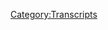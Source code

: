 {{DEFAULTSORT:
    #_TRANSCRIPT_0340:All About Steve
}}{{Transcript
    | title         = [[340: All About Steve]]
    | caption       = [https://knowledgefight.libsyn.com/knowledge-fight-all-about-steve Listen to this episode on Libsyn]
    | episodeNumber = [[340: All About Steve|340]]
    | length        = 01:59:11
}}

{{MessageBox
    | header     = Warning: Bot Generated Content
    | text       = This transcript was automatically generated by transcription software and likely contains many mistakes and misattributions. Please check the audio for definitive quotes, attribution, and context.
    | image      = N3yvass4myg91.webp
    | imagewidth = 50px
    | id         = warning
}}

{{TranscriptBlock
    | name      = Unknown Speaker
    | timestamp = 00:00:00.000
    | text      = I have great respect for knowledge fight I'm sick of them posing as if they're the
}}

{{TranscriptBlock
    | name      = Unknown Speaker
    | timestamp = 00:00:26.920
    | text      = good guys saying we are the bad guys. Knowledge Fight. Dan and George. Knowledge Fight. Riddler,
}}

{{TranscriptBlock
    | name      = Unknown Speaker
    | timestamp = 00:00:32.960
    | text      = Riddler, Riddler. Need, Need Money. Riddler, Riddler, Riddler. Andy and Kansas. Andy and
}}

{{TranscriptBlock
    | name      = Unknown Speaker
    | timestamp = 00:00:41.960
    | text      = Kansas. Stop it. Andy and Kansas. Andy and Kansas. It's time to pray. Andy and Kansas
}}

{{TranscriptBlock
    | name      = Unknown Speaker
    | timestamp = 00:00:48.159
    | text      = you're on the air. Thanks for holding us. Hello Alex, I'm a first time caller. I'm a
}}

{{TranscriptBlock
    | name      = Unknown Speaker
    | timestamp = 00:00:52.159
    | text      = first time caller. I love your word. Knowledge Fight. Knowledge Fight. I love you. Hey everybody,
}}

{{TranscriptBlock
    | name      = Unknown Speaker
    | timestamp = 00:01:00.320
    | text      = welcome back to Knowledge Fight. I'm Dan. I'm Jordan. We're a couple dudes. I like to
}}

{{TranscriptBlock
    | name      = Unknown Speaker
    | timestamp = 00:01:03.119
    | text      = sit around and drink novelty beverages and talk a little bit about Alex Jones. Indeed
}}

{{TranscriptBlock
    | name      = Unknown Speaker
    | timestamp = 00:01:07.519
    | text      = we are. Dan. Jordan. Dan! What up? What is the worst piece of advice you ever got? I
}}

{{TranscriptBlock
    | name      = Unknown Speaker
    | timestamp = 00:01:15.680
    | text      = don't know. Not just in stand up or anything like that but like did you have a high school
}}

{{TranscriptBlock
    | name      = Unknown Speaker
    | timestamp = 00:01:19.480
    | text      = guidance counselor who gave you some terrible advice? I don't know. The thing that comes
}}

{{TranscriptBlock
    | name      = Unknown Speaker
    | timestamp = 00:01:24.859
    | text      = to my mind the most here is like you know you start. Start a show about Alex Jones.
}}

{{TranscriptBlock
    | name      = Unknown Speaker
    | timestamp = 00:01:31.000
    | text      = No one gave me that advice. The worst advice. Gave me the counter advice to that. Dan, don't
}}

{{TranscriptBlock
    | name      = Unknown Speaker
    | timestamp = 00:01:35.599
    | text      = do that. Sounds stupid. The thing that comes to mind is like you think about like parents.
}}

{{TranscriptBlock
    | name      = Unknown Speaker
    | timestamp = 00:01:40.920
    | text      = You think about. Yeah. Yeah. And I guess this isn't so much advice as it is like just what
}}

{{TranscriptBlock
    | name      = Unknown Speaker
    | timestamp = 00:01:45.439
    | text      = sticks out in my head of like this was a bad move. Yeah. From like a good source of information.
}}

{{TranscriptBlock
    | name      = Unknown Speaker
    | timestamp = 00:01:51.319
    | text      = A well meaning source. Yeah. So I was really afraid of thunderstorms when I was a wee boy.
}}

{{TranscriptBlock
    | name      = Unknown Speaker
    | timestamp = 00:01:57.239
    | text      = Because I grew up for a bit in Hawaii. We moved to Missouri when I was ten. And so by
}}

{{TranscriptBlock
    | name      = Unknown Speaker
    | timestamp = 00:02:02.319
    | text      = the time I was ten, like there aren't thunderstorms in Hawaii. I had no idea what they were. What?
}}

{{TranscriptBlock
    | name      = Unknown Speaker
    | timestamp = 00:02:08.000
    | text      = Yeah. There aren't thunderstorms in Hawaii? No. No. That's bananas. I'd never seen one
}}

{{TranscriptBlock
    | name      = Unknown Speaker
    | timestamp = 00:02:12.319
    | text      = in the four years that I was there. No shit. Yeah. And so when I'm ten years old coming
}}

{{TranscriptBlock
    | name      = Unknown Speaker
    | timestamp = 00:02:16.919
    | text      = into Missouri and from what I know of Missouri in advance is that there are these things
}}

{{TranscriptBlock
    | name      = Unknown Speaker
    | timestamp = 00:02:21.840
    | text      = called tornadoes that happen there. Right. They're always associated with thunderstorms.
}}

{{TranscriptBlock
    | name      = Unknown Speaker
    | timestamp = 00:02:26.180
    | text      = Of course. Right. And so like I have this built up in my head that if there's a thunderstorm
}}

{{TranscriptBlock
    | name      = Unknown Speaker
    | timestamp = 00:02:30.139
    | text      = there's a chance there's going to be a tornado. And in my mind tornadoes are almost identical
}}

{{TranscriptBlock
    | name      = Unknown Speaker
    | timestamp = 00:02:35.379
    | text      = to hurricanes. Which I was very afraid of. Which you're very familiar with. Yeah. Yeah.
}}

{{TranscriptBlock
    | name      = Unknown Speaker
    | timestamp = 00:02:40.560
    | text      = So I had this like just terrible, terrible fear when they were thunderstorms. And so
}}

{{TranscriptBlock
    | name      = Unknown Speaker
    | timestamp = 00:02:45.280
    | text      = I was like ten years old and I was scared in bed during a thunderstorm. And I call up
}}

{{TranscriptBlock
    | name      = Unknown Speaker
    | timestamp = 00:02:51.159
    | text      = for my dad in the middle of the night. I'm like, Dad! Dad! We're going to die! Yeah.
}}

{{TranscriptBlock
    | name      = Unknown Speaker
    | timestamp = 00:02:56.719
    | text      = He comes into my room and is like, Dan, don't worry. The worst is over. And then as soon
}}

{{TranscriptBlock
    | name      = Unknown Speaker
    | timestamp = 00:03:02.599
    | text      = as he says the worst is over, there's... Ka-choom! A gigantic crack of lightning like
}}

{{TranscriptBlock
    | name      = Unknown Speaker
    | timestamp = 00:03:09.680
    | text      = right outside the window. Of course. It must have hit the neighbor's house basically. Right.
}}

{{TranscriptBlock
    | name      = Unknown Speaker
    | timestamp = 00:03:14.400
    | text      = Right, right, right, right. So the loudest like... Because the universe had to send a
}}

{{TranscriptBlock
    | name      = Unknown Speaker
    | timestamp = 00:03:17.840
    | text      = fucking message. Yeah, yeah. The worst is never over, Dan. Yeah, yeah. The simultaneous
}}

{{TranscriptBlock
    | name      = Unknown Speaker
    | timestamp = 00:03:23.000
    | text      = lightning and thunder. Yeah. So the storm is right here. Yeah, yeah. And then as soon
}}

{{TranscriptBlock
    | name      = Unknown Speaker
    | timestamp = 00:03:27.879
    | text      = as the thunderclap subsided, the lights went out in the house and the tornado sirens went
}}

{{TranscriptBlock
    | name      = Unknown Speaker
    | timestamp = 00:03:34.240
    | text      = off. So it was like this. That's hilarious. Yeah. That is too funny. It's almost like
}}

{{TranscriptBlock
    | name      = Unknown Speaker
    | timestamp = 00:03:40.280
    | text      = a sitcom moment where my dad had to have been like, what the fuck? I'm trying to comfort
}}

{{TranscriptBlock
    | name      = Unknown Speaker
    | timestamp = 00:03:45.400
    | text      = my dumbass son. It's a good gamble to say the worst is over. No, of course. Generally
}}

{{TranscriptBlock
    | name      = Unknown Speaker
    | timestamp = 00:03:50.639
    | text      = you're right. Oh no, absolutely. But in this case... So that sticks out to me as like,
}}

{{TranscriptBlock
    | name      = Unknown Speaker
    | timestamp = 00:03:54.879
    | text      = I don't know if it's advice. I guess the advice is don't be afraid. Right. The worst is over.
}}

{{TranscriptBlock
    | name      = Unknown Speaker
    | timestamp = 00:03:58.800
    | text      = Right, right, right. That he was way off. Never. And that solidified in my mind that
}}

{{TranscriptBlock
    | name      = Unknown Speaker
    | timestamp = 00:04:02.240
    | text      = we are going to die from a tornado. Storms are scary. Of course. My dad has been proven
}}

{{TranscriptBlock
    | name      = Unknown Speaker
    | timestamp = 00:04:07.560
    | text      = 100% wrong. Yeah, yeah, yeah. What else can I not trust him about? That became a bit of
}}

{{TranscriptBlock
    | name      = Unknown Speaker
    | timestamp = 00:04:12.159
    | text      = a meme between us. The worst is over. Right, Dan? Yeah, yeah, yeah. Gotcha. Very funny.
}}

{{TranscriptBlock
    | name      = Unknown Speaker
    | timestamp = 00:04:17.899
    | text      = So I survived that thunderstorm and other tornado warnings in my time in Missouri. I
}}

{{TranscriptBlock
    | name      = Unknown Speaker
    | timestamp = 00:04:23.699
    | text      = know a bit about it now, but I know more about Alex Jones. Oh, and I only know what you tell
}}

{{TranscriptBlock
    | name      = Unknown Speaker
    | timestamp = 00:04:27.879
    | text      = me about Alex Jones. That is right. So Jordan, today we got an interesting, a unique episode
}}

{{TranscriptBlock
    | name      = Unknown Speaker
    | timestamp = 00:04:33.879
    | text      = to present to the people. And as promised at the end of our last episode, we will be
}}

{{TranscriptBlock
    | name      = Unknown Speaker
    | timestamp = 00:04:38.160
    | text      = getting a bit into Steve Pechenik. Stevie P's. I have done quite a bit of digging around,
}}

{{TranscriptBlock
    | name      = Unknown Speaker
    | timestamp = 00:04:43.319
    | text      = trying to find some information on this cat. And I come away from it as confused as I was
}}

{{TranscriptBlock
    | name      = Unknown Speaker
    | timestamp = 00:04:49.399
    | text      = when I started. Well, that was because you accidentally started researching Steve Perry.
}}

{{TranscriptBlock
    | name      = Unknown Speaker
    | timestamp = 00:04:53.959
    | text      = Steve Perry is not the same. A different person named Steve Perry will come up in this episode.
}}

{{TranscriptBlock
    | name      = Unknown Speaker
    | timestamp = 00:04:58.959
    | text      = That can't be not the lead singer of Journey. Are you sure there is a Steve Perry that I
}}

{{TranscriptBlock
    | name      = Unknown Speaker
    | timestamp = 00:05:02.639
    | text      = will mention later? That's really weird. That is super bizarre. That's bananas. You know
}}

{{TranscriptBlock
    | name      = Unknown Speaker
    | timestamp = 00:05:06.519
    | text      = what else is bananas? What? How great I feel about people who have signed up and are supporting
}}

{{TranscriptBlock
    | name      = Unknown Speaker
    | timestamp = 00:05:10.720
    | text      = the show. What's bananas is how great that transition was. You know, I sharpened my skills
}}

{{TranscriptBlock
    | name      = Unknown Speaker
    | timestamp = 00:05:15.339
    | text      = on the tornado fields of Missouri. So Jordan, today I gotta I gotta say some thank yous
}}

{{TranscriptBlock
    | name      = Unknown Speaker
    | timestamp = 00:05:20.879
    | text      = out to we got a murder of wonks. We got a murder today. Just some some walks to get
}}

{{TranscriptBlock
    | name      = Unknown Speaker
    | timestamp = 00:05:26.040
    | text      = through and express our gratitude to. So first of all, Matthew, thank you so much. You're
}}

{{TranscriptBlock
    | name      = Unknown Speaker
    | timestamp = 00:05:30.439
    | text      = now policy wonk. I'm a policy wonk. Thank you. Next, Emily. Thank you so much. You're
}}

{{TranscriptBlock
    | name      = Unknown Speaker
    | timestamp = 00:05:36.600
    | text      = now policy wonk. I'm a policy wonk. Thank you, Emily. I'm next, Brian. Thank you so
}}

{{TranscriptBlock
    | name      = Unknown Speaker
    | timestamp = 00:05:41.759
    | text      = much. You're now policy wonk. I'm a policy wonk. Thanks, Brian. Next, Daniel. Thank you
}}

{{TranscriptBlock
    | name      = Unknown Speaker
    | timestamp = 00:05:46.500
    | text      = so much. You're now policy wonk. I'm a policy wonk. Daniel. No, stop it. Sorry. Next, Louise.
}}

{{TranscriptBlock
    | name      = Unknown Speaker
    | timestamp = 00:05:54.519
    | text      = Thank you so much. You're now policy wonk. I'm a policy wonk. Louise. Next, Trevor. Thank
}}

{{TranscriptBlock
    | name      = Unknown Speaker
    | timestamp = 00:06:00.000
    | text      = you so much. You are now policy wonk. I'm a policy wonk. Thank you, Trevor. Next, TJ.
}}

{{TranscriptBlock
    | name      = Unknown Speaker
    | timestamp = 00:06:05.540
    | text      = Thank you so much. You are now policy wonk. I'm a policy wonk. Thank you, TJ. I would
}}

{{TranscriptBlock
    | name      = Unknown Speaker
    | timestamp = 00:06:09.579
    | text      = like to believe that that's either TJ as in Tijuana. Okay. The whole place. All of Tijuana.
}}

{{TranscriptBlock
    | name      = Unknown Speaker
    | timestamp = 00:06:16.120
    | text      = Gotcha. Or TJ Lavin, host of the Real World Road Rules Challenge, a show that I no longer
}}

{{TranscriptBlock
    | name      = Unknown Speaker
    | timestamp = 00:06:21.500
    | text      = watch but did for way too long. It's still on? Yeah. Oh, man. And then finally, I'd like
}}

{{TranscriptBlock
    | name      = Unknown Speaker
    | timestamp = 00:06:27.379
    | text      = to say thank you to Wallace E. Punk. Thank you so much. You are now policy wonk. I'm
}}

{{TranscriptBlock
    | name      = Unknown Speaker
    | timestamp = 00:06:32.040
    | text      = a policy wonk. Thank you, Wallace E. Punk. Absolutely. Is that a reference to something
}}

{{TranscriptBlock
    | name      = Unknown Speaker
    | timestamp = 00:06:36.540
    | text      = or is that a name? It's like policy wonk but inverted. Oh, oh, God damn it. I didn't catch
}}

{{TranscriptBlock
    | name      = Unknown Speaker
    | timestamp = 00:06:43.019
    | text      = that. Wow. Holy shit. Holy shit. I kept thinking of, wait, is that a play on Polk? Like, I
}}

{{TranscriptBlock
    | name      = Unknown Speaker
    | timestamp = 00:06:49.459
    | text      = have no idea. That's amazing. I'm in presidential history all the time, apparently. That's pretty
}}

{{TranscriptBlock
    | name      = Unknown Speaker
    | timestamp = 00:06:54.860
    | text      = amazing. Yeah. So if you're out there listening and you'd like to support the show, you can
}}

{{TranscriptBlock
    | name      = Unknown Speaker
    | timestamp = 00:06:59.019
    | text      = go to our website, knowledgefight.com. Click the button that says support the show. We
}}

{{TranscriptBlock
    | name      = Unknown Speaker
    | timestamp = 00:07:02.920
    | text      = would appreciate it. That'd be lovely. So, Jordan, here comes. Yeah. What's in front
}}

{{TranscriptBlock
    | name      = Unknown Speaker
    | timestamp = 00:07:08.220
    | text      = of us today is a profoundly complicated episode of this podcast. As we dig through the past
}}

{{TranscriptBlock
    | name      = Unknown Speaker
    | timestamp = 00:07:13.980
    | text      = of Alex Jones' show in 2013 to learn more about how he ended up believing that no children
}}

{{TranscriptBlock
    | name      = Unknown Speaker
    | timestamp = 00:07:18.420
    | text      = died at Sandy Hook, we found that Steve Pechenik is absolutely the first person to make that
}}

{{TranscriptBlock
    | name      = Unknown Speaker
    | timestamp = 00:07:23.439
    | text      = argument on air in a way that Alex considers. He thinks about it. He even says that it's
}}

{{TranscriptBlock
    | name      = Unknown Speaker
    | timestamp = 00:07:28.540
    | text      = blowing his mind hearing Steve Pechenik say these things. Of course. We've encountered
}}

{{TranscriptBlock
    | name      = Unknown Speaker
    | timestamp = 00:07:33.379
    | text      = Steve many times in the past on Alex's show, and we've delighted in how he and Alex tend
}}

{{TranscriptBlock
    | name      = Unknown Speaker
    | timestamp = 00:07:37.980
    | text      = to get into fights on air, as they did in a lost episode of our podcast, where Alex
}}

{{TranscriptBlock
    | name      = Unknown Speaker
    | timestamp = 00:07:42.300
    | text      = called Steve, who is in the middle of trying to survive Hurricane Irma. Alex wanted to
}}

{{TranscriptBlock
    | name      = Unknown Speaker
    | timestamp = 00:07:46.819
    | text      = talk about how Trump was being surrounded by globalists and he was under attack. But
}}

{{TranscriptBlock
    | name      = Unknown Speaker
    | timestamp = 00:07:50.980
    | text      = Steve wasn't having any of it because he had water coming in. And here is a little taste
}}

{{TranscriptBlock
    | name      = Unknown Speaker
    | timestamp = 00:07:55.759
    | text      = of that. We don't need him on house arrest like Rapunzel. What's that? We don't need
}}

{{TranscriptBlock
    | name      = Unknown Speaker
    | timestamp = 00:08:03.500
    | text      = the president on house arrest like Rapunzel. He's not under house arrest. He's a grown
}}

{{TranscriptBlock
    | name      = Unknown Speaker
    | timestamp = 00:08:08.579
    | text      = man who has a theory to think that he does. He's a grown man who brings in his own children
}}

{{TranscriptBlock
    | name      = Unknown Speaker
    | timestamp = 00:08:14.620
    | text      = to make decisions. That's fine. I'm not here to judge the president. He can do what he
}}

{{TranscriptBlock
    | name      = Unknown Speaker
    | timestamp = 00:08:19.220
    | text      = does. But I am here to judge the republic because unlike many other people and like
}}

{{TranscriptBlock
    | name      = Unknown Speaker
    | timestamp = 00:08:24.500
    | text      = many other veterans, we fought in order to maintain the republic. Whether Trump is here
}}

{{TranscriptBlock
    | name      = Unknown Speaker
    | timestamp = 00:08:29.860
    | text      = or Pence is here or Mickey Mouse is in the White House, you want to know what's irrelevant
}}

{{TranscriptBlock
    | name      = Unknown Speaker
    | timestamp = 00:08:34.059
    | text      = to us. What's relevant to us is that the republic remains so that it has the integrity of the
}}

{{TranscriptBlock
    | name      = Unknown Speaker
    | timestamp = 00:08:39.899
    | text      = United States. And Trump has gutted 50 years of globalists selling out the country in eight
}}

{{TranscriptBlock
    | name      = Unknown Speaker
    | timestamp = 00:08:43.899
    | text      = months. Globalists aren't doing anything. Alex, right now Brexit is in such serious
}}

{{TranscriptBlock
    | name      = Unknown Speaker
    | timestamp = 00:08:49.139
    | text      = trouble. Ireland is in trouble. Scotland is in trouble. But that's the beginning of the
}}

{{TranscriptBlock
    | name      = Unknown Speaker
    | timestamp = 00:08:53.700
    | text      = separation. Of course. Who told you about it? I told you about it years ago. And I told
}}

{{TranscriptBlock
    | name      = Unknown Speaker
    | timestamp = 00:08:59.340
    | text      = you this would be the takedown of the system that was put in by the EU. I mean, I gave
}}

{{TranscriptBlock
    | name      = Unknown Speaker
    | timestamp = 00:09:05.340
    | text      = you credit for that, but we were pushing to bring down the EU 20 years ago. I know that.
}}

{{TranscriptBlock
    | name      = Unknown Speaker
    | timestamp = 00:09:09.100
    | text      = We weren't pushing it at all. I was. I was. I was. Before they even officially launched
}}

{{TranscriptBlock
    | name      = Unknown Speaker
    | timestamp = 00:09:14.860
    | text      = it. Go home to your mother and tell her you're brilliant. That's not the issue. The issue.
}}

{{TranscriptBlock
    | name      = Unknown Speaker
    | timestamp = 00:09:20.220
    | text      = Well, I'll tell you, in the real world, in the real world, I've been able to predict
}}

{{TranscriptBlock
    | name      = Unknown Speaker
    | timestamp = 00:09:25.940
    | text      = stuff other people haven't. I said Trump was going to win two days before. I think you're
}}

{{TranscriptBlock
    | name      = Unknown Speaker
    | timestamp = 00:09:30.860
    | text      = wonderful. Alex, will you stop promoting yourself? I'm not promoting myself. I'm promoting facts.
}}

{{TranscriptBlock
    | name      = Unknown Speaker
    | timestamp = 00:09:36.940
    | text      = I'm promoting facts. I'm promoting facts. Seventy seconds. We'll be back. That's one
}}

{{TranscriptBlock
    | name      = Unknown Speaker
    | timestamp = 00:09:41.259
    | text      = of my favorite clips of all time. From the go home and tell your mother you're brilliant
}}

{{TranscriptBlock
    | name      = Unknown Speaker
    | timestamp = 00:09:45.740
    | text      = diss, which is just spectacular. Of course. To Steve Pachanik's just sick of the bullshit
}}

{{TranscriptBlock
    | name      = Unknown Speaker
    | timestamp = 00:09:51.340
    | text      = you're being. Globals aren't doing anything. The Globals aren't doing anything line is
}}

{{TranscriptBlock
    | name      = Unknown Speaker
    | timestamp = 00:09:56.059
    | text      = spectacular. Yeah, that's just, it's so amazing. That dynamic is just fantastic. I find it
}}

{{TranscriptBlock
    | name      = Unknown Speaker
    | timestamp = 00:10:01.860
    | text      = endlessly hilarious that some one clip that is so integral to our entire show was part
}}

{{TranscriptBlock
    | name      = Unknown Speaker
    | timestamp = 00:10:08.820
    | text      = of a lost episode from two years ago. Yeah. I'm glad that the clip finally gets played
}}

{{TranscriptBlock
    | name      = Unknown Speaker
    | timestamp = 00:10:13.539
    | text      = in a way that is hurt. Yes, that's half the reason we're doing this episode. Just so that
}}

{{TranscriptBlock
    | name      = Unknown Speaker
    | timestamp = 00:10:17.580
    | text      = that clip just got to be there. Yeah. And moments like that are really fun, Jordan,
}}

{{TranscriptBlock
    | name      = Unknown Speaker
    | timestamp = 00:10:22.820
    | text      = because Steve shares a relationship with Alex that most guests don't in that Alex really
}}

{{TranscriptBlock
    | name      = Unknown Speaker
    | timestamp = 00:10:27.539
    | text      = needs him, or at least he did for a very long time. Steve was a former State Department
}}

{{TranscriptBlock
    | name      = Unknown Speaker
    | timestamp = 00:10:32.259
    | text      = official and an expert in psychological warfare, and his proximity to Alex and his professed
}}

{{TranscriptBlock
    | name      = Unknown Speaker
    | timestamp = 00:10:36.820
    | text      = respect for Alex's work made him invaluable in terms of making Alex appear credible. There's
}}

{{TranscriptBlock
    | name      = Unknown Speaker
    | timestamp = 00:10:42.720
    | text      = no way that Steve didn't understand that dynamic, so he could just yell at Alex a little bit
}}

{{TranscriptBlock
    | name      = Unknown Speaker
    | timestamp = 00:10:46.820
    | text      = here and there, which is always so much fun. It upsets the normal power dynamic of the
}}

{{TranscriptBlock
    | name      = Unknown Speaker
    | timestamp = 00:10:51.620
    | text      = show, wherein Alex is the unquestioned king of all that he surveys. The other side effect
}}

{{TranscriptBlock
    | name      = Unknown Speaker
    | timestamp = 00:10:56.820
    | text      = of this relationship is that Steve was pretty much able to say anything on Alex's show,
}}

{{TranscriptBlock
    | name      = Unknown Speaker
    | timestamp = 00:11:01.580
    | text      = and Alex had to treat it like a serious statement worth considering. Like the time, who could
}}

{{TranscriptBlock
    | name      = Unknown Speaker
    | timestamp = 00:11:06.519
    | text      = forget when Steve told Alex that Parkland was a false flag?
}}

{{TranscriptBlock
    | name      = Unknown Speaker
    | timestamp = 00:11:10.059
    | text      = I don't know. Sometimes. The Sandy Hook and this Parkland, they're all false flags. And
}}

{{TranscriptBlock
    | name      = Unknown Speaker
    | timestamp = 00:11:23.460
    | text      = what you're looking at is the nonsense of the vestiges of the press trying to be relevant
}}

{{TranscriptBlock
    | name      = Unknown Speaker
    | timestamp = 00:11:30.299
    | text      = as well as the FBI and a crooked... So how long does this ghost dance go on, then?
}}

{{TranscriptBlock
    | name      = Unknown Speaker
    | timestamp = 00:11:36.820
    | text      = So Parkland was a false flag. Sandy Hook, a false flag. You can even repeat that there.
}}

{{TranscriptBlock
    | name      = Unknown Speaker
    | timestamp = 00:11:42.240
    | text      = Even Alex is smart enough to be like, okay, how many false flags are there? How long are
}}

{{TranscriptBlock
    | name      = Unknown Speaker
    | timestamp = 00:11:47.500
    | text      = we going to keep calling these false flags? Idiot. We can't call all of them false flags.
}}

{{TranscriptBlock
    | name      = Unknown Speaker
    | timestamp = 00:11:52.240
    | text      = It's getting thin, Steve. Or who could forget about the time Steve went on David Knight's
}}

{{TranscriptBlock
    | name      = Unknown Speaker
    | timestamp = 00:11:56.940
    | text      = show and just said straight up the Las Vegas shooting didn't happen?
}}

{{TranscriptBlock
    | name      = Unknown Speaker
    | timestamp = 00:12:00.740
    | text      = Dr. Pretendich, let's go straight to the shooting in Vegas. Your comments.
}}

{{TranscriptBlock
    | name      = Unknown Speaker
    | timestamp = 00:12:04.779
    | text      = All right. Let me tell you, number one, why I can't get on the internet. The reason is
}}

{{TranscriptBlock
    | name      = Unknown Speaker
    | timestamp = 00:12:09.179
    | text      = very simple. I'm being hacked. The reason why you're hearing me now, it's another person's
}}

{{TranscriptBlock
    | name      = Unknown Speaker
    | timestamp = 00:12:13.460
    | text      = phone call. So this is part of 9-11. They can call it conspiracy, but everything you
}}

{{TranscriptBlock
    | name      = Unknown Speaker
    | timestamp = 00:12:18.940
    | text      = said, David, is the same thing I said within 24 hours of 9-11. My CIA operatives admitted
}}

{{TranscriptBlock
    | name      = Unknown Speaker
    | timestamp = 00:12:25.019
    | text      = that they did it. I had the names of the people involved. They indicted Bush, Cheney, Chertoff,
}}

{{TranscriptBlock
    | name      = Unknown Speaker
    | timestamp = 00:12:31.779
    | text      = Giuliani, the Mossad operatives who blew up the building, and Condi, and as well as Colin
}}

{{TranscriptBlock
    | name      = Unknown Speaker
    | timestamp = 00:12:39.740
    | text      = Powell. And this is what happened. So what's happening now is the continuation Sandy Hook
}}

{{TranscriptBlock
    | name      = Unknown Speaker
    | timestamp = 00:12:46.220
    | text      = false flag, San Bernardino false flag. Yesterday in Las Vegas, a complete false flag. It was
}}

{{TranscriptBlock
    | name      = Unknown Speaker
    | timestamp = 00:12:55.419
    | text      = absolute nonsense. You could hear the verbiage. You could hear the same setup as we had in
}}

{{TranscriptBlock
    | name      = Unknown Speaker
    | timestamp = 00:13:00.460
    | text      = Sandy Hook. The narrative is so predictable that no one was killed. There was no shooting.
}}

{{TranscriptBlock
    | name      = Unknown Speaker
    | timestamp = 00:13:07.299
    | text      = And in fact, what happened in the giveaway was this was the greatest killing at all time
}}

{{TranscriptBlock
    | name      = Unknown Speaker
    | timestamp = 00:13:12.539
    | text      = of America. That's distinctive of Trump. He has to have the most and the best. The sad
}}

{{TranscriptBlock
    | name      = Unknown Speaker
    | timestamp = 00:13:18.059
    | text      = part is that Trump fell into this system and he's co-opted by the Department of HHS, CIA,
}}

{{TranscriptBlock
    | name      = Unknown Speaker
    | timestamp = 00:13:25.580
    | text      = and FBI. What we need to do in America now is demand the indictment of presidents, indictment
}}

{{TranscriptBlock
    | name      = Unknown Speaker
    | timestamp = 00:13:31.539
    | text      = of officials. I don't know if it'll happen, but this is enough reason to start a revolution.
}}

{{TranscriptBlock
    | name      = Unknown Speaker
    | timestamp = 00:13:38.379
    | text      = So we got Steve saying Las Vegas, no one died there, no one got shot, and his phone isn't
}}

{{TranscriptBlock
    | name      = Unknown Speaker
    | timestamp = 00:13:43.139
    | text      = working because of 9-11.
}}

{{TranscriptBlock
    | name      = Unknown Speaker
    | timestamp = 00:13:44.340
    | text      = I was about to say, if David Knight were any good as a host, he would say, have you tried
}}

{{TranscriptBlock
    | name      = Unknown Speaker
    | timestamp = 00:13:49.000
    | text      = turning it off and on again?
}}

{{TranscriptBlock
    | name      = Unknown Speaker
    | timestamp = 00:13:50.379
    | text      = Hit the switch on the back.
}}

{{TranscriptBlock
    | name      = Unknown Speaker
    | timestamp = 00:13:51.379
    | text      = Steve, have you tried turning it off and on again?
}}

{{TranscriptBlock
    | name      = Unknown Speaker
    | timestamp = 00:13:53.500
    | text      = Yeah. But David Knight, as I recall, his response was, I don't know about Las Vegas, but Sandy
}}

{{TranscriptBlock
    | name      = Unknown Speaker
    | timestamp = 00:13:58.259
    | text      = Hook, definitely.
}}

{{TranscriptBlock
    | name      = Unknown Speaker
    | timestamp = 00:13:59.259
    | text      = David.
}}

{{TranscriptBlock
    | name      = Unknown Speaker
    | timestamp = 00:14:00.259
    | text      = What a fucking idiot.
}}

{{TranscriptBlock
    | name      = Unknown Speaker
    | timestamp = 00:14:02.500
    | text      = Or Jordan, who could forget about how in the lead up to the 2016 election, Steve Pachannik
}}

{{TranscriptBlock
    | name      = Unknown Speaker
    | timestamp = 00:14:06.940
    | text      = claimed that he'd created Bernie Sanders as a psy-op.
}}

{{TranscriptBlock
    | name      = Unknown Speaker
    | timestamp = 00:14:10.940
    | text      = Well Hillary's in a very serious problem. And once again, I want to thank your audience
}}

{{TranscriptBlock
    | name      = Unknown Speaker
    | timestamp = 00:14:15.139
    | text      = and you. What we did was in fact to do a psy-ops on Hillary, which was in effect to create
}}

{{TranscriptBlock
    | name      = Unknown Speaker
    | timestamp = 00:14:21.179
    | text      = Bernie Sanders, to bring him out, to co-opt her extreme left, and then to bring Biden
}}

{{TranscriptBlock
    | name      = Unknown Speaker
    | timestamp = 00:14:27.419
    | text      = in to co-opt her middle, and then to break up and fractionate her system.
}}

{{TranscriptBlock
    | name      = Unknown Speaker
    | timestamp = 00:14:32.899
    | text      = So we got, you know, we got him, he created Bernie Sanders.
}}

{{TranscriptBlock
    | name      = Unknown Speaker
    | timestamp = 00:14:37.259
    | text      = Yeah. Did, I'm assuming Steve doesn't know that Leo Zagami is the reason that 9-11 happened,
}}

{{TranscriptBlock
    | name      = Unknown Speaker
    | timestamp = 00:14:45.019
    | text      = right?
}}

{{TranscriptBlock
    | name      = Unknown Speaker
    | timestamp = 00:14:46.019
    | text      = He's working across purposes. Yeah. He doesn't have the Leo Zagami information.
}}

{{TranscriptBlock
    | name      = Unknown Speaker
    | timestamp = 00:14:49.820
    | text      = It is kind of, it is kind of funny that on the same show, it's entirely possible to hear
}}

{{TranscriptBlock
    | name      = Unknown Speaker
    | timestamp = 00:14:55.700
    | text      = a guy who claims to have committed 9-11, as well as the guy who says that 9-11 was a false
}}

{{TranscriptBlock
    | name      = Unknown Speaker
    | timestamp = 00:15:01.419
    | text      = flag.
}}

{{TranscriptBlock
    | name      = Unknown Speaker
    | timestamp = 00:15:02.419
    | text      = Well, it was a false flag, done by Leo Zagami, perhaps. That's how we get it all together.
}}

{{TranscriptBlock
    | name      = Unknown Speaker
    | timestamp = 00:15:06.659
    | text      = And the reverberations are turning off phones to this day.
}}

{{TranscriptBlock
    | name      = Unknown Speaker
    | timestamp = 00:15:10.659
    | text      = Yep. One guy's phone. And it is an old man in Florida. So we have, he created Bernie
}}

{{TranscriptBlock
    | name      = Unknown Speaker
    | timestamp = 00:15:17.480
    | text      = Sanders as a psy-op, and Alex has got to believe this shit. He's got to at least treat it as
}}

{{TranscriptBlock
    | name      = Unknown Speaker
    | timestamp = 00:15:21.059
    | text      = a credible thing. Or who could forget about how, also, he had said that he created Trump
}}

{{TranscriptBlock
    | name      = Unknown Speaker
    | timestamp = 00:15:28.019
    | text      = and enlisted him to run for president.
}}

{{TranscriptBlock
    | name      = Unknown Speaker
    | timestamp = 00:15:30.580
    | text      = Your take on Donald Trump, your take on Carson, and where the country is.
}}

{{TranscriptBlock
    | name      = Unknown Speaker
    | timestamp = 00:15:34.700
    | text      = Thank you very much. The truth of the matter is, this is one of the most, one of the most
}}

{{TranscriptBlock
    | name      = Unknown Speaker
    | timestamp = 00:15:38.580
    | text      = phenomenal American revolutions I have ever seen, and the one we were waiting for, Alex.
}}

{{TranscriptBlock
    | name      = Unknown Speaker
    | timestamp = 00:15:43.220
    | text      = And I thank you and I thank the audience. And I thank the so-called alternative media,
}}

{{TranscriptBlock
    | name      = Unknown Speaker
    | timestamp = 00:15:48.379
    | text      = which really became the mainstream media. The reality is, Trump had been monitoring
}}

{{TranscriptBlock
    | name      = Unknown Speaker
    | timestamp = 00:15:53.500
    | text      = this mainstream media for a long time. I knew it, he knew it. Many of us had known that.
}}

{{TranscriptBlock
    | name      = Unknown Speaker
    | timestamp = 00:15:58.700
    | text      = And in fact, when we came up for the next presidency, he took it and basically ran with
}}

{{TranscriptBlock
    | name      = Unknown Speaker
    | timestamp = 00:16:04.919
    | text      = it. And this is the true expression of the moral majority. And the fact that we are so
}}

{{TranscriptBlock
    | name      = Unknown Speaker
    | timestamp = 00:16:10.220
    | text      = tired of the people who committed the crime at 9-11, that once Trump gets in, my suspicion
}}

{{TranscriptBlock
    | name      = Unknown Speaker
    | timestamp = 00:16:15.700
    | text      = is many of them will be arrested.
}}

{{TranscriptBlock
    | name      = Unknown Speaker
    | timestamp = 00:16:18.500
    | text      = So what we have is him pitching this narrative to Alex that he was part of a group of heroes
}}

{{TranscriptBlock
    | name      = Unknown Speaker
    | timestamp = 00:16:24.580
    | text      = who enlisted Trump to run as president as a counter-coup against Hillary Clinton, who's
}}

{{TranscriptBlock
    | name      = Unknown Speaker
    | timestamp = 00:16:28.700
    | text      = trying to pull off her own internal soft coup.
}}

{{TranscriptBlock
    | name      = Unknown Speaker
    | timestamp = 00:16:31.220
    | text      = Right.
}}

{{TranscriptBlock
    | name      = Unknown Speaker
    | timestamp = 00:16:32.220
    | text      = Fun fact, the narratives that Steve was promoting on Alex Jones' show in late 2015, as we saw
}}

{{TranscriptBlock
    | name      = Unknown Speaker
    | timestamp = 00:16:36.899
    | text      = in our 2015 coverage, they're shockingly similar to the things that people who are into QAnon
}}

{{TranscriptBlock
    | name      = Unknown Speaker
    | timestamp = 00:16:42.580
    | text      = believe. You know, the idea of they're going to arrest all these people after Trump gets
}}

{{TranscriptBlock
    | name      = Unknown Speaker
    | timestamp = 00:16:46.899
    | text      = in. There's good guy heroes in the intelligence services that are working to install Trump.
}}

{{TranscriptBlock
    | name      = Unknown Speaker
    | timestamp = 00:16:53.179
    | text      = Had QAnon already become a...
}}

{{TranscriptBlock
    | name      = Unknown Speaker
    | timestamp = 00:16:54.539
    | text      = No, that was later.
}}

{{TranscriptBlock
    | name      = Unknown Speaker
    | timestamp = 00:16:55.539
    | text      = OK.
}}

{{TranscriptBlock
    | name      = Unknown Speaker
    | timestamp = 00:16:56.539
    | text      = And that's not...
}}

{{TranscriptBlock
    | name      = Unknown Speaker
    | timestamp = 00:16:57.539
    | text      = Did he create QAnon?
}}

{{TranscriptBlock
    | name      = Unknown Speaker
    | timestamp = 00:16:58.539
    | text      = No.
}}

{{TranscriptBlock
    | name      = Unknown Speaker
    | timestamp = 00:16:59.539
    | text      = OK.
}}

{{TranscriptBlock
    | name      = Unknown Speaker
    | timestamp = 00:17:00.539
    | text      = I'm not trying to say that Steve is Q, but I wouldn't be too surprised to find out that
}}

{{TranscriptBlock
    | name      = Unknown Speaker
    | timestamp = 00:17:02.980
    | text      = the people who are running that scam, the QAnon scam, weren't at least in part inspired
}}

{{TranscriptBlock
    | name      = Unknown Speaker
    | timestamp = 00:17:07.900
    | text      = by narratives that Steve used to help persuade Alex to support Trump.
}}

{{TranscriptBlock
    | name      = Unknown Speaker
    | timestamp = 00:17:12.539
    | text      = Right.
}}

{{TranscriptBlock
    | name      = Unknown Speaker
    | timestamp = 00:17:13.539
    | text      = Like, there's so many little elements that are very similar. Maybe that's something for
}}

{{TranscriptBlock
    | name      = Unknown Speaker
    | timestamp = 00:17:18.460
    | text      = another episode. I didn't want to get into it. Maybe that would be something we should
}}

{{TranscriptBlock
    | name      = Unknown Speaker
    | timestamp = 00:17:21.740
    | text      = leave to the guys over at QAnon Anonymous.
}}

{{TranscriptBlock
    | name      = Unknown Speaker
    | timestamp = 00:17:23.980
    | text      = Right, right, right, right.
}}

{{TranscriptBlock
    | name      = Unknown Speaker
    | timestamp = 00:17:24.980
    | text      = And then there's perhaps my favorite thing that Steve ever convinced Alex of, and that
}}

{{TranscriptBlock
    | name      = Unknown Speaker
    | timestamp = 00:17:29.220
    | text      = is the idea that Steve does psyops, but he isn't doing them against the good and noble
}}

{{TranscriptBlock
    | name      = Unknown Speaker
    | timestamp = 00:17:34.900
    | text      = people who listen to Infowars.
}}

{{TranscriptBlock
    | name      = Unknown Speaker
    | timestamp = 00:17:37.440
    | text      = We had Steve Pachinikong. And a lot of folks hear Steve Pachinikong and they don't trust
}}

{{TranscriptBlock
    | name      = Unknown Speaker
    | timestamp = 00:17:43.900
    | text      = him because of the positions he's been in. I'm not saying you should trust him.
}}

{{TranscriptBlock
    | name      = Unknown Speaker
    | timestamp = 00:17:48.140
    | text      = I don't.
}}

{{TranscriptBlock
    | name      = Unknown Speaker
    | timestamp = 00:17:49.380
    | text      = But look at what he's told us over the years. It's turned out to basically be true.
}}

{{TranscriptBlock
    | name      = Unknown Speaker
    | timestamp = 00:17:54.539
    | text      = And he does do manipulative stuff where he was like, Jeb Bush should run. He's a really
}}

{{TranscriptBlock
    | name      = Unknown Speaker
    | timestamp = 00:17:58.299
    | text      = great leader. I really like him when he's saying George W. Bush is involved in 9-11
}}

{{TranscriptBlock
    | name      = Unknown Speaker
    | timestamp = 00:18:02.859
    | text      = and should, you know, go on trial for treason. And then it turns out he's been at the Council
}}

{{TranscriptBlock
    | name      = Unknown Speaker
    | timestamp = 00:18:08.119
    | text      = on Foreign Relations advising them to run Jeb Bush, to set Jeb Bush up so they could
}}

{{TranscriptBlock
    | name      = Unknown Speaker
    | timestamp = 00:18:13.220
    | text      = then make it about 9-11.
}}

{{TranscriptBlock
    | name      = Unknown Speaker
    | timestamp = 00:18:14.220
    | text      = Please, class.
}}

{{TranscriptBlock
    | name      = Unknown Speaker
    | timestamp = 00:18:15.220
    | text      = I mean, when you're dealing with Pachinik, it is serious psychological warfare. And he's
}}

{{TranscriptBlock
    | name      = Unknown Speaker
    | timestamp = 00:18:20.140
    | text      = not doing it to this broadcast. He's here saying, America's going to win. We're going
}}

{{TranscriptBlock
    | name      = Unknown Speaker
    | timestamp = 00:18:23.819
    | text      = to take the country back. We're going to be positive. Our military is going to be patriotic
}}

{{TranscriptBlock
    | name      = Unknown Speaker
    | timestamp = 00:18:27.539
    | text      = and cannot go along with this.
}}

{{TranscriptBlock
    | name      = Unknown Speaker
    | timestamp = 00:18:30.460
    | text      = And it's been happening. I'm not saying Pachinik is even 5 percent of the whole resistance
}}

{{TranscriptBlock
    | name      = Unknown Speaker
    | timestamp = 00:18:36.220
    | text      = at that level. But what he's saying is true and is being listened to. And this broadcast
}}

{{TranscriptBlock
    | name      = Unknown Speaker
    | timestamp = 00:18:42.660
    | text      = is a format for that to happen.
}}

{{TranscriptBlock
    | name      = Unknown Speaker
    | timestamp = 00:18:45.140
    | text      = That is very sad.
}}

{{TranscriptBlock
    | name      = Unknown Speaker
    | timestamp = 00:18:46.140
    | text      = Yeah, that's not good.
}}

{{TranscriptBlock
    | name      = Unknown Speaker
    | timestamp = 00:18:47.140
    | text      = It's always real sad to hear. So looking over the period of time that we have, the various
}}

{{TranscriptBlock
    | name      = Unknown Speaker
    | timestamp = 00:18:51.940
    | text      = stretches of time, it's hard not to get the impression that a lot of the ideas that Alex
}}

{{TranscriptBlock
    | name      = Unknown Speaker
    | timestamp = 00:18:55.700
    | text      = has gotten and that have gotten him in the most trouble trace back to Steve.
}}

{{TranscriptBlock
    | name      = Unknown Speaker
    | timestamp = 00:19:00.920
    | text      = But simultaneously, Steve's earliest appearances on Alex's show claiming that 9-11 was a false
}}

{{TranscriptBlock
    | name      = Unknown Speaker
    | timestamp = 00:19:05.619
    | text      = flag created a legitimacy in Alex's content that wouldn't have been there without a purported
}}

{{TranscriptBlock
    | name      = Unknown Speaker
    | timestamp = 00:19:10.619
    | text      = expert and insider backing them up.
}}

{{TranscriptBlock
    | name      = Unknown Speaker
    | timestamp = 00:19:13.559
    | text      = Without being on the vanguard of the 9-11 conspiracy movement, Alex would never have
}}

{{TranscriptBlock
    | name      = Unknown Speaker
    | timestamp = 00:19:17.160
    | text      = been in the position to become what he later became. And at least some of that credit for
}}

{{TranscriptBlock
    | name      = Unknown Speaker
    | timestamp = 00:19:21.299
    | text      = elevating Alex above the level of just another weirdo yelling about shit was getting Steve
}}

{{TranscriptBlock
    | name      = Unknown Speaker
    | timestamp = 00:19:26.400
    | text      = Pachinik to say on air that 9-11 was fake in 2002. That is a massively important piece
}}

{{TranscriptBlock
    | name      = Unknown Speaker
    | timestamp = 00:19:32.740
    | text      = of Alex's trajectory, unfortunately. Their relationship soured in 2017, ultimately reaching
}}

{{TranscriptBlock
    | name      = Unknown Speaker
    | timestamp = 00:19:39.859
    | text      = its breaking point on October 5th, when a caller asked Alex his thoughts about Steve
}}

{{TranscriptBlock
    | name      = Unknown Speaker
    | timestamp = 00:19:44.500
    | text      = saying that the Las Vegas shooting didn't happen.
}}

{{TranscriptBlock
    | name      = Unknown Speaker
    | timestamp = 00:19:47.180
    | text      = It didn't?
}}

{{TranscriptBlock
    | name      = Unknown Speaker
    | timestamp = 00:19:48.180
    | text      = Well, I mean, according to Steve, it didn't. According to everybody else, in reality, it
}}

{{TranscriptBlock
    | name      = Unknown Speaker
    | timestamp = 00:19:54.420
    | text      = did.
}}

{{TranscriptBlock
    | name      = Unknown Speaker
    | timestamp = 00:19:55.420
    | text      = Forgot.
}}

{{TranscriptBlock
    | name      = Unknown Speaker
    | timestamp = 00:19:56.420
    | text      = So Alex gets this caller, and here is his response.
}}

{{TranscriptBlock
    | name      = Unknown Speaker
    | timestamp = 00:19:57.420
    | text      = Paul, we're going to go to Georgia and talk to Paul. Paul, thanks for calling. You're
}}

{{TranscriptBlock
    | name      = Unknown Speaker
    | timestamp = 00:20:02.420
    | text      = on the air worldwide.
}}

{{TranscriptBlock
    | name      = Unknown Speaker
    | timestamp = 00:20:03.420
    | text      = Hello?
}}

{{TranscriptBlock
    | name      = Unknown Speaker
    | timestamp = 00:20:04.420
    | text      = Yes, sir, go ahead.
}}

{{TranscriptBlock
    | name      = Unknown Speaker
    | timestamp = 00:20:05.420
    | text      = Yeah, I just want to bring up a point. Steve Pachinik came on yesterday on David Knight's
}}

{{TranscriptBlock
    | name      = Unknown Speaker
    | timestamp = 00:20:14.420
    | text      = show and said this whole thing didn't happen. Are you aware of that?
}}

{{TranscriptBlock
    | name      = Unknown Speaker
    | timestamp = 00:20:18.619
    | text      = Yeah, I think it's preposterous. I've watched the raw footage. I've talked to folks that
}}

{{TranscriptBlock
    | name      = Unknown Speaker
    | timestamp = 00:20:21.779
    | text      = were there. You can't fake people dying and bleeding out. And I just, he can have his
}}

{{TranscriptBlock
    | name      = Unknown Speaker
    | timestamp = 00:20:27.819
    | text      = opinion. I can have mine, but I don't buy into that.
}}

{{TranscriptBlock
    | name      = Unknown Speaker
    | timestamp = 00:20:32.099
    | text      = Well, it's almost like a disinformation campaign. Is he still working for the CIA here? I mean,
}}

{{TranscriptBlock
    | name      = Unknown Speaker
    | timestamp = 00:20:37.299
    | text      = this whole thing-
}}

{{TranscriptBlock
    | name      = Unknown Speaker
    | timestamp = 00:20:38.299
    | text      = Well, I think that's safe to say, yeah.
}}

{{TranscriptBlock
    | name      = Unknown Speaker
    | timestamp = 00:20:40.220
    | text      = A deep state coup to provoke a response. This was an attack on middle America.
}}

{{TranscriptBlock
    | name      = Unknown Speaker
    | timestamp = 00:20:47.259
    | text      = The target, just like Colonel Shaffer said, just like Colonel Shaffer said, the target
}}

{{TranscriptBlock
    | name      = Unknown Speaker
    | timestamp = 00:20:52.140
    | text      = is the motive and the top psychiatrist, everybody else, of course.
}}

{{TranscriptBlock
    | name      = Unknown Speaker
    | timestamp = 00:20:56.019
    | text      = So Alex believes that Steve in 2017 is working for the CIA and he's running a psyop.
}}

{{TranscriptBlock
    | name      = Unknown Speaker
    | timestamp = 00:21:02.539
    | text      = Absolutely. And he promised never to do that against the info wars. You think you can trust
}}

{{TranscriptBlock
    | name      = Unknown Speaker
    | timestamp = 00:21:09.460
    | text      = a psych warfare guy.
}}

{{TranscriptBlock
    | name      = Unknown Speaker
    | timestamp = 00:21:10.619
    | text      = Yeah, it turns out. So the other conspiracies Steve had fed Alex had kernels of ambiguity
}}

{{TranscriptBlock
    | name      = Unknown Speaker
    | timestamp = 00:21:15.619
    | text      = to them. Like we don't have any videos of Sandy Hook, so who's to say it actually happened?
}}

{{TranscriptBlock
    | name      = Unknown Speaker
    | timestamp = 00:21:20.539
    | text      = Eh? Alex wants to believe that Bernie was a psyop against Hillary because that seems
}}

{{TranscriptBlock
    | name      = Unknown Speaker
    | timestamp = 00:21:25.460
    | text      = fun for him. And he wants to believe that a team of good guy Patriots spies installed
}}

{{TranscriptBlock
    | name      = Unknown Speaker
    | timestamp = 00:21:29.859
    | text      = Trump as president to save the Republic. So he's happy to lap up that bullshit. But saying
}}

{{TranscriptBlock
    | name      = Unknown Speaker
    | timestamp = 00:21:34.940
    | text      = that the Las Vegas shooting didn't happen, that's just too much. Alex was already starting
}}

{{TranscriptBlock
    | name      = Unknown Speaker
    | timestamp = 00:21:39.619
    | text      = at that point to get blowback about his Sandy Hook coverage. And if he said that this shooting
}}

{{TranscriptBlock
    | name      = Unknown Speaker
    | timestamp = 00:21:43.539
    | text      = didn't happen, he had every reason to know that he was tacitly telling his audience that
}}

{{TranscriptBlock
    | name      = Unknown Speaker
    | timestamp = 00:21:47.660
    | text      = a gigantic number of people were crisis actors.
}}

{{TranscriptBlock
    | name      = Unknown Speaker
    | timestamp = 00:21:50.960
    | text      = That Route 91 Harvest Festival had an attendee count of over 20,000 on the day of the shooting.
}}

{{TranscriptBlock
    | name      = Unknown Speaker
    | timestamp = 00:21:56.259
    | text      = And that's a ridiculous amount of people to encourage your audience to potentially harass.
}}

{{TranscriptBlock
    | name      = Unknown Speaker
    | timestamp = 00:22:01.019
    | text      = Plus there's a high likelihood that there were multiple Alex Jones listeners at that
}}

{{TranscriptBlock
    | name      = Unknown Speaker
    | timestamp = 00:22:04.460
    | text      = country music festival, so Alex wouldn't want to alienate them or create some sort of, I
}}

{{TranscriptBlock
    | name      = Unknown Speaker
    | timestamp = 00:22:09.299
    | text      = don't know what you'd even call it, but like, he would be disrespecting, he would risk turning
}}

{{TranscriptBlock
    | name      = Unknown Speaker
    | timestamp = 00:22:14.180
    | text      = them into enemies.
}}

{{TranscriptBlock
    | name      = Unknown Speaker
    | timestamp = 00:22:15.380
    | text      = Yeah, yeah, yeah. I don't know, removing the whip to put it in Brexit terminology? How
}}

{{TranscriptBlock
    | name      = Unknown Speaker
    | timestamp = 00:22:21.900
    | text      = we doing there?
}}

{{TranscriptBlock
    | name      = Unknown Speaker
    | timestamp = 00:22:23.220
    | text      = But Steve said it didn't happen. And so Alex threw him the fuck under the bus and indicated
}}

{{TranscriptBlock
    | name      = Unknown Speaker
    | timestamp = 00:22:27.940
    | text      = that he was probably running a psyop on Alex and his audience. Of course, that raises the
}}

{{TranscriptBlock
    | name      = Unknown Speaker
    | timestamp = 00:22:32.500
    | text      = question of what else was Steve manipulating Alex about? It would be terribly naive to
}}

{{TranscriptBlock
    | name      = Unknown Speaker
    | timestamp = 00:22:37.660
    | text      = imagine that Steve was straight up with Alex about everything. Then in 2017 he just decided
}}

{{TranscriptBlock
    | name      = Unknown Speaker
    | timestamp = 00:22:42.380
    | text      = to start fucking with him.
}}

{{TranscriptBlock
    | name      = Unknown Speaker
    | timestamp = 00:22:43.380
    | text      = He turned heel. That's ridiculous. That happens all the time. Like how, how many times has
}}

{{TranscriptBlock
    | name      = Unknown Speaker
    | timestamp = 00:22:48.019
    | text      = Brock Lesnar been a face or a heel? It's all the time. All the time. That's the worst example
}}

{{TranscriptBlock
    | name      = Unknown Speaker
    | timestamp = 00:22:52.980
    | text      = because Brock Lesnar is a little bit above the distinction. He's more of a special attraction.
}}

{{TranscriptBlock
    | name      = Unknown Speaker
    | timestamp = 00:22:58.779
    | text      = Ah, I gotcha. I gotcha. He's just big. He's just large. Yeah. He's not good guy, bad guy.
}}

{{TranscriptBlock
    | name      = Unknown Speaker
    | timestamp = 00:23:04.180
    | text      = Just gigantic. He's a, he's a, he's a brick wall. He's there to provide resistance. So
}}

{{TranscriptBlock
    | name      = Unknown Speaker
    | timestamp = 00:23:10.180
    | text      = I've taken a look at all the available information I can find about Steve Pachannik and that's
}}

{{TranscriptBlock
    | name      = Unknown Speaker
    | timestamp = 00:23:14.539
    | text      = what we're going to discuss here today. If you're looking for definite answers, I don't
}}

{{TranscriptBlock
    | name      = Unknown Speaker
    | timestamp = 00:23:18.220
    | text      = have too many of those. Steve is way too complicated a guy with way too long of a trail for me
}}

{{TranscriptBlock
    | name      = Unknown Speaker
    | timestamp = 00:23:23.319
    | text      = to ever pretend that I can definitively tell you what he's up to or why he does what he
}}

{{TranscriptBlock
    | name      = Unknown Speaker
    | timestamp = 00:23:27.660
    | text      = does. I can't help you with that. It's confusing to me. I don't know what he's doing. Do you
}}

{{TranscriptBlock
    | name      = Unknown Speaker
    | timestamp = 00:23:33.059
    | text      = know the thing about his argument for why Las Vegas didn't happen is somehow it is literally
}}

{{TranscriptBlock
    | name      = Unknown Speaker
    | timestamp = 00:23:38.660
    | text      = the only perhaps or not plausible, but of the implausible arguments that could be made,
}}

{{TranscriptBlock
    | name      = Unknown Speaker
    | timestamp = 00:23:45.339
    | text      = that one seems to be the most plausible of like, well, you know, Trump's crazy. He wants
}}

{{TranscriptBlock
    | name      = Unknown Speaker
    | timestamp = 00:23:50.099
    | text      = the biggest and biggest of everything. So if he was going to orchestrate a false flag,
}}

{{TranscriptBlock
    | name      = Unknown Speaker
    | timestamp = 00:23:55.700
    | text      = it would be the biggest one in American history. And you're like, fuck that. Well, it's a it's
}}

{{TranscriptBlock
    | name      = Unknown Speaker
    | timestamp = 00:24:00.660
    | text      = a piece of relatable, like psychology of what we know of Trump and his narcissism. Yeah.
}}

{{TranscriptBlock
    | name      = Unknown Speaker
    | timestamp = 00:24:06.259
    | text      = But it relies on like just the weakest foundation. Oh, no, because you have to believe he's trying
}}

{{TranscriptBlock
    | name      = Unknown Speaker
    | timestamp = 00:24:12.220
    | text      = to get you to buy into the narcissism angle and not not realize what else you're buying
}}

{{TranscriptBlock
    | name      = Unknown Speaker
    | timestamp = 00:24:18.740
    | text      = with it. Right. Right. Right. That's the technique. Of course. So all I can do here is walk you
}}

{{TranscriptBlock
    | name      = Unknown Speaker
    | timestamp = 00:24:24.160
    | text      = through what's known about Steve Pachanik's past and see if it matches the character that
}}

{{TranscriptBlock
    | name      = Unknown Speaker
    | timestamp = 00:24:29.180
    | text      = we've come to know as a wacky and cranky guest on Alex's show who doesn't like bad manners.
}}

{{TranscriptBlock
    | name      = Unknown Speaker
    | timestamp = 00:24:35.819
    | text      = So let's jump in, Jordan. That was my introduction. Here we go. Steve Pachanik was born on December
}}

{{TranscriptBlock
    | name      = Unknown Speaker
    | timestamp = 00:24:42.220
    | text      = 7th, 1943, the second anniversary of the bombing of Pearl Harbor, something that Alex Jones
}}

{{TranscriptBlock
    | name      = Unknown Speaker
    | timestamp = 00:24:47.019
    | text      = almost certainly thinks is a false flag. I'm not sure, but I'm going to guess he does.
}}

{{TranscriptBlock
    | name      = Unknown Speaker
    | timestamp = 00:24:52.480
    | text      = It would make sense. Sure. I guess. Yeah. Why not? Why not? Everything. Everything.
}}

{{TranscriptBlock
    | name      = Unknown Speaker
    | timestamp = 00:24:57.420
    | text      = How long is this ghost dance going to go on? Steve was born in Havana, Cuba, to Jewish
}}

{{TranscriptBlock
    | name      = Unknown Speaker
    | timestamp = 00:25:02.180
    | text      = refugee parents who'd left their homes in Europe as World War Two was gearing up. Oh,
}}

{{TranscriptBlock
    | name      = Unknown Speaker
    | timestamp = 00:25:06.700
    | text      = so kick him out, right? Were against him immigration wise now? No, no, we're fine with him. Oh,
}}

{{TranscriptBlock
    | name      = Unknown Speaker
    | timestamp = 00:25:11.660
    | text      = we're fine with him. OK. The family relocated to France for some years, then made their
}}

{{TranscriptBlock
    | name      = Unknown Speaker
    | timestamp = 00:25:15.799
    | text      = way to New York City when Steve was eight years old. According to his bio, Steve went
}}

{{TranscriptBlock
    | name      = Unknown Speaker
    | timestamp = 00:25:20.640
    | text      = to Cornell and received his bachelor's degree in premed and psychology in 1964, then proceeded
}}

{{TranscriptBlock
    | name      = Unknown Speaker
    | timestamp = 00:25:26.480
    | text      = to get his medical degree at Cornell as well. He went on to do his residency at Harvard
}}

{{TranscriptBlock
    | name      = Unknown Speaker
    | timestamp = 00:25:31.480
    | text      = Medical School and simultaneously pursued a PhD in international relations at MIT. OK.
}}

{{TranscriptBlock
    | name      = Unknown Speaker
    | timestamp = 00:25:38.039
    | text      = This timeline has always confused me a little bit. If you assume that Steve finished his
}}

{{TranscriptBlock
    | name      = Unknown Speaker
    | timestamp = 00:25:43.019
    | text      = undergrad work in 1964, then the assumption would be that he'd probably complete his M.D.
}}

{{TranscriptBlock
    | name      = Unknown Speaker
    | timestamp = 00:25:48.579
    | text      = at Cornell probably in 1968. Right. I mean, generally there's four years of med school.
}}

{{TranscriptBlock
    | name      = Unknown Speaker
    | timestamp = 00:25:54.240
    | text      = Yeah, if there's four. Yeah, that makes sense. Generally, you need at least two to complete
}}

{{TranscriptBlock
    | name      = Unknown Speaker
    | timestamp = 00:25:58.759
    | text      = three years of residency before you're eligible for a medical license. But that's at the low
}}

{{TranscriptBlock
    | name      = Unknown Speaker
    | timestamp = 00:26:03.019
    | text      = end of the spectrum. So the earliest possible time I could see him finishing up his Harvard
}}

{{TranscriptBlock
    | name      = Unknown Speaker
    | timestamp = 00:26:07.240
    | text      = rotations would be 1971. That seems almost impossible, though, considering he was doing
}}

{{TranscriptBlock
    | name      = Unknown Speaker
    | timestamp = 00:26:12.359
    | text      = those rotations while simultaneously getting a PhD at MIT. That would be almost inhuman
}}

{{TranscriptBlock
    | name      = Unknown Speaker
    | timestamp = 00:26:18.200
    | text      = workload. Oh, yeah. I mean, no, impossible. It seemed it would be possible, possible,
}}

{{TranscriptBlock
    | name      = Unknown Speaker
    | timestamp = 00:26:25.039
    | text      = but it's crazy. No, it is impossible. MIT has pretty high standards. So does Harvard.
}}

{{TranscriptBlock
    | name      = Unknown Speaker
    | timestamp = 00:26:32.720
    | text      = Their med school. Not so bad. It's a lazy man. It's a lazy man's med school. All the
}}

{{TranscriptBlock
    | name      = Unknown Speaker
    | timestamp = 00:26:37.000
    | text      = law shit. Yeah, for sure. The med school. Toss it in there. Now, it should be pointed out
}}

{{TranscriptBlock
    | name      = Unknown Speaker
    | timestamp = 00:26:41.480
    | text      = that a lot of people do take combined M.D. PhD programs that often can take between six
}}

{{TranscriptBlock
    | name      = Unknown Speaker
    | timestamp = 00:26:46.960
    | text      = to eight years to complete. But that couldn't be what Steve is doing. These are two different
}}

{{TranscriptBlock
    | name      = Unknown Speaker
    | timestamp = 00:26:51.000
    | text      = schools. No, MIT and Harvard have a combined international psych warfare program with an
}}

{{TranscriptBlock
    | name      = Unknown Speaker
    | timestamp = 00:26:57.640
    | text      = M.D. Yeah, that must be. That makes perfect sense. So the reason this timeline sticks
}}

{{TranscriptBlock
    | name      = Unknown Speaker
    | timestamp = 00:27:01.180
    | text      = out to me as kind of fishy is that Steve entered the State Department in 1974, and it seems
}}

{{TranscriptBlock
    | name      = Unknown Speaker
    | timestamp = 00:27:07.240
    | text      = unlikely that he would have been able to complete all of that coursework and residency in the
}}

{{TranscriptBlock
    | name      = Unknown Speaker
    | timestamp = 00:27:11.359
    | text      = time before then. It's not impossible, but if he did pull that off, he's basically superhuman.
}}

{{TranscriptBlock
    | name      = Unknown Speaker
    | timestamp = 00:27:16.920
    | text      = When you add that Steve also claims to have reached the rank of 06 in the military, things
}}

{{TranscriptBlock
    | name      = Unknown Speaker
    | timestamp = 00:27:22.759
    | text      = become almost impossible to imagine. Like, generally it takes 20 years of enlistment
}}

{{TranscriptBlock
    | name      = Unknown Speaker
    | timestamp = 00:27:28.119
    | text      = to reach the rank of 06. There are definitely variables that can make things go quicker
}}

{{TranscriptBlock
    | name      = Unknown Speaker
    | timestamp = 00:27:32.119
    | text      = or slower, but from everything I've read, 20 years seems like a pretty average tenure
}}

{{TranscriptBlock
    | name      = Unknown Speaker
    | timestamp = 00:27:35.940
    | text      = of someone when they reach that rank. So now if you imagine that Steve enlisted on his
}}

{{TranscriptBlock
    | name      = Unknown Speaker
    | timestamp = 00:27:40.160
    | text      = 18th birthday, he would have to reach that rank seven years quicker than average in order
}}

{{TranscriptBlock
    | name      = Unknown Speaker
    | timestamp = 00:27:45.599
    | text      = to reach that rank by the time he enters the State Department. While also simultaneously
}}

{{TranscriptBlock
    | name      = Unknown Speaker
    | timestamp = 00:27:51.039
    | text      = obtaining an M.D. and a Ph.D. from multiple universities. Prestigious universities. Basically
}}

{{TranscriptBlock
    | name      = Unknown Speaker
    | timestamp = 00:27:57.000
    | text      = breaking land speed records of collegiate achievement. So what we're saying is this
}}

{{TranscriptBlock
    | name      = Unknown Speaker
    | timestamp = 00:28:01.740
    | text      = man is either a liar or the most brilliant human being alive. And like, I have to keep
}}

{{TranscriptBlock
    | name      = Unknown Speaker
    | timestamp = 00:28:08.839
    | text      = stressing this. I'm not saying that's impossible. I'm just saying that I have a very hard time
}}

{{TranscriptBlock
    | name      = Unknown Speaker
    | timestamp = 00:28:13.220
    | text      = believing that someone could do all of that in the span of 13 years. Right. All the information
}}

{{TranscriptBlock
    | name      = Unknown Speaker
    | timestamp = 00:28:17.380
    | text      = that's available about this stuff comes directly from Steve. So I have no idea how much of
}}

{{TranscriptBlock
    | name      = Unknown Speaker
    | timestamp = 00:28:21.640
    | text      = it to believe. If any of it can be substantiated, I will gladly tip my hat to his insanely impressive
}}

{{TranscriptBlock
    | name      = Unknown Speaker
    | timestamp = 00:28:27.460
    | text      = early career. But for now, I view it with a healthy level of skepticism. Can you get
}}

{{TranscriptBlock
    | name      = Unknown Speaker
    | timestamp = 00:28:31.519
    | text      = a battlefield promotion to 06? What do you mean? Like he was he was in action and he
}}

{{TranscriptBlock
    | name      = Unknown Speaker
    | timestamp = 00:28:38.619
    | text      = saved 300 people's lives? I don't. I false flag people's lives, by the way. I don't think
}}

{{TranscriptBlock
    | name      = Unknown Speaker
    | timestamp = 00:28:43.759
    | text      = you can get all the way up that way. But there is a consideration, too, of like if you're
}}

{{TranscriptBlock
    | name      = Unknown Speaker
    | timestamp = 00:28:48.880
    | text      = a doctor and you join, apparently you can skip a rank or two. Right. But that still
}}

{{TranscriptBlock
    | name      = Unknown Speaker
    | timestamp = 00:28:53.119
    | text      = doesn't help. And here's why. Steve describes his earlier years to Alex in this part of
}}

{{TranscriptBlock
    | name      = Unknown Speaker
    | timestamp = 00:29:00.359
    | text      = his career when he made his first appearance on Alex's show in 2002. Quote, I was a very
}}

{{TranscriptBlock
    | name      = Unknown Speaker
    | timestamp = 00:29:06.039
    | text      = young 06. That's a colonel at the age of 32. I then went on to my training in psychiatry
}}

{{TranscriptBlock
    | name      = Unknown Speaker
    | timestamp = 00:29:11.940
    | text      = at the same time at Harvard. At the same time, I got my Ph.D. from M.I.T. in international
}}

{{TranscriptBlock
    | name      = Unknown Speaker
    | timestamp = 00:29:16.559
    | text      = relations. That makes things a little more complicated because Steve is clearly saying
}}

{{TranscriptBlock
    | name      = Unknown Speaker
    | timestamp = 00:29:21.359
    | text      = that he reached 06 at the age of 32. Right. Then he went on to start his residency in
}}

{{TranscriptBlock
    | name      = Unknown Speaker
    | timestamp = 00:29:26.359
    | text      = Ph.D. program. Right. Even if he got his undergrad work and M.D. at Cornell out of the way previously,
}}

{{TranscriptBlock
    | name      = Unknown Speaker
    | timestamp = 00:29:32.380
    | text      = he would still be beginning the second part of his doctoral track at 32. And unfortunately,
}}

{{TranscriptBlock
    | name      = Unknown Speaker
    | timestamp = 00:29:38.720
    | text      = that means that he would have to be at the State Department while he's a resident at
}}

{{TranscriptBlock
    | name      = Unknown Speaker
    | timestamp = 00:29:42.339
    | text      = Harvard and studying at M.I.T. because he would have been 32 in 1974, the same year
}}

{{TranscriptBlock
    | name      = Unknown Speaker
    | timestamp = 00:29:48.240
    | text      = he's supposed to have joined up with the State Department. All right. So clearly, this man
}}

{{TranscriptBlock
    | name      = Unknown Speaker
    | timestamp = 00:29:52.720
    | text      = is just dynamite. Absolutely. He was just a consultant with the State Department initially.
}}

{{TranscriptBlock
    | name      = Unknown Speaker
    | timestamp = 00:29:59.640
    | text      = But in 1976, he was made Deputy Assistant Secretary of State. So in two years, he rose
}}

{{TranscriptBlock
    | name      = Unknown Speaker
    | timestamp = 00:30:05.400
    | text      = through the ranks at the State Department, completed his residency and got a Ph.D., if
}}

{{TranscriptBlock
    | name      = Unknown Speaker
    | timestamp = 00:30:10.200
    | text      = you believe his version of the story, based on the ages that he clearly is saying that
}}

{{TranscriptBlock
    | name      = Unknown Speaker
    | timestamp = 00:30:14.119
    | text      = he was. Right, right, right. And he was a colonel at the same time. Sure. Yeah. So did
}}

{{TranscriptBlock
    | name      = Unknown Speaker
    | timestamp = 00:30:20.400
    | text      = they have to call him? If you were a colonel, wouldn't you automatically start up higher
}}

{{TranscriptBlock
    | name      = Unknown Speaker
    | timestamp = 00:30:24.920
    | text      = at the State Department? Then deputy or then consultant? Yeah. I don't know. Well, maybe.
}}

{{TranscriptBlock
    | name      = Unknown Speaker
    | timestamp = 00:30:33.680
    | text      = Maybe not. I don't know. I don't know. That's strange. Yeah. I'm sure there'd be some consideration,
}}

{{TranscriptBlock
    | name      = Unknown Speaker
    | timestamp = 00:30:37.440
    | text      = but his rank at the State Department isn't nearly even on my radar. Yeah. That's not
}}

{{TranscriptBlock
    | name      = Unknown Speaker
    | timestamp = 00:30:41.519
    | text      = even a concern of mine. It's just the logistics of these degrees and time. It's just very
}}

{{TranscriptBlock
    | name      = Unknown Speaker
    | timestamp = 00:30:47.200
    | text      = difficult. And again, I stress this is all possible, certainly, but it's the sort of
}}

{{TranscriptBlock
    | name      = Unknown Speaker
    | timestamp = 00:30:52.759
    | text      = thing that I find hard to believe as presented. Something feels off. And I'd be happy if Steve
}}

{{TranscriptBlock
    | name      = Unknown Speaker
    | timestamp = 00:30:58.359
    | text      = would be willing to produce his collegiate transcripts and service records. I will applaud
}}

{{TranscriptBlock
    | name      = Unknown Speaker
    | timestamp = 00:31:02.339
    | text      = him for having probably one of the most impressive scholastic and military careers ever. Yeah,
}}

{{TranscriptBlock
    | name      = Unknown Speaker
    | timestamp = 00:31:07.839
    | text      = absolutely. I would imagine that if I achieved these things, I would fucking publish all
}}

{{TranscriptBlock
    | name      = Unknown Speaker
    | timestamp = 00:31:13.640
    | text      = of my shit. Yeah. I would be like, oh, yeah, you don't believe me? Boom. Oh, you go. Here's
}}

{{TranscriptBlock
    | name      = Unknown Speaker
    | timestamp = 00:31:18.319
    | text      = my degree. Here's all the classes. No, there would absolutely be a paper trail because
}}

{{TranscriptBlock
    | name      = Unknown Speaker
    | timestamp = 00:31:25.000
    | text      = all of those things or any one of those things would be a relative lifetime achievement.
}}

{{TranscriptBlock
    | name      = Unknown Speaker
    | timestamp = 00:31:32.480
    | text      = And that's not to say that the fact that he hasn't published his transcripts means that
}}

{{TranscriptBlock
    | name      = Unknown Speaker
    | timestamp = 00:31:36.420
    | text      = they are not real. You know, like that would be kind of faulty of me to accuse. Right.
}}

{{TranscriptBlock
    | name      = Unknown Speaker
    | timestamp = 00:31:42.480
    | text      = I'm just saying psychologically, I would do that. Yeah. I don't publish my transcripts
}}

{{TranscriptBlock
    | name      = Unknown Speaker
    | timestamp = 00:31:47.759
    | text      = because I wasn't a good student. So if you read any bio of Steve's, one of the things
}}

{{TranscriptBlock
    | name      = Unknown Speaker
    | timestamp = 00:31:55.279
    | text      = that you notice is that they're all pretty much the same. They all have pretty much the
}}

{{TranscriptBlock
    | name      = Unknown Speaker
    | timestamp = 00:31:59.440
    | text      = same lines. They all copy and paste. A lot of the stuff that you find like in his Wikipedia
}}

{{TranscriptBlock
    | name      = Unknown Speaker
    | timestamp = 00:32:03.819
    | text      = page is just taken directly from his bio, which he has on his Web site, which I don't
}}

{{TranscriptBlock
    | name      = Unknown Speaker
    | timestamp = 00:32:08.259
    | text      = recommend people go to, because if you Google it, it gives you a warning. This site might
}}

{{TranscriptBlock
    | name      = Unknown Speaker
    | timestamp = 00:32:11.920
    | text      = be hacked. Of course. Of course. Of course. Well, he hasn't turned it off and on again.
}}

{{TranscriptBlock
    | name      = Unknown Speaker
    | timestamp = 00:32:16.119
    | text      = I had to do all of this without going to his Web site. Of course, a bit of fun. But you'll
}}

{{TranscriptBlock
    | name      = Unknown Speaker
    | timestamp = 00:32:22.759
    | text      = find if you look at all of his bios, they say, quote, he has been credited with devising
}}

{{TranscriptBlock
    | name      = Unknown Speaker
    | timestamp = 00:32:26.980
    | text      = successful negotiating strategies and tactics used in several high profile hostage situations,
}}

{{TranscriptBlock
    | name      = Unknown Speaker
    | timestamp = 00:32:32.920
    | text      = including the 1976 TWA Flight 355 hostage situation and the 1977 kidnapping of the son
}}

{{TranscriptBlock
    | name      = Unknown Speaker
    | timestamp = 00:32:40.559
    | text      = of Cyprus's president. Gotcha. So these are not things that they're saying he was involved
}}

{{TranscriptBlock
    | name      = Unknown Speaker
    | timestamp = 00:32:45.740
    | text      = in. He created these strategies. Right. Yes. Gotcha. Now, he was only a consultant at the
}}

{{TranscriptBlock
    | name      = Unknown Speaker
    | timestamp = 00:32:51.519
    | text      = State Department before 1976 when this TWA 355 or 355 hostage situation happened. Right.
}}

{{TranscriptBlock
    | name      = Unknown Speaker
    | timestamp = 00:32:59.920
    | text      = So I guess in that time, the two years that he was consulting, he could have devised that.
}}

{{TranscriptBlock
    | name      = Unknown Speaker
    | timestamp = 00:33:04.240
    | text      = I don't know. Yeah. No, that one's that one's possible, at least. Has anybody written? Well,
}}

{{TranscriptBlock
    | name      = Unknown Speaker
    | timestamp = 00:33:09.319
    | text      = actually, obviously, nobody has written a biography about him, correct? Not that I am
}}

{{TranscriptBlock
    | name      = Unknown Speaker
    | timestamp = 00:33:13.839
    | text      = aware of. No, that came up. I don't even know why I would have asked that question. If somebody
}}

{{TranscriptBlock
    | name      = Unknown Speaker
    | timestamp = 00:33:18.519
    | text      = had written a biography, you would just be reading it to me directly and questioning
}}

{{TranscriptBlock
    | name      = Unknown Speaker
    | timestamp = 00:33:23.160
    | text      = everything. And there would be a lot of copying and pasting going on. Yeah. This might be
}}

{{TranscriptBlock
    | name      = Unknown Speaker
    | timestamp = 00:33:27.880
    | text      = as close as we're going to get to a biography of him. Yeah. So that line about the the he's
}}

{{TranscriptBlock
    | name      = Unknown Speaker
    | timestamp = 00:33:33.880
    | text      = credited with devising these strategies. Yeah. That is taken in his bio and that's taken
}}

{{TranscriptBlock
    | name      = Unknown Speaker
    | timestamp = 00:33:39.940
    | text      = directly from an article in the L.A. Times written by Robert C. Toth. Toth doesn't say
}}

{{TranscriptBlock
    | name      = Unknown Speaker
    | timestamp = 00:33:45.160
    | text      = who credited Steve as creating these things. And if you read the article, Steve is the
}}

{{TranscriptBlock
    | name      = Unknown Speaker
    | timestamp = 00:33:49.579
    | text      = only source cited and the only person quoted about anything. This seems important to me
}}

{{TranscriptBlock
    | name      = Unknown Speaker
    | timestamp = 00:33:54.500
    | text      = because the article is about Steve's involvement in the negotiations to free kidnapped Italian
}}

{{TranscriptBlock
    | name      = Unknown Speaker
    | timestamp = 00:33:58.759
    | text      = Prime Minister Aldo Moro. And I know in that article he is not being entirely honest about
}}

{{TranscriptBlock
    | name      = Unknown Speaker
    | timestamp = 00:34:03.799
    | text      = the situation that he was involved in, which we'll get to later. But the fact that Steve
}}

{{TranscriptBlock
    | name      = Unknown Speaker
    | timestamp = 00:34:08.099
    | text      = is the only source in that article and he's being duplicitous to some extent. Yeah. Makes
}}

{{TranscriptBlock
    | name      = Unknown Speaker
    | timestamp = 00:34:13.199
    | text      = me question it. That's where all the things that cite his bio are cited. That's right.
}}

{{TranscriptBlock
    | name      = Unknown Speaker
    | timestamp = 00:34:17.840
    | text      = That's the evidence that it comes back to. Right. Right. And that article to me is dubious
}}

{{TranscriptBlock
    | name      = Unknown Speaker
    | timestamp = 00:34:22.099
    | text      = at best. He's like a jailhouse informant. Like you're getting paid a lot of money to
}}

{{TranscriptBlock
    | name      = Unknown Speaker
    | timestamp = 00:34:27.219
    | text      = say that this guy did a murder. I don't I don't know if he did it or not. You might
}}

{{TranscriptBlock
    | name      = Unknown Speaker
    | timestamp = 00:34:31.280
    | text      = be a little self aggrandizing here. The way I look at it more is the same way that Alex
}}

{{TranscriptBlock
    | name      = Unknown Speaker
    | timestamp = 00:34:36.059
    | text      = pays people to write articles that he then reports on. Yeah. The way that like this reporter
}}

{{TranscriptBlock
    | name      = Unknown Speaker
    | timestamp = 00:34:41.019
    | text      = is clearly talking to Steve. Steve tells him things. Right. They're in this article in
}}

{{TranscriptBlock
    | name      = Unknown Speaker
    | timestamp = 00:34:45.619
    | text      = the L.A. Times and then Steve uses blurbs from it for his bio. It's that same circular
}}

{{TranscriptBlock
    | name      = Unknown Speaker
    | timestamp = 00:34:50.880
    | text      = thing that I see. That's the feeling that I have. And it seems strange to me that Robert
}}

{{TranscriptBlock
    | name      = Unknown Speaker
    | timestamp = 00:34:56.380
    | text      = Toth wrote two articles about Steve Pachannik in 1978 that are the primary sources for almost
}}

{{TranscriptBlock
    | name      = Unknown Speaker
    | timestamp = 00:35:01.460
    | text      = every element of Steve's bio. There are other elements but they also come from other articles
}}

{{TranscriptBlock
    | name      = Unknown Speaker
    | timestamp = 00:35:05.739
    | text      = that Steve is the source of. Yeah. That seems strange to me, man. It's a good thing that
}}

{{TranscriptBlock
    | name      = Unknown Speaker
    | timestamp = 00:35:10.420
    | text      = Robert Toth isn't an anagram of Steve Pachannik. Otherwise it'd be too obvious. That would
}}

{{TranscriptBlock
    | name      = Unknown Speaker
    | timestamp = 00:35:15.699
    | text      = be too obvious. This is completely unrelated. But a year prior to him writing these two
}}

{{TranscriptBlock
    | name      = Unknown Speaker
    | timestamp = 00:35:21.079
    | text      = articles about Steve Pachannik, Robert Toth was the Moscow bureau chief for the L.A. Times
}}

{{TranscriptBlock
    | name      = Unknown Speaker
    | timestamp = 00:35:26.820
    | text      = and he was detained by the KGB on suspicion of being a spy. OK. I am convinced it's completely
}}

{{TranscriptBlock
    | name      = Unknown Speaker
    | timestamp = 00:35:33.219
    | text      = unrelated. Just the KGB harassing journalists. Yeah. But it's like, man, if I wanted to make
}}

{{TranscriptBlock
    | name      = Unknown Speaker
    | timestamp = 00:35:38.179
    | text      = a conspiracy out of this, that'd be a good element. So far it seems like literally everything
}}

{{TranscriptBlock
    | name      = Unknown Speaker
    | timestamp = 00:35:42.500
    | text      = every part of Steve Steve's life is somewhat conspiratorial. Like there's some element
}}

{{TranscriptBlock
    | name      = Unknown Speaker
    | timestamp = 00:35:48.280
    | text      = of like what the fuck is actually going on here. I don't know if it's conspiratorial
}}

{{TranscriptBlock
    | name      = Unknown Speaker
    | timestamp = 00:35:52.659
    | text      = as much as it is like maybe pretend like intentionally cloudy. Yeah. So things get a little more
}}

{{TranscriptBlock
    | name      = Unknown Speaker
    | timestamp = 00:35:58.780
    | text      = strange when you start to look at the specific cases that are mentioned as the ones that
}}

{{TranscriptBlock
    | name      = Unknown Speaker
    | timestamp = 00:36:02.300
    | text      = relied on Steve's strategies and consider them from a hostage negotiation standpoint.
}}

{{TranscriptBlock
    | name      = Unknown Speaker
    | timestamp = 00:36:07.820
    | text      = First there's the case of the hijacking of TWA Flight 355 back on September 10th, 1976.
}}

{{TranscriptBlock
    | name      = Unknown Speaker
    | timestamp = 00:36:13.780
    | text      = The plane had taken off at LaGuardia when five passengers claimed to have a bomb hijack
}}

{{TranscriptBlock
    | name      = Unknown Speaker
    | timestamp = 00:36:17.699
    | text      = the flight. The bomb was fake and the hijacking was mostly an extreme publicity stunt by Croatian
}}

{{TranscriptBlock
    | name      = Unknown Speaker
    | timestamp = 00:36:22.980
    | text      = rebels who were seeking to gain attention for their cause of gaining independence from
}}

{{TranscriptBlock
    | name      = Unknown Speaker
    | timestamp = 00:36:27.019
    | text      = Yugoslavia. That was also sponsored by Coca-Cola. So there was a big promotional thing. It was
}}

{{TranscriptBlock
    | name      = Unknown Speaker
    | timestamp = 00:36:33.019
    | text      = an extreme. It was an extreme. Mountain Dew really went for it. They had no bomb and this
}}

{{TranscriptBlock
    | name      = Unknown Speaker
    | timestamp = 00:36:39.559
    | text      = wasn't a normal terrorist hijacking. A man who was on the plane related the experience
}}

{{TranscriptBlock
    | name      = Unknown Speaker
    | timestamp = 00:36:44.239
    | text      = to the Atlantic, saying that the lead hijacker told them, quote, we are going to pass out
}}

{{TranscriptBlock
    | name      = Unknown Speaker
    | timestamp = 00:36:48.420
    | text      = papers for you to read. Read them, please. You should not worry. We have no intention
}}

{{TranscriptBlock
    | name      = Unknown Speaker
    | timestamp = 00:36:52.699
    | text      = of killing anybody. All we want is for our declaration to be published in the American
}}

{{TranscriptBlock
    | name      = Unknown Speaker
    | timestamp = 00:36:56.500
    | text      = newspapers papers. We are not asking for difficult things. We want the world to recognize the
}}

{{TranscriptBlock
    | name      = Unknown Speaker
    | timestamp = 00:37:01.679
    | text      = injustices against our people, the people of Croatia. After that, he said the mood became
}}

{{TranscriptBlock
    | name      = Unknown Speaker
    | timestamp = 00:37:06.619
    | text      = almost social on the plane, even with the hijackers. He describes it as friendly. At
}}

{{TranscriptBlock
    | name      = Unknown Speaker
    | timestamp = 00:37:11.900
    | text      = a certain point, a passenger is engaged with one of the hijackers in a conversation and
}}

{{TranscriptBlock
    | name      = Unknown Speaker
    | timestamp = 00:37:15.960
    | text      = argues with him about their political beliefs, which is crazy. That is fun. It's insane that
}}

{{TranscriptBlock
    | name      = Unknown Speaker
    | timestamp = 00:37:21.699
    | text      = is the picture that's painted by this guy in the Atlantic. Yeah, nuts. That's crazy.
}}

{{TranscriptBlock
    | name      = Unknown Speaker
    | timestamp = 00:37:25.659
    | text      = It's terrifying, but at the same time also surreal the way, you know, the first person
}}

{{TranscriptBlock
    | name      = Unknown Speaker
    | timestamp = 00:37:30.219
    | text      = account of being there and being like, it feels like friendly ish. Why are they? Why
}}

{{TranscriptBlock
    | name      = Unknown Speaker
    | timestamp = 00:37:37.420
    | text      = is everyone acting friendly? And then he's still pretty much convinced he's probably
}}

{{TranscriptBlock
    | name      = Unknown Speaker
    | timestamp = 00:37:40.719
    | text      = going to die. Right. It's crazy. Well, think about the whiplash you would experience from
}}

{{TranscriptBlock
    | name      = Unknown Speaker
    | timestamp = 00:37:44.760
    | text      = hearing somebody say we're hijacking this plane and then giving you homework. You'd
}}

{{TranscriptBlock
    | name      = Unknown Speaker
    | timestamp = 00:37:49.460
    | text      = be like, Jesus Christ, now I'm in Convenience Two ways. That'd be frustrating. You know,
}}

{{TranscriptBlock
    | name      = Unknown Speaker
    | timestamp = 00:37:55.159
    | text      = you're up there and you're like, can I trust them that they're not going to hurt us? You
}}

{{TranscriptBlock
    | name      = Unknown Speaker
    | timestamp = 00:37:58.380
    | text      = obviously can't. No, of course not. It's terrifying. At one of the stops, the hijackers decided
}}

{{TranscriptBlock
    | name      = Unknown Speaker
    | timestamp = 00:38:03.079
    | text      = to let 30 people go. They had 25 children and elderly and infirm people that they released
}}

{{TranscriptBlock
    | name      = Unknown Speaker
    | timestamp = 00:38:08.300
    | text      = and then they asked the rest of the people if any of them thought they should be allowed
}}

{{TranscriptBlock
    | name      = Unknown Speaker
    | timestamp = 00:38:11.260
    | text      = to leave because of an illness or another problem. They let one woman go because she
}}

{{TranscriptBlock
    | name      = Unknown Speaker
    | timestamp = 00:38:15.940
    | text      = was on her way to get married. Many passengers began to identify with the hijackers, which
}}

{{TranscriptBlock
    | name      = Unknown Speaker
    | timestamp = 00:38:20.739
    | text      = many people have pointed out as a classic case of Stockholm Syndrome, named after Stockholm
}}

{{TranscriptBlock
    | name      = Unknown Speaker
    | timestamp = 00:38:24.980
    | text      = Europe. Right. In his discussion of other hostage situations, Steve has said a good
}}

{{TranscriptBlock
    | name      = Unknown Speaker
    | timestamp = 00:38:30.059
    | text      = policy is, quote, no ransom, no concessions, no negotiations, which is exactly the opposite
}}

{{TranscriptBlock
    | name      = Unknown Speaker
    | timestamp = 00:38:35.800
    | text      = of what resolved the TWA 355 situation. The hijackers released everyone after they got
}}

{{TranscriptBlock
    | name      = Unknown Speaker
    | timestamp = 00:38:41.440
    | text      = exactly what they wanted, namely people publishing their political message. The strategy employed
}}

{{TranscriptBlock
    | name      = Unknown Speaker
    | timestamp = 00:38:46.519
    | text      = in this standoff doesn't seem in line with Steve's stated beliefs, nor does it match
}}

{{TranscriptBlock
    | name      = Unknown Speaker
    | timestamp = 00:38:50.199
    | text      = the techniques he's used in situations he's been directly involved in. And yet every single
}}

{{TranscriptBlock
    | name      = Unknown Speaker
    | timestamp = 00:38:54.840
    | text      = bio credits his innovations for resolving this hijacking. And yet they never specify
}}

{{TranscriptBlock
    | name      = Unknown Speaker
    | timestamp = 00:38:59.400
    | text      = what innovations they mean. I find very curious. I give a putting their stuff in the paper.
}}

{{TranscriptBlock
    | name      = Unknown Speaker
    | timestamp = 00:39:08.300
    | text      = That was a pretty big deal. They want. Yeah, I like that one. Although it's very weird.
}}

{{TranscriptBlock
    | name      = Unknown Speaker
    | timestamp = 00:39:13.019
    | text      = It does seem so far that the strategies we've talked about for hostage hostage negotiation
}}

{{TranscriptBlock
    | name      = Unknown Speaker
    | timestamp = 00:39:17.440
    | text      = have not been very complex. You know what I'm saying? Not really like Steve's strategy.
}}

{{TranscriptBlock
    | name      = Unknown Speaker
    | timestamp = 00:39:22.420
    | text      = If you can call it that is just be like, no, I don't know if that's his universal strategy.
}}

{{TranscriptBlock
    | name      = Unknown Speaker
    | timestamp = 00:39:29.559
    | text      = That's just what he said in a newspaper that he was interviewed by. That's a good he describes
}}

{{TranscriptBlock
    | name      = Unknown Speaker
    | timestamp = 00:39:34.199
    | text      = that as a good situation. So at the very least, it's a good opening bargaining point. You
}}

{{TranscriptBlock
    | name      = Unknown Speaker
    | timestamp = 00:39:39.280
    | text      = should show strength. Yeah, yeah, I guess. But also, most people say that a good strategy
}}

{{TranscriptBlock
    | name      = Unknown Speaker
    | timestamp = 00:39:45.000
    | text      = is to show willingness to negotiate because that buys you time and offers the possibility
}}

{{TranscriptBlock
    | name      = Unknown Speaker
    | timestamp = 00:39:49.880
    | text      = that the people who have taken hostages might screw up, or they might change their mind
}}

{{TranscriptBlock
    | name      = Unknown Speaker
    | timestamp = 00:39:53.880
    | text      = deescalate. Yeah, absolutely. Yeah. So the confusion about this first case is only heightened
}}

{{TranscriptBlock
    | name      = Unknown Speaker
    | timestamp = 00:39:58.440
    | text      = when you consider the second case that Steve's methods are said to have resolved. That's
}}

{{TranscriptBlock
    | name      = Unknown Speaker
    | timestamp = 00:40:02.719
    | text      = the December 1977 kidnapping of Achilles keep Rianu, the son of the president of Cyprus.
}}

{{TranscriptBlock
    | name      = Unknown Speaker
    | timestamp = 00:40:09.900
    | text      = The kidnappers demanded the release of 25 prisoners and if they didn't get what they
}}

{{TranscriptBlock
    | name      = Unknown Speaker
    | timestamp = 00:40:13.639
    | text      = wanted, they were going to send the president his son's head. Ultimately, negotiations did
}}

{{TranscriptBlock
    | name      = Unknown Speaker
    | timestamp = 00:40:18.840
    | text      = not lead to the freeing of prisoners like the 25 they'd asked for, but the negotiators
}}

{{TranscriptBlock
    | name      = Unknown Speaker
    | timestamp = 00:40:23.920
    | text      = did make concessions. The kidnappers were allowed safe passage out of the country in
}}

{{TranscriptBlock
    | name      = Unknown Speaker
    | timestamp = 00:40:28.260
    | text      = exchange for Achilles' release. These are situations where completely different approaches
}}

{{TranscriptBlock
    | name      = Unknown Speaker
    | timestamp = 00:40:33.579
    | text      = were taken to hostage negotiation and neither of them match with the way that Steve operates
}}

{{TranscriptBlock
    | name      = Unknown Speaker
    | timestamp = 00:40:38.440
    | text      = based on instances we definitely know about that he was directly involved in. It isn't
}}

{{TranscriptBlock
    | name      = Unknown Speaker
    | timestamp = 00:40:44.039
    | text      = like hostages were never taken before 1974 when Steve supposedly entered the State Department.
}}

{{TranscriptBlock
    | name      = Unknown Speaker
    | timestamp = 00:40:50.360
    | text      = And from what I can tell, these cases that he's credited with, designing the methods
}}

{{TranscriptBlock
    | name      = Unknown Speaker
    | timestamp = 00:40:53.679
    | text      = used to resolve, were actually resolved using pretty standard tactics that long predate
}}

{{TranscriptBlock
    | name      = Unknown Speaker
    | timestamp = 00:40:58.239
    | text      = Steve's involvement, his education, his employment. I don't know what... Without anybody ever
}}

{{TranscriptBlock
    | name      = Unknown Speaker
    | timestamp = 00:41:04.420
    | text      = giving more specifics, I don't know what they're talking about. And it doesn't seem to make
}}

{{TranscriptBlock
    | name      = Unknown Speaker
    | timestamp = 00:41:09.199
    | text      = sense just from the perspective of like, well, what's going on here?
}}

{{TranscriptBlock
    | name      = Unknown Speaker
    | timestamp = 00:41:14.159
    | text      = Okay, new theory, new theory. Steve Pachannik is DB Cooper and he got hired by the State
}}

{{TranscriptBlock
    | name      = Unknown Speaker
    | timestamp = 00:41:21.699
    | text      = Department in a catch me if you can kind of scenario. Like the only way to catch a hijacker
}}

{{TranscriptBlock
    | name      = Unknown Speaker
    | timestamp = 00:41:27.639
    | text      = is with a hijacker. You know what I'm saying?
}}

{{TranscriptBlock
    | name      = Unknown Speaker
    | timestamp = 00:41:30.239
    | text      = Interesting.
}}

{{TranscriptBlock
    | name      = Unknown Speaker
    | timestamp = 00:41:31.239
    | text      = I like that. And then you can make up a false bio because you're DB Cooper.
}}

{{TranscriptBlock
    | name      = Unknown Speaker
    | timestamp = 00:41:34.199
    | text      = Steve wasn't even involved in the hijacking one though.
}}

{{TranscriptBlock
    | name      = Unknown Speaker
    | timestamp = 00:41:36.440
    | text      = It's just not important.
}}

{{TranscriptBlock
    | name      = Unknown Speaker
    | timestamp = 00:41:37.840
    | text      = Okay.
}}

{{TranscriptBlock
    | name      = Unknown Speaker
    | timestamp = 00:41:38.840
    | text      = Steve Pachannik is DB Cooper.
}}

{{TranscriptBlock
    | name      = Unknown Speaker
    | timestamp = 00:41:40.320
    | text      = Okay. So there are a few instances of real life situations that I can confirm Steve was
}}

{{TranscriptBlock
    | name      = Unknown Speaker
    | timestamp = 00:41:45.320
    | text      = definitely at least somewhat involved in.
}}

{{TranscriptBlock
    | name      = Unknown Speaker
    | timestamp = 00:41:47.360
    | text      = Because people died, right? No, you're thinking, you're looking up, that means that definitely...
}}

{{TranscriptBlock
    | name      = Unknown Speaker
    | timestamp = 00:41:54.539
    | text      = I know that most of them people died. I do know that.
}}

{{TranscriptBlock
    | name      = Unknown Speaker
    | timestamp = 00:41:58.960
    | text      = Turns out, no, isn't a great strategy.
}}

{{TranscriptBlock
    | name      = Unknown Speaker
    | timestamp = 00:42:00.860
    | text      = To be fair, the TWA hostage plane hijacking, one cop did die in that because the hijackers
}}

{{TranscriptBlock
    | name      = Unknown Speaker
    | timestamp = 00:42:08.400
    | text      = did leave a real bomb in New York in order to sort of show that they were for real. And
}}

{{TranscriptBlock
    | name      = Unknown Speaker
    | timestamp = 00:42:13.480
    | text      = when they were trying to diffuse it, it blew up and one cop died. So at least one person
}}

{{TranscriptBlock
    | name      = Unknown Speaker
    | timestamp = 00:42:18.199
    | text      = did die in that. But yeah, Steve also has been involved in some stuff that has killed
}}

{{TranscriptBlock
    | name      = Unknown Speaker
    | timestamp = 00:42:23.719
    | text      = people.
}}

{{TranscriptBlock
    | name      = Unknown Speaker
    | timestamp = 00:42:24.719
    | text      = Sounds right.
}}

{{TranscriptBlock
    | name      = Unknown Speaker
    | timestamp = 00:42:25.719
    | text      = One of these situations was the March 9th, 1977 hostage situation in Washington DC. A
}}

{{TranscriptBlock
    | name      = Unknown Speaker
    | timestamp = 00:42:31.480
    | text      = group of Hanafi Muslims who were a radical group that had splintered away from the nation
}}

{{TranscriptBlock
    | name      = Unknown Speaker
    | timestamp = 00:42:35.460
    | text      = of Islam took over three buildings in DC, the B'nai Brith Center, the Islamic Center
}}

{{TranscriptBlock
    | name      = Unknown Speaker
    | timestamp = 00:42:40.500
    | text      = of Washington, and City Hall. The leader of the group, Hamas Kalas, made a number of demands.
}}

{{TranscriptBlock
    | name      = Unknown Speaker
    | timestamp = 00:42:47.519
    | text      = Four of his children had been murdered in 1973, and he was demanding that the men who
}}

{{TranscriptBlock
    | name      = Unknown Speaker
    | timestamp = 00:42:51.880
    | text      = are incarcerated for that crime, as well as the murderer of Malcolm X, be handed over
}}

{{TranscriptBlock
    | name      = Unknown Speaker
    | timestamp = 00:42:56.280
    | text      = to them so they could deal with them.
}}

{{TranscriptBlock
    | name      = Unknown Speaker
    | timestamp = 00:42:58.679
    | text      = Guys, I don't know if you want to be living out some Deadwood shit right there? Like where
}}

{{TranscriptBlock
    | name      = Unknown Speaker
    | timestamp = 00:43:06.599
    | text      = the mob bring out the fucking murderer? Like, that's not good.
}}

{{TranscriptBlock
    | name      = Unknown Speaker
    | timestamp = 00:43:10.440
    | text      = That was one of the demands.
}}

{{TranscriptBlock
    | name      = Unknown Speaker
    | timestamp = 00:43:12.440
    | text      = That's not a smart way of going.
}}

{{TranscriptBlock
    | name      = Unknown Speaker
    | timestamp = 00:43:13.920
    | text      = And they did not get that.
}}

{{TranscriptBlock
    | name      = Unknown Speaker
    | timestamp = 00:43:15.440
    | text      = They didn't get that done?
}}

{{TranscriptBlock
    | name      = Unknown Speaker
    | timestamp = 00:43:16.440
    | text      = No, that was not satisfied.
}}

{{TranscriptBlock
    | name      = Unknown Speaker
    | timestamp = 00:43:17.440
    | text      = That's a surprise.
}}

{{TranscriptBlock
    | name      = Unknown Speaker
    | timestamp = 00:43:18.440
    | text      = However, some of the other demands were met. For one, Kalas wanted the $750 back that he
}}

{{TranscriptBlock
    | name      = Unknown Speaker
    | timestamp = 00:43:24.760
    | text      = was fined for contempt of court, stemming from his disruption of the trial of the killers
}}

{{TranscriptBlock
    | name      = Unknown Speaker
    | timestamp = 00:43:28.900
    | text      = he wanted handed over. He got that money back.
}}

{{TranscriptBlock
    | name      = Unknown Speaker
    | timestamp = 00:43:31.519
    | text      = Sure.
}}

{{TranscriptBlock
    | name      = Unknown Speaker
    | timestamp = 00:43:32.519
    | text      = Further, he wanted...
}}

{{TranscriptBlock
    | name      = Unknown Speaker
    | timestamp = 00:43:33.519
    | text      = That's such the easiest, like, I want $750. Okay.
}}

{{TranscriptBlock
    | name      = Unknown Speaker
    | timestamp = 00:43:38.679
    | text      = Sure.
}}

{{TranscriptBlock
    | name      = Unknown Speaker
    | timestamp = 00:43:39.679
    | text      = You get it.
}}

{{TranscriptBlock
    | name      = Unknown Speaker
    | timestamp = 00:43:40.679
    | text      = Further, he wanted the upcoming premiere of the film Muhammad, Messenger of God, canceled
}}

{{TranscriptBlock
    | name      = Unknown Speaker
    | timestamp = 00:43:44.639
    | text      = since he deemed it sacrilegious. And that premiere was canceled.
}}

{{TranscriptBlock
    | name      = Unknown Speaker
    | timestamp = 00:43:47.880
    | text      = Right. And he wanted the new Star Wars movie pushed up.
}}

{{TranscriptBlock
    | name      = Unknown Speaker
    | timestamp = 00:43:50.800
    | text      = In 1973?
}}

{{TranscriptBlock
    | name      = Unknown Speaker
    | timestamp = 00:43:51.800
    | text      = 1973.
}}

{{TranscriptBlock
    | name      = Unknown Speaker
    | timestamp = 00:43:52.800
    | text      = In Jeffrey David Simon's book, The Terrorist Trap, America's Experience with Terrorism,
}}

{{TranscriptBlock
    | name      = Unknown Speaker
    | timestamp = 00:43:57.599
    | text      = the event is discussed. And according to his telling of the story, quote, the incident
}}

{{TranscriptBlock
    | name      = Unknown Speaker
    | timestamp = 00:44:01.880
    | text      = was finally resolved with the assistance of three Muslim diplomats, the ambassadors of
}}

{{TranscriptBlock
    | name      = Unknown Speaker
    | timestamp = 00:44:06.079
    | text      = Pakistan, Iran, and Egypt, who met with Kalas and other Hanafi leaders for more than three
}}

{{TranscriptBlock
    | name      = Unknown Speaker
    | timestamp = 00:44:11.760
    | text      = hours and read to them from the Koran, appealing to their consciences.
}}

{{TranscriptBlock
    | name      = Unknown Speaker
    | timestamp = 00:44:16.800
    | text      = Wow. That has zero Steve Pagenik.
}}

{{TranscriptBlock
    | name      = Unknown Speaker
    | timestamp = 00:44:21.039
    | text      = Well, now, let's compare that to what Steve told Alex about the incident in his 2002...
}}

{{TranscriptBlock
    | name      = Unknown Speaker
    | timestamp = 00:44:26.199
    | text      = Steve hates Islam in general.
}}

{{TranscriptBlock
    | name      = Unknown Speaker
    | timestamp = 00:44:28.920
    | text      = I don't know if that's entirely true. You could get that impression, but I'm not entirely
}}

{{TranscriptBlock
    | name      = Unknown Speaker
    | timestamp = 00:44:33.519
    | text      = sure if I'm gonna go... Like, Alex hates him more.
}}

{{TranscriptBlock
    | name      = Unknown Speaker
    | timestamp = 00:44:36.480
    | text      = Right. Fair. Fair.
}}

{{TranscriptBlock
    | name      = Unknown Speaker
    | timestamp = 00:44:37.960
    | text      = So he describes his involvement in the incident and his 2002 debut appearance on Infowars.
}}

{{TranscriptBlock
    | name      = Unknown Speaker
    | timestamp = 00:44:44.239
    | text      = Quote, I had three buildings here held hostage by a fundamentalist group called the Hanafi
}}

{{TranscriptBlock
    | name      = Unknown Speaker
    | timestamp = 00:44:49.679
    | text      = regime. And he knew he was being manipulated. The FBI called me in and I used the Koran
}}

{{TranscriptBlock
    | name      = Unknown Speaker
    | timestamp = 00:44:55.400
    | text      = to take over control. And eventually he couldn't help but follow the orders that we gave him
}}

{{TranscriptBlock
    | name      = Unknown Speaker
    | timestamp = 00:45:00.199
    | text      = and he eventually released the hostages.
}}

{{TranscriptBlock
    | name      = Unknown Speaker
    | timestamp = 00:45:02.239
    | text      = It was because of magic.
}}

{{TranscriptBlock
    | name      = Unknown Speaker
    | timestamp = 00:45:04.199
    | text      = Steve used the Koran.
}}

{{TranscriptBlock
    | name      = Unknown Speaker
    | timestamp = 00:45:05.599
    | text      = He read the Koran to them with, obviously, a thin magical thread that he wrote their
}}

{{TranscriptBlock
    | name      = Unknown Speaker
    | timestamp = 00:45:14.159
    | text      = names into a pillow on in order to control them.
}}

{{TranscriptBlock
    | name      = Unknown Speaker
    | timestamp = 00:45:17.039
    | text      = Absolutely.
}}

{{TranscriptBlock
    | name      = Unknown Speaker
    | timestamp = 00:45:18.039
    | text      = Yeah.
}}

{{TranscriptBlock
    | name      = Unknown Speaker
    | timestamp = 00:45:19.039
    | text      = And he wrote a very different version of the story than the accounts that I can find elsewhere.
}}

{{TranscriptBlock
    | name      = Unknown Speaker
    | timestamp = 00:45:23.440
    | text      = He really downplayed those diplomats. He really left them out of the story.
}}

{{TranscriptBlock
    | name      = Unknown Speaker
    | timestamp = 00:45:27.599
    | text      = The ones who went in to a hostage situation and tried to appeal to their conscience.
}}

{{TranscriptBlock
    | name      = Unknown Speaker
    | timestamp = 00:45:32.079
    | text      = Right. Right, right, right.
}}

{{TranscriptBlock
    | name      = Unknown Speaker
    | timestamp = 00:45:33.239
    | text      = So this is incredibly complicated for me to make sense of because I can't escape the fact
}}

{{TranscriptBlock
    | name      = Unknown Speaker
    | timestamp = 00:45:37.599
    | text      = that a March 13th 1977 article in the Eugene Register-Guard does seem to confirm that Steve
}}

{{TranscriptBlock
    | name      = Unknown Speaker
    | timestamp = 00:45:43.900
    | text      = was involved in the response to the standoff, saying he was, quote, in the picture and,
}}

{{TranscriptBlock
    | name      = Unknown Speaker
    | timestamp = 00:45:48.800
    | text      = quote, working side by side with Police Chief Maurice Collinane.
}}

{{TranscriptBlock
    | name      = Unknown Speaker
    | timestamp = 00:45:53.159
    | text      = At the same time, Jeffrey David Simon's book doesn't mention Steve at all, but it does
}}

{{TranscriptBlock
    | name      = Unknown Speaker
    | timestamp = 00:45:57.840
    | text      = say, quote, also joining the negotiations were U.S. Attorney for the District of Columbia
}}

{{TranscriptBlock
    | name      = Unknown Speaker
    | timestamp = 00:46:02.320
    | text      = Earl Silbert and Deputy Attorney General Designee Peter Flaherty.
}}

{{TranscriptBlock
    | name      = Unknown Speaker
    | timestamp = 00:46:06.880
    | text      = The book even quotes Police Chief Maurice Collinane, and there's no mention of Steve.
}}

{{TranscriptBlock
    | name      = Unknown Speaker
    | timestamp = 00:46:12.380
    | text      = He mentions the head of the FBI and attorney general being at the command post, but everything
}}

{{TranscriptBlock
    | name      = Unknown Speaker
    | timestamp = 00:46:16.440
    | text      = we can learn about Steve's involvement comes from his own mouth, either through his telling
}}

{{TranscriptBlock
    | name      = Unknown Speaker
    | timestamp = 00:46:20.480
    | text      = of the story or quotes he's provided to newspapers.
}}

{{TranscriptBlock
    | name      = Unknown Speaker
    | timestamp = 00:46:24.199
    | text      = Which I don't I don't know. I mean, he was there.
}}

{{TranscriptBlock
    | name      = Unknown Speaker
    | timestamp = 00:46:26.840
    | text      = Right. Right. But if you've got deputies, a attorney, a deputy attorney's general, deputy's
}}

{{TranscriptBlock
    | name      = Unknown Speaker
    | timestamp = 00:46:33.800
    | text      = attorney.
}}

{{TranscriptBlock
    | name      = Unknown Speaker
    | timestamp = 00:46:34.800
    | text      = Yeah, I'm not sure where the plan goes.
}}

{{TranscriptBlock
    | name      = Unknown Speaker
    | timestamp = 00:46:37.079
    | text      = Yeah. And then you've got the head of the FBI and then you've got all these other guys.
}}

{{TranscriptBlock
    | name      = Unknown Speaker
    | timestamp = 00:46:43.699
    | text      = Even if he's any one of 06 medical doctor or international relations, P.P.H.D., he's
}}

{{TranscriptBlock
    | name      = Unknown Speaker
    | timestamp = 00:46:54.059
    | text      = still not top billed.
}}

{{TranscriptBlock
    | name      = Unknown Speaker
    | timestamp = 00:46:55.900
    | text      = You know, I think if Steve were running the show and he was the one using the Koran to
}}

{{TranscriptBlock
    | name      = Unknown Speaker
    | timestamp = 00:47:00.440
    | text      = everybody would be talking about, I think history would reflect that for sure.
}}

{{TranscriptBlock
    | name      = Unknown Speaker
    | timestamp = 00:47:04.400
    | text      = But I don't I don't necessarily see it.
}}

{{TranscriptBlock
    | name      = Unknown Speaker
    | timestamp = 00:47:06.159
    | text      = I'm not entirely sure. I don't want to discount and take away from the fact that, like, he
}}

{{TranscriptBlock
    | name      = Unknown Speaker
    | timestamp = 00:47:10.079
    | text      = was there and involved. But I don't know, I think it might be specifically told all
}}

{{TranscriptBlock
    | name      = Unknown Speaker
    | timestamp = 00:47:15.599
    | text      = of these people to not mention him.
}}

{{TranscriptBlock
    | name      = Unknown Speaker
    | timestamp = 00:47:17.920
    | text      = Yeah, don't snitch. Yeah, exactly.
}}

{{TranscriptBlock
    | name      = Unknown Speaker
    | timestamp = 00:47:20.280
    | text      = I don't know. I think what it looks like to me is perhaps an exaggeration of his involvement.
}}

{{TranscriptBlock
    | name      = Unknown Speaker
    | timestamp = 00:47:27.719
    | text      = Perhaps it feels like it might be.
}}

{{TranscriptBlock
    | name      = Unknown Speaker
    | timestamp = 00:47:29.119
    | text      = I would go with high likelihood of exaggeration.
}}

{{TranscriptBlock
    | name      = Unknown Speaker
    | timestamp = 00:47:32.260
    | text      = So Steve resigned from the State Department on November 7th, 1979, because he was upset
}}

{{TranscriptBlock
    | name      = Unknown Speaker
    | timestamp = 00:47:38.179
    | text      = with the handling of the Iranian hostage crisis.
}}

{{TranscriptBlock
    | name      = Unknown Speaker
    | timestamp = 00:47:40.760
    | text      = Yeah, go home and tell your mothers you're brilliant.
}}

{{TranscriptBlock
    | name      = Unknown Speaker
    | timestamp = 00:47:42.960
    | text      = I'm out of here.
}}

{{TranscriptBlock
    | name      = Unknown Speaker
    | timestamp = 00:47:43.960
    | text      = Apparently, he wasn't happy that he wasn't called in to resolve the situation, telling
}}

{{TranscriptBlock
    | name      = Unknown Speaker
    | timestamp = 00:47:48.679
    | text      = reporter Georgie Ann Gayer, quote, I had to walk into the operation center on my own after
}}

{{TranscriptBlock
    | name      = Unknown Speaker
    | timestamp = 00:47:53.679
    | text      = 72 hours.
}}

{{TranscriptBlock
    | name      = Unknown Speaker
    | timestamp = 00:47:55.559
    | text      = This is a little confusing to me, because here we have a guy who's revolutionized the
}}

{{TranscriptBlock
    | name      = Unknown Speaker
    | timestamp = 00:47:59.400
    | text      = entire world of hostage negotiation, who is called in whenever there's a big crisis unfolding,
}}

{{TranscriptBlock
    | name      = Unknown Speaker
    | timestamp = 00:48:04.480
    | text      = who's considered a genius in high-pressure situations, and no one calls him when the
}}

{{TranscriptBlock
    | name      = Unknown Speaker
    | timestamp = 00:48:08.599
    | text      = big game is starting here with this Iranian hostage situation.
}}

{{TranscriptBlock
    | name      = Unknown Speaker
    | timestamp = 00:48:12.119
    | text      = That just doesn't track.
}}

{{TranscriptBlock
    | name      = Unknown Speaker
    | timestamp = 00:48:13.840
    | text      = If the people in the State Department knew that they had the king of hostage negotiators
}}

{{TranscriptBlock
    | name      = Unknown Speaker
    | timestamp = 00:48:17.480
    | text      = at their disposal, there's literally no reason they wouldn't use him when a potentially explosive
}}

{{TranscriptBlock
    | name      = Unknown Speaker
    | timestamp = 00:48:22.199
    | text      = hostage situation breaks out.
}}

{{TranscriptBlock
    | name      = Unknown Speaker
    | timestamp = 00:48:24.760
    | text      = I'm guessing Alex might want to write this off as the State Department secretly not wanting
}}

{{TranscriptBlock
    | name      = Unknown Speaker
    | timestamp = 00:48:28.599
    | text      = the crisis to be diffused, so they keep Steve away from it, knowing that he would easily
}}

{{TranscriptBlock
    | name      = Unknown Speaker
    | timestamp = 00:48:33.559
    | text      = be able to set things straight.
}}

{{TranscriptBlock
    | name      = Unknown Speaker
    | timestamp = 00:48:35.659
    | text      = A more real-world explanation may be that they didn't trust Steve, and that maybe that
}}

{{TranscriptBlock
    | name      = Unknown Speaker
    | timestamp = 00:48:40.599
    | text      = has something to do with his most recent, at that point, high-profile job.
}}

{{TranscriptBlock
    | name      = Unknown Speaker
    | timestamp = 00:48:45.519
    | text      = One of the few things we absolutely know Steve was involved in, and that is the botched negotiations
}}

{{TranscriptBlock
    | name      = Unknown Speaker
    | timestamp = 00:48:50.500
    | text      = to free the kidnapped Italian Prime Minister Aldo Moro.
}}

{{TranscriptBlock
    | name      = Unknown Speaker
    | timestamp = 00:48:54.719
    | text      = This is one of the more documented pieces of Steve's history, and it's crazy.
}}

{{TranscriptBlock
    | name      = Unknown Speaker
    | timestamp = 00:49:01.119
    | text      = It's legitimately insane.
}}

{{TranscriptBlock
    | name      = Unknown Speaker
    | timestamp = 00:49:04.119
    | text      = I can't wait.
}}

{{TranscriptBlock
    | name      = Unknown Speaker
    | timestamp = 00:49:05.519
    | text      = In 1976, Aldo Moro and the Italian Communist Party had joined together in what's now known
}}

{{TranscriptBlock
    | name      = Unknown Speaker
    | timestamp = 00:49:10.960
    | text      = as the historic compromise, where they began developing a political alliance, where they
}}

{{TranscriptBlock
    | name      = Unknown Speaker
    | timestamp = 00:49:16.280
    | text      = would share governmental power.
}}

{{TranscriptBlock
    | name      = Unknown Speaker
    | timestamp = 00:49:18.000
    | text      = They were going to call it the three-fifths compromise, because it made sense in that
}}

{{TranscriptBlock
    | name      = Unknown Speaker
    | timestamp = 00:49:21.000
    | text      = situation, but then they heard about ours, and they were like, no, no, no, no, no, historic.
}}

{{TranscriptBlock
    | name      = Unknown Speaker
    | timestamp = 00:49:25.280
    | text      = It was revolutionary stuff.
}}

{{TranscriptBlock
    | name      = Unknown Speaker
    | timestamp = 00:49:26.760
    | text      = It was one of the first times that Communist parties would be involved in a coalition government
}}

{{TranscriptBlock
    | name      = Unknown Speaker
    | timestamp = 00:49:34.480
    | text      = up till that point.
}}

{{TranscriptBlock
    | name      = Unknown Speaker
    | timestamp = 00:49:36.840
    | text      = Perhaps not coincidentally, the day Moro was kidnapped, he was on his way to Parliament
}}

{{TranscriptBlock
    | name      = Unknown Speaker
    | timestamp = 00:49:40.559
    | text      = to attend the historic first joint voting of the Christian Democrats and the Communist
}}

{{TranscriptBlock
    | name      = Unknown Speaker
    | timestamp = 00:49:45.599
    | text      = Party.
}}

{{TranscriptBlock
    | name      = Unknown Speaker
    | timestamp = 00:49:46.599
    | text      = The kidnapping severely hurt the Communists, and put this attempt at cooperation completely
}}

{{TranscriptBlock
    | name      = Unknown Speaker
    | timestamp = 00:49:50.480
    | text      = on ice.
}}

{{TranscriptBlock
    | name      = Unknown Speaker
    | timestamp = 00:49:51.480
    | text      = Moro had been kidnapped by terrorists on March 16, 1978.
}}

{{TranscriptBlock
    | name      = Unknown Speaker
    | timestamp = 00:49:56.139
    | text      = He was ultimately held for 55 days, during which time the Red Brigades gave him a criminal
}}

{{TranscriptBlock
    | name      = Unknown Speaker
    | timestamp = 00:50:00.559
    | text      = trial.
}}

{{TranscriptBlock
    | name      = Unknown Speaker
    | timestamp = 00:50:01.559
    | text      = Apparently, he was found guilty, because on May 9, his body was found in the trunk of
}}

{{TranscriptBlock
    | name      = Unknown Speaker
    | timestamp = 00:50:05.400
    | text      = a car.
}}

{{TranscriptBlock
    | name      = Unknown Speaker
    | timestamp = 00:50:07.320
    | text      = Everybody that I can find specifically points out that the car that he was found in was
}}

{{TranscriptBlock
    | name      = Unknown Speaker
    | timestamp = 00:50:13.400
    | text      = equidistant from the Communist Party and Christian Democrat headquarters, as if it's a message
}}

{{TranscriptBlock
    | name      = Unknown Speaker
    | timestamp = 00:50:19.320
    | text      = of...
}}

{{TranscriptBlock
    | name      = Unknown Speaker
    | timestamp = 00:50:20.320
    | text      = Oh, man.
}}

{{TranscriptBlock
    | name      = Unknown Speaker
    | timestamp = 00:50:21.320
    | text      = Yeah.
}}

{{TranscriptBlock
    | name      = Unknown Speaker
    | timestamp = 00:50:22.320
    | text      = Yeah, yeah, yeah, yeah.
}}

{{TranscriptBlock
    | name      = Unknown Speaker
    | timestamp = 00:50:23.320
    | text      = I see that written all over the place, and I don't know if it's true, but I don't know
}}

{{TranscriptBlock
    | name      = Unknown Speaker
    | timestamp = 00:50:28.239
    | text      = what.
}}

{{TranscriptBlock
    | name      = Unknown Speaker
    | timestamp = 00:50:29.239
    | text      = Could be apocryphal, but goddamn, if it's a good image.
}}

{{TranscriptBlock
    | name      = Unknown Speaker
    | timestamp = 00:50:30.239
    | text      = If it's apocryphal, it shows up in every single report.
}}

{{TranscriptBlock
    | name      = Unknown Speaker
    | timestamp = 00:50:34.480
    | text      = Print the legend, Dan.
}}

{{TranscriptBlock
    | name      = Unknown Speaker
    | timestamp = 00:50:36.079
    | text      = Yeah.
}}

{{TranscriptBlock
    | name      = Unknown Speaker
    | timestamp = 00:50:37.079
    | text      = So for three weeks during this period, Steve Pachannik was secretly working and meeting
}}

{{TranscriptBlock
    | name      = Unknown Speaker
    | timestamp = 00:50:40.980
    | text      = with the Italian authorities and intelligence, helping craft a strategy to negotiate the
}}

{{TranscriptBlock
    | name      = Unknown Speaker
    | timestamp = 00:50:45.280
    | text      = release of Aldo Moro.
}}

{{TranscriptBlock
    | name      = Unknown Speaker
    | timestamp = 00:50:46.960
    | text      = What if we said no?
}}

{{TranscriptBlock
    | name      = Unknown Speaker
    | timestamp = 00:50:48.320
    | text      = Yeah.
}}

{{TranscriptBlock
    | name      = Unknown Speaker
    | timestamp = 00:50:49.320
    | text      = However, in April, Steve left Italy and gave up, having decided that Moro was the victim
}}

{{TranscriptBlock
    | name      = Unknown Speaker
    | timestamp = 00:50:54.280
    | text      = of a setup and that there wasn't anything and anyone in the government that he could
}}

{{TranscriptBlock
    | name      = Unknown Speaker
    | timestamp = 00:50:58.280
    | text      = really even trust.
}}

{{TranscriptBlock
    | name      = Unknown Speaker
    | timestamp = 00:50:59.719
    | text      = Quote, given the deployment of paramilitary forces, I found it increasingly difficult
}}

{{TranscriptBlock
    | name      = Unknown Speaker
    | timestamp = 00:51:03.960
    | text      = to believe that they could not find him, that they had no clues to follow.
}}

{{TranscriptBlock
    | name      = Unknown Speaker
    | timestamp = 00:51:08.119
    | text      = I realized that the whole situation was compromised.
}}

{{TranscriptBlock
    | name      = Unknown Speaker
    | timestamp = 00:51:10.840
    | text      = What I suspected, and that was why I left early, was that they didn't really care to
}}

{{TranscriptBlock
    | name      = Unknown Speaker
    | timestamp = 00:51:14.880
    | text      = pull Moro out alive.
}}

{{TranscriptBlock
    | name      = Unknown Speaker
    | timestamp = 00:51:16.960
    | text      = This is one version of the story that he's told, that he was just a good guy trying to
}}

{{TranscriptBlock
    | name      = Unknown Speaker
    | timestamp = 00:51:20.599
    | text      = get the job done, but everyone else, they were a bunch of snakes.
}}

{{TranscriptBlock
    | name      = Unknown Speaker
    | timestamp = 00:51:24.480
    | text      = I'm gonna go with he got fired.
}}

{{TranscriptBlock
    | name      = Unknown Speaker
    | timestamp = 00:51:29.860
    | text      = That's not the case.
}}

{{TranscriptBlock
    | name      = Unknown Speaker
    | timestamp = 00:51:30.860
    | text      = Oh, no?
}}

{{TranscriptBlock
    | name      = Unknown Speaker
    | timestamp = 00:51:31.860
    | text      = No, no.
}}

{{TranscriptBlock
    | name      = Unknown Speaker
    | timestamp = 00:51:32.860
    | text      = Because he still worked at the State Department after this.
}}

{{TranscriptBlock
    | name      = Unknown Speaker
    | timestamp = 00:51:34.000
    | text      = No, I mean from the negotiations.
}}

{{TranscriptBlock
    | name      = Unknown Speaker
    | timestamp = 00:51:36.219
    | text      = There's no indication that I have of that either.
}}

{{TranscriptBlock
    | name      = Unknown Speaker
    | timestamp = 00:51:38.599
    | text      = Okay.
}}

{{TranscriptBlock
    | name      = Unknown Speaker
    | timestamp = 00:51:39.599
    | text      = I just think maybe things didn't go as planned.
}}

{{TranscriptBlock
    | name      = Unknown Speaker
    | timestamp = 00:51:42.239
    | text      = Yeah.
}}

{{TranscriptBlock
    | name      = Unknown Speaker
    | timestamp = 00:51:43.239
    | text      = The story about his involvement in the Moro affair has changed a bit over the years.
}}

{{TranscriptBlock
    | name      = Unknown Speaker
    | timestamp = 00:51:47.159
    | text      = In 2008, a documentary was released called, The Last Days of Aldo Moro.
}}

{{TranscriptBlock
    | name      = Unknown Speaker
    | timestamp = 00:51:51.800
    | text      = In the film, Steve admits that the decision was made to let Moro die and that baiting
}}

{{TranscriptBlock
    | name      = Unknown Speaker
    | timestamp = 00:51:56.400
    | text      = the kidnappers into killing him was the only solution available.
}}

{{TranscriptBlock
    | name      = Unknown Speaker
    | timestamp = 00:51:59.719
    | text      = Quote, the decision was made in the fourth week of the kidnapping when Moro's letters
}}

{{TranscriptBlock
    | name      = Unknown Speaker
    | timestamp = 00:52:03.699
    | text      = became more desperate and he was about to reveal state secrets.
}}

{{TranscriptBlock
    | name      = Unknown Speaker
    | timestamp = 00:52:07.920
    | text      = Hey, assholes, for real.
}}

{{TranscriptBlock
    | name      = Unknown Speaker
    | timestamp = 00:52:10.679
    | text      = Well, that's the position that he was putting forth is like Moro was allowed to write letters
}}

{{TranscriptBlock
    | name      = Unknown Speaker
    | timestamp = 00:52:15.039
    | text      = back to the government and what have you, and they were getting the tone.
}}

{{TranscriptBlock
    | name      = Unknown Speaker
    | timestamp = 00:52:19.519
    | text      = They're like, he's gonna start telling the Red Brigades a bunch of shit.
}}

{{TranscriptBlock
    | name      = Unknown Speaker
    | timestamp = 00:52:22.760
    | text      = Yeah.
}}

{{TranscriptBlock
    | name      = Unknown Speaker
    | timestamp = 00:52:23.760
    | text      = So, Steve, and this is not backed up by anything, correct?
}}

{{TranscriptBlock
    | name      = Unknown Speaker
    | timestamp = 00:52:28.039
    | text      = I don't know.
}}

{{TranscriptBlock
    | name      = Unknown Speaker
    | timestamp = 00:52:29.760
    | text      = Steve's saying that the Italian government was literally like, let's let him die?
}}

{{TranscriptBlock
    | name      = Unknown Speaker
    | timestamp = 00:52:33.800
    | text      = I don't know.
}}

{{TranscriptBlock
    | name      = Unknown Speaker
    | timestamp = 00:52:34.800
    | text      = You're looking at me with very pregnant eyes.
}}

{{TranscriptBlock
    | name      = Unknown Speaker
    | timestamp = 00:52:37.280
    | text      = Well, many people don't believe Steve, which I think is a pretty healthy instinct.
}}

{{TranscriptBlock
    | name      = Unknown Speaker
    | timestamp = 00:52:41.360
    | text      = Yeah, that's a good start.
}}

{{TranscriptBlock
    | name      = Unknown Speaker
    | timestamp = 00:52:42.360
    | text      = However, some people do.
}}

{{TranscriptBlock
    | name      = Unknown Speaker
    | timestamp = 00:52:43.679
    | text      = In 2014, the International Business Times reported that quote, prosecutors in Rome said
}}

{{TranscriptBlock
    | name      = Unknown Speaker
    | timestamp = 00:52:47.960
    | text      = there's serious evidence suggesting Steve Pechenik, a former State Department international
}}

{{TranscriptBlock
    | name      = Unknown Speaker
    | timestamp = 00:52:52.960
    | text      = crisis manager, participated in the murder that shocked Italy.
}}

{{TranscriptBlock
    | name      = Unknown Speaker
    | timestamp = 00:52:57.400
    | text      = Considering he'd more or less admit as much on tape six years prior, I don't think that's
}}

{{TranscriptBlock
    | name      = Unknown Speaker
    | timestamp = 00:53:01.099
    | text      = too shocking of a report.
}}

{{TranscriptBlock
    | name      = Unknown Speaker
    | timestamp = 00:53:02.320
    | text      = Yeah, that sounds right.
}}

{{TranscriptBlock
    | name      = Unknown Speaker
    | timestamp = 00:53:03.920
    | text      = Both Steve and Italian Interior Minister Francesco Cosiga have admitted that they released a
}}

{{TranscriptBlock
    | name      = Unknown Speaker
    | timestamp = 00:53:10.480
    | text      = false statement attributed to the kidnappers, known as Communication Number 7, which announced
}}

{{TranscriptBlock
    | name      = Unknown Speaker
    | timestamp = 00:53:15.760
    | text      = that Moro was dead, though he was still alive in captivity.
}}

{{TranscriptBlock
    | name      = Unknown Speaker
    | timestamp = 00:53:19.719
    | text      = Steve admitted that they did this to gauge the public's reaction to news of Moro's death,
}}

{{TranscriptBlock
    | name      = Unknown Speaker
    | timestamp = 00:53:24.440
    | text      = as well as to send a message to the Red Brigades that they didn't care whether Moro lived or
}}

{{TranscriptBlock
    | name      = Unknown Speaker
    | timestamp = 00:53:28.400
    | text      = died, that they considered him dead already.
}}

{{TranscriptBlock
    | name      = Unknown Speaker
    | timestamp = 00:53:31.539
    | text      = That's fucked up.
}}

{{TranscriptBlock
    | name      = Unknown Speaker
    | timestamp = 00:53:33.280
    | text      = Yeah.
}}

{{TranscriptBlock
    | name      = Unknown Speaker
    | timestamp = 00:53:34.320
    | text      = That is really, no, you can't do that.
}}

{{TranscriptBlock
    | name      = Unknown Speaker
    | timestamp = 00:53:38.519
    | text      = We don't have people who do that, right?
}}

{{TranscriptBlock
    | name      = Unknown Speaker
    | timestamp = 00:53:40.159
    | text      = We got one guy.
}}

{{TranscriptBlock
    | name      = Unknown Speaker
    | timestamp = 00:53:41.159
    | text      = That's not a thing that you can do.
}}

{{TranscriptBlock
    | name      = Unknown Speaker
    | timestamp = 00:53:42.559
    | text      = Nobody's, no.
}}

{{TranscriptBlock
    | name      = Unknown Speaker
    | timestamp = 00:53:44.739
    | text      = So he literally just sent this message of just like, we're going to be out in front
}}

{{TranscriptBlock
    | name      = Unknown Speaker
    | timestamp = 00:53:50.820
    | text      = of this story.
}}

{{TranscriptBlock
    | name      = Unknown Speaker
    | timestamp = 00:53:52.119
    | text      = We're saying he's dead.
}}

{{TranscriptBlock
    | name      = Unknown Speaker
    | timestamp = 00:53:53.159
    | text      = So you have the option of killing him or making him the fucking Jesus.
}}

{{TranscriptBlock
    | name      = Unknown Speaker
    | timestamp = 00:53:58.539
    | text      = Those are your options.
}}

{{TranscriptBlock
    | name      = Unknown Speaker
    | timestamp = 00:53:59.539
    | text      = Moro.
}}

{{TranscriptBlock
    | name      = Unknown Speaker
    | timestamp = 00:54:00.539
    | text      = Red Brigades.
}}

{{TranscriptBlock
    | name      = Unknown Speaker
    | timestamp = 00:54:01.539
    | text      = Yeah.
}}

{{TranscriptBlock
    | name      = Unknown Speaker
    | timestamp = 00:54:02.539
    | text      = That's Steve's idea.
}}

{{TranscriptBlock
    | name      = Unknown Speaker
    | timestamp = 00:54:03.539
    | text      = Hey.
}}

{{TranscriptBlock
    | name      = Unknown Speaker
    | timestamp = 00:54:04.539
    | text      = Well, we don't know if it's Steve's idea, but he participated in it.
}}

{{TranscriptBlock
    | name      = Unknown Speaker
    | timestamp = 00:54:07.280
    | text      = It could have been the Interior Minister who came up with this, but Steve seems to relish
}}

{{TranscriptBlock
    | name      = Unknown Speaker
    | timestamp = 00:54:12.599
    | text      = in it as a good idea.
}}

{{TranscriptBlock
    | name      = Unknown Speaker
    | timestamp = 00:54:14.119
    | text      = So this is...
}}

{{TranscriptBlock
    | name      = Unknown Speaker
    | timestamp = 00:54:15.119
    | text      = And this was not known for quite a while.
}}

{{TranscriptBlock
    | name      = Unknown Speaker
    | timestamp = 00:54:18.300
    | text      = When I mentioned that that article, a lot of his bio comes from, it involves the Aldo
}}

{{TranscriptBlock
    | name      = Unknown Speaker
    | timestamp = 00:54:23.099
    | text      = Moro kidnapping, this stuff is not, it's not public at this point.
}}

{{TranscriptBlock
    | name      = Unknown Speaker
    | timestamp = 00:54:27.840
    | text      = He's presenting a different version of the events that happened.
}}

{{TranscriptBlock
    | name      = Unknown Speaker
    | timestamp = 00:54:31.519
    | text      = So other people are like, ah, this guy, ah, he doesn't know what he's talking about.
}}

{{TranscriptBlock
    | name      = Unknown Speaker
    | timestamp = 00:54:36.619
    | text      = And then the International Business Times is like, oh, that dude murdered a dude.
}}

{{TranscriptBlock
    | name      = Unknown Speaker
    | timestamp = 00:54:41.400
    | text      = Later this information came out and both of them have admitted that they sent this fake
}}

{{TranscriptBlock
    | name      = Unknown Speaker
    | timestamp = 00:54:45.039
    | text      = communication, which was part of trying to manipulate the kidnappers, which probably
}}

{{TranscriptBlock
    | name      = Unknown Speaker
    | timestamp = 00:54:50.719
    | text      = led them to not believe that they had a bargaining chip anymore.
}}

{{TranscriptBlock
    | name      = Unknown Speaker
    | timestamp = 00:54:55.079
    | text      = Yeah, obviously.
}}

{{TranscriptBlock
    | name      = Unknown Speaker
    | timestamp = 00:54:56.079
    | text      = So to quote Steve, speaking about the Red Brigades, quote, I drew them into a trap where
}}

{{TranscriptBlock
    | name      = Unknown Speaker
    | timestamp = 00:55:00.440
    | text      = the only thing they could do eventually was kill Aldo Moro.
}}

{{TranscriptBlock
    | name      = Unknown Speaker
    | timestamp = 00:55:04.599
    | text      = Steve literally...
}}

{{TranscriptBlock
    | name      = Unknown Speaker
    | timestamp = 00:55:05.599
    | text      = Yes, I trapped you.
}}

{{TranscriptBlock
    | name      = Unknown Speaker
    | timestamp = 00:55:08.440
    | text      = Steve literally says that he did this through a psychological operation, a psy-op.
}}

{{TranscriptBlock
    | name      = Unknown Speaker
    | timestamp = 00:55:13.400
    | text      = Steve's goal was not to free Aldo Moro.
}}

{{TranscriptBlock
    | name      = Unknown Speaker
    | timestamp = 00:55:15.639
    | text      = His goal was to protect the established power structure.
}}

{{TranscriptBlock
    | name      = Unknown Speaker
    | timestamp = 00:55:18.159
    | text      = And once it got to a point where it was decided that Moro was a threat, he worked to get Moro
}}

{{TranscriptBlock
    | name      = Unknown Speaker
    | timestamp = 00:55:22.699
    | text      = killed.
}}

{{TranscriptBlock
    | name      = Unknown Speaker
    | timestamp = 00:55:23.699
    | text      = Freeing him wouldn't be advantageous since Moro's letters indicated a feeling of being
}}

{{TranscriptBlock
    | name      = Unknown Speaker
    | timestamp = 00:55:27.119
    | text      = betrayed by his associates, and they worried that if he made it out alive, he would use
}}

{{TranscriptBlock
    | name      = Unknown Speaker
    | timestamp = 00:55:30.880
    | text      = their inaction to save him against them politically.
}}

{{TranscriptBlock
    | name      = Unknown Speaker
    | timestamp = 00:55:36.400
    | text      = Simultaneously, they couldn't take the risk of the Red Brigades not killing Moro, because
}}

{{TranscriptBlock
    | name      = Unknown Speaker
    | timestamp = 00:55:41.000
    | text      = if they kept him alive long enough and treated him well, his animosity toward the people
}}

{{TranscriptBlock
    | name      = Unknown Speaker
    | timestamp = 00:55:45.119
    | text      = who were not rescuing him could grow to the point where he might leak information to the
}}

{{TranscriptBlock
    | name      = Unknown Speaker
    | timestamp = 00:55:48.639
    | text      = Red Brigade to hurt them politically, because he'd get like the Stockholm syndrome kind
}}

{{TranscriptBlock
    | name      = Unknown Speaker
    | timestamp = 00:55:53.119
    | text      = of thing.
}}

{{TranscriptBlock
    | name      = Unknown Speaker
    | timestamp = 00:55:54.119
    | text      = It was them saying, okay, we're the bad guys here, so let's kill him.
}}

{{TranscriptBlock
    | name      = Unknown Speaker
    | timestamp = 00:56:00.360
    | text      = I don't know.
}}

{{TranscriptBlock
    | name      = Unknown Speaker
    | timestamp = 00:56:01.360
    | text      = I don't know how to describe it, but I don't know if that's far off.
}}

{{TranscriptBlock
    | name      = Unknown Speaker
    | timestamp = 00:56:04.360
    | text      = In order to maintain the status quo, to paraphrase Steve Pechenik, Aldo Moro had to be sacrificed.
}}

{{TranscriptBlock
    | name      = Unknown Speaker
    | timestamp = 00:56:11.119
    | text      = In that documentary, The Last Days of Aldo Moro, the filmmakers talked to a couple of
}}

{{TranscriptBlock
    | name      = Unknown Speaker
    | timestamp = 00:56:14.860
    | text      = former members of the Red Brigades.
}}

{{TranscriptBlock
    | name      = Unknown Speaker
    | timestamp = 00:56:17.199
    | text      = Here's an excerpt of that documentary where they discuss the interrogations of Moro, which
}}

{{TranscriptBlock
    | name      = Unknown Speaker
    | timestamp = 00:56:21.159
    | text      = they were present for.
}}

{{TranscriptBlock
    | name      = Unknown Speaker
    | timestamp = 00:56:23.159
    | text      = The first voice you'll hear is a woman named Adriana Feranda, and the second is a guy named
}}

{{TranscriptBlock
    | name      = Unknown Speaker
    | timestamp = 00:56:28.000
    | text      = Valerio Morucci, both active members of the Red Brigade.
}}

{{TranscriptBlock
    | name      = Unknown Speaker
    | timestamp = 00:56:32.159
    | text      = Still, or just back down?
}}

{{TranscriptBlock
    | name      = Unknown Speaker
    | timestamp = 00:56:33.599
    | text      = And meanwhile, held in his cell in the Via Montalcini, the hostage is interrogated every
}}

{{TranscriptBlock
    | name      = Unknown Speaker
    | timestamp = 00:56:38.039
    | text      = day by his Red Brigade kidnappers.
}}

{{TranscriptBlock
    | name      = Unknown Speaker
    | timestamp = 00:56:41.000
    | text      = Convinced that the country is politically and economically enslaved, they attempt to
}}

{{TranscriptBlock
    | name      = Unknown Speaker
    | timestamp = 00:56:44.860
    | text      = make him confess to links that exist between the Italian state and multinational companies.
}}

{{TranscriptBlock
    | name      = Unknown Speaker
    | timestamp = 00:56:55.719
    | text      = The comrades who interrogated Moro were expecting him to confirm what they had imagined about
}}

{{TranscriptBlock
    | name      = Unknown Speaker
    | timestamp = 00:57:01.159
    | text      = the Italian state.
}}

{{TranscriptBlock
    | name      = Unknown Speaker
    | timestamp = 00:57:05.639
    | text      = To confirm that there existed an imperialist multinational state, and that the United States
}}

{{TranscriptBlock
    | name      = Unknown Speaker
    | timestamp = 00:57:12.079
    | text      = were the brains behind this vast globalised restructuring.
}}

{{TranscriptBlock
    | name      = Unknown Speaker
    | timestamp = 00:57:23.039
    | text      = In fact, Moro talked about a reality that was much more complex and not so easy to decipher.
}}

{{TranscriptBlock
    | name      = Unknown Speaker
    | timestamp = 00:57:30.360
    | text      = And the comrades quickly felt they were being duped.
}}

{{TranscriptBlock
    | name      = Unknown Speaker
    | timestamp = 00:57:44.599
    | text      = They said that Moro was deliberately not answering their questions, but trying to waste their
}}

{{TranscriptBlock
    | name      = Unknown Speaker
    | timestamp = 00:57:50.960
    | text      = time, or rather, trying to gain some time.
}}

{{TranscriptBlock
    | name      = Unknown Speaker
    | timestamp = 00:57:59.519
    | text      = Our leader, Moretti, couldn't get Moro to give way.
}}

{{TranscriptBlock
    | name      = Unknown Speaker
    | timestamp = 00:58:05.159
    | text      = According to him, Moro's answers were partly true, but only partially.
}}

{{TranscriptBlock
    | name      = Unknown Speaker
    | timestamp = 00:58:13.440
    | text      = The reality was much more complex, but for a brigade member, it was incomprehensible.
}}

{{TranscriptBlock
    | name      = Unknown Speaker
    | timestamp = 00:58:21.639
    | text      = For us, reality was much more simple.
}}

{{TranscriptBlock
    | name      = Unknown Speaker
    | timestamp = 00:58:24.699
    | text      = There were causes and effects, that's all.
}}

{{TranscriptBlock
    | name      = Unknown Speaker
    | timestamp = 00:58:28.440
    | text      = The complexity, the intrigues, the overlapping, the contradictions, we couldn't understand
}}

{{TranscriptBlock
    | name      = Unknown Speaker
    | timestamp = 00:58:35.280
    | text      = all that.
}}

{{TranscriptBlock
    | name      = Unknown Speaker
    | timestamp = 00:58:36.960
    | text      = After a few days, the interrogations stopped and Moro began to write for himself.
}}

{{TranscriptBlock
    | name      = Unknown Speaker
    | timestamp = 00:58:42.559
    | text      = He didn't seek to convince us because he understood that in no way did we want to kill him.
}}

{{TranscriptBlock
    | name      = Unknown Speaker
    | timestamp = 00:58:50.039
    | text      = He knew that his negotiating partner was now the state, and no longer the Red Brigades.
}}

{{TranscriptBlock
    | name      = Unknown Speaker
    | timestamp = 00:58:56.840
    | text      = So who do these Red Brigade people sound like?
}}

{{TranscriptBlock
    | name      = Unknown Speaker
    | timestamp = 00:59:00.639
    | text      = Militant anti-government rebels who believe in a one-world government who refuse to accept
}}

{{TranscriptBlock
    | name      = Unknown Speaker
    | timestamp = 00:59:05.719
    | text      = any kind of complexity?
}}

{{TranscriptBlock
    | name      = Unknown Speaker
    | timestamp = 00:59:07.639
    | text      = I don't know.
}}

{{TranscriptBlock
    | name      = Unknown Speaker
    | timestamp = 00:59:08.639
    | text      = Does it sound like a guy we do a podcast with?
}}

{{TranscriptBlock
    | name      = Unknown Speaker
    | timestamp = 00:59:10.639
    | text      = I can't think of anything.
}}

{{TranscriptBlock
    | name      = Unknown Speaker
    | timestamp = 00:59:12.760
    | text      = I was just hearing that, just thinking like, oh, isn't that such the way of it?
}}

{{TranscriptBlock
    | name      = Unknown Speaker
    | timestamp = 00:59:17.400
    | text      = Do not try and explain complex situations to people who are like, tell us everything
}}

{{TranscriptBlock
    | name      = Unknown Speaker
    | timestamp = 00:59:23.300
    | text      = we want to hear.
}}

{{TranscriptBlock
    | name      = Unknown Speaker
    | timestamp = 00:59:25.400
    | text      = Do not tell us the truth.
}}

{{TranscriptBlock
    | name      = Unknown Speaker
    | timestamp = 00:59:27.360
    | text      = Please.
}}

{{TranscriptBlock
    | name      = Unknown Speaker
    | timestamp = 00:59:28.360
    | text      = Please don't tell us the truth.
}}

{{TranscriptBlock
    | name      = Unknown Speaker
    | timestamp = 00:59:29.360
    | text      = Confirm for us all of our paranoid fantasies about how the world works that are based on
}}

{{TranscriptBlock
    | name      = Unknown Speaker
    | timestamp = 00:59:33.800
    | text      = oversimplifications and black and white thinking.
}}

{{TranscriptBlock
    | name      = Unknown Speaker
    | timestamp = 00:59:36.800
    | text      = It's not like that.
}}

{{TranscriptBlock
    | name      = Unknown Speaker
    | timestamp = 00:59:37.800
    | text      = You've got to understand.
}}

{{TranscriptBlock
    | name      = Unknown Speaker
    | timestamp = 00:59:38.800
    | text      = X, Y, Z.
}}

{{TranscriptBlock
    | name      = Unknown Speaker
    | timestamp = 00:59:39.800
    | text      = Oh, God.
}}

{{TranscriptBlock
    | name      = Unknown Speaker
    | timestamp = 00:59:40.800
    | text      = Right.
}}

{{TranscriptBlock
    | name      = Unknown Speaker
    | timestamp = 00:59:41.800
    | text      = Can't compute.
}}

{{TranscriptBlock
    | name      = Unknown Speaker
    | timestamp = 00:59:42.800
    | text      = Yeah.
}}

{{TranscriptBlock
    | name      = Unknown Speaker
    | timestamp = 00:59:43.800
    | text      = Now we're held hostage by an entire country run by that thought process.
}}

{{TranscriptBlock
    | name      = Unknown Speaker
    | timestamp = 00:59:48.840
    | text      = So in an interview Steve did with the St. Petersburg Times from April 21st, 1978, he's
}}

{{TranscriptBlock
    | name      = Unknown Speaker
    | timestamp = 00:59:53.760
    | text      = pretty clear that he thinks the Moro situation worked out well.
}}

{{TranscriptBlock
    | name      = Unknown Speaker
    | timestamp = 00:59:56.400
    | text      = I killed Moro myself.
}}

{{TranscriptBlock
    | name      = Unknown Speaker
    | timestamp = 00:59:58.000
    | text      = Because the government didn't have to resort to extreme actions, which he felt would threaten
}}

{{TranscriptBlock
    | name      = Unknown Speaker
    | timestamp = 01:00:02.480
    | text      = the credibility and viability of the state.
}}

{{TranscriptBlock
    | name      = Unknown Speaker
    | timestamp = 01:00:05.079
    | text      = Of course, like I said, in 1978, when he's talking to this newspaper, he was pretending
}}

{{TranscriptBlock
    | name      = Unknown Speaker
    | timestamp = 01:00:10.239
    | text      = that he and Kasinga hadn't sent out fake communication number seven.
}}

{{TranscriptBlock
    | name      = Unknown Speaker
    | timestamp = 01:00:15.119
    | text      = Man, that's fucked up.
}}

{{TranscriptBlock
    | name      = Unknown Speaker
    | timestamp = 01:00:16.840
    | text      = That shit's not supposed to happen in real life.
}}

{{TranscriptBlock
    | name      = Unknown Speaker
    | timestamp = 01:00:19.599
    | text      = That's a born identity movie plot right there.
}}

{{TranscriptBlock
    | name      = Unknown Speaker
    | timestamp = 01:00:23.039
    | text      = Like that's stupid.
}}

{{TranscriptBlock
    | name      = Unknown Speaker
    | timestamp = 01:00:24.440
    | text      = So this went bad from a larger perspective.
}}

{{TranscriptBlock
    | name      = Unknown Speaker
    | timestamp = 01:00:28.480
    | text      = Yeah.
}}

{{TranscriptBlock
    | name      = Unknown Speaker
    | timestamp = 01:00:29.480
    | text      = Aldo Moro probably wasn't...
}}

{{TranscriptBlock
    | name      = Unknown Speaker
    | timestamp = 01:00:31.059
    | text      = If you're a hostage negotiator and you're sent in by the State Department at Jimmy Carter's
}}

{{TranscriptBlock
    | name      = Unknown Speaker
    | timestamp = 01:00:36.440
    | text      = behest to go and try and resolve a situation where a head of state of an allied country
}}

{{TranscriptBlock
    | name      = Unknown Speaker
    | timestamp = 01:00:42.360
    | text      = has been kidnapped by rebels, you don't necessarily want to come out of that with a dead prime
}}

{{TranscriptBlock
    | name      = Unknown Speaker
    | timestamp = 01:00:47.360
    | text      = minister in the trunk of a car.
}}

{{TranscriptBlock
    | name      = Unknown Speaker
    | timestamp = 01:00:49.519
    | text      = It's not a great thing.
}}

{{TranscriptBlock
    | name      = Unknown Speaker
    | timestamp = 01:00:51.360
    | text      = So my feeling on it is possibly that Steve Pachanik punted on this, just screwed up,
}}

{{TranscriptBlock
    | name      = Unknown Speaker
    | timestamp = 01:00:58.320
    | text      = and then wasn't involved in the Iranian hostage crisis because he had just been coming off
}}

{{TranscriptBlock
    | name      = Unknown Speaker
    | timestamp = 01:01:04.000
    | text      = this terrible outing where the fucking prime minister got assassinated.
}}

{{TranscriptBlock
    | name      = Unknown Speaker
    | timestamp = 01:01:08.800
    | text      = So here's how I think that would go.
}}

{{TranscriptBlock
    | name      = Unknown Speaker
    | timestamp = 01:01:11.639
    | text      = Jimmy Carter is like, hey, let's send some people to help save the prime minister's life.
}}

{{TranscriptBlock
    | name      = Unknown Speaker
    | timestamp = 01:01:18.199
    | text      = And Steve Pachanik is like, okay, I'm going to kill him.
}}

{{TranscriptBlock
    | name      = Unknown Speaker
    | timestamp = 01:01:20.980
    | text      = And Jimmy Carter is like, no, no, no, no, no, no, no, you don't understand.
}}

{{TranscriptBlock
    | name      = Unknown Speaker
    | timestamp = 01:01:25.480
    | text      = We want to go save his life.
}}

{{TranscriptBlock
    | name      = Unknown Speaker
    | timestamp = 01:01:27.199
    | text      = And Steve Pachanik is like, I'm going to wink really loudly right now.
}}

{{TranscriptBlock
    | name      = Unknown Speaker
    | timestamp = 01:01:31.679
    | text      = Did I say that out loud?
}}

{{TranscriptBlock
    | name      = Unknown Speaker
    | timestamp = 01:01:33.159
    | text      = Anyways, I'm going to kill him.
}}

{{TranscriptBlock
    | name      = Unknown Speaker
    | timestamp = 01:01:34.679
    | text      = Steve has a lot of quotes also from his past about being a rogue and stuff like that.
}}

{{TranscriptBlock
    | name      = Unknown Speaker
    | timestamp = 01:01:39.199
    | text      = And so the idea that he might've just been like, I got a fucking crazy idea here.
}}

{{TranscriptBlock
    | name      = Unknown Speaker
    | timestamp = 01:01:44.760
    | text      = Let's see if this works.
}}

{{TranscriptBlock
    | name      = Unknown Speaker
    | timestamp = 01:01:49.679
    | text      = He's like a punk hostage negotiator, you know, what's more cool and underground than negotiating
}}

{{TranscriptBlock
    | name      = Unknown Speaker
    | timestamp = 01:01:55.559
    | text      = the opposite of what you're supposed to.
}}

{{TranscriptBlock
    | name      = Unknown Speaker
    | timestamp = 01:01:57.599
    | text      = Man, it's 78.
}}

{{TranscriptBlock
    | name      = Unknown Speaker
    | timestamp = 01:01:58.599
    | text      = Punk is hot at that point.
}}

{{TranscriptBlock
    | name      = Unknown Speaker
    | timestamp = 01:01:59.599
    | text      = Yeah, exactly.
}}

{{TranscriptBlock
    | name      = Unknown Speaker
    | timestamp = 01:02:00.599
    | text      = He's talking to them.
}}

{{TranscriptBlock
    | name      = Unknown Speaker
    | timestamp = 01:02:01.599
    | text      = He's like, what if we asked you to kill him more?
}}

{{TranscriptBlock
    | name      = Unknown Speaker
    | timestamp = 01:02:04.639
    | text      = Yeah.
}}

{{TranscriptBlock
    | name      = Unknown Speaker
    | timestamp = 01:02:05.639
    | text      = So the other big piece of Steve's resume that always comes up is the Camp David Accords.
}}

{{TranscriptBlock
    | name      = Unknown Speaker
    | timestamp = 01:02:12.280
    | text      = He is always cited as being involved in the Camp David Accords, which took place in September
}}

{{TranscriptBlock
    | name      = Unknown Speaker
    | timestamp = 01:02:17.800
    | text      = 1978.
}}

{{TranscriptBlock
    | name      = Unknown Speaker
    | timestamp = 01:02:19.400
    | text      = Jimmy Carter brought Israeli Prime Minister Menachem Begin and Egyptian President Anwar
}}

{{TranscriptBlock
    | name      = Unknown Speaker
    | timestamp = 01:02:24.039
    | text      = Sadat to Camp David to have a peace summit.
}}

{{TranscriptBlock
    | name      = Unknown Speaker
    | timestamp = 01:02:26.920
    | text      = Carter, Carter, what if we killed him?
}}

{{TranscriptBlock
    | name      = Unknown Speaker
    | timestamp = 01:02:30.559
    | text      = Without exception, whenever Steve's bio is repeated, it will say that he was, quote,
}}

{{TranscriptBlock
    | name      = Unknown Speaker
    | timestamp = 01:02:34.719
    | text      = instrumental in getting the Accords signed.
}}

{{TranscriptBlock
    | name      = Unknown Speaker
    | timestamp = 01:02:37.599
    | text      = And that to me is very interesting.
}}

{{TranscriptBlock
    | name      = Unknown Speaker
    | timestamp = 01:02:39.420
    | text      = It seems entirely likely that Steve could have been at the staff that was there at the
}}

{{TranscriptBlock
    | name      = Unknown Speaker
    | timestamp = 01:02:42.920
    | text      = time.
}}

{{TranscriptBlock
    | name      = Unknown Speaker
    | timestamp = 01:02:43.920
    | text      = It's in between the Moro affair and his resignation in 1979, so it's believable that he would
}}

{{TranscriptBlock
    | name      = Unknown Speaker
    | timestamp = 01:02:48.599
    | text      = be there as a State Department attache.
}}

{{TranscriptBlock
    | name      = Unknown Speaker
    | timestamp = 01:02:51.400
    | text      = The problem comes in when you try to define what the word instrumental means, because
}}

{{TranscriptBlock
    | name      = Unknown Speaker
    | timestamp = 01:02:55.280
    | text      = no source I can find that doesn't trace directly back to Steve credits him with being instrumental
}}

{{TranscriptBlock
    | name      = Unknown Speaker
    | timestamp = 01:03:00.360
    | text      = in the Accords.
}}

{{TranscriptBlock
    | name      = Unknown Speaker
    | timestamp = 01:03:01.360
    | text      = Well, he locked the door behind him when he left the room and the doors are locked from
}}

{{TranscriptBlock
    | name      = Unknown Speaker
    | timestamp = 01:03:04.719
    | text      = the outside, so they wouldn't even have been able to leave without the Accords.
}}

{{TranscriptBlock
    | name      = Unknown Speaker
    | timestamp = 01:03:09.360
    | text      = He is instrumental in that.
}}

{{TranscriptBlock
    | name      = Unknown Speaker
    | timestamp = 01:03:10.840
    | text      = I will say that like a lot of the sources on the Camp David Accords do say like the
}}

{{TranscriptBlock
    | name      = Unknown Speaker
    | timestamp = 01:03:15.880
    | text      = primary goal is not letting them leave without, so if he did lock the doors, you could make
}}

{{TranscriptBlock
    | name      = Unknown Speaker
    | timestamp = 01:03:21.440
    | text      = the argument that he was instrumental.
}}

{{TranscriptBlock
    | name      = Unknown Speaker
    | timestamp = 01:03:23.719
    | text      = I'm not saying that he wasn't there.
}}

{{TranscriptBlock
    | name      = Unknown Speaker
    | timestamp = 01:03:25.159
    | text      = I'm perfectly willing to believe that he was, but I don't know if I trust his depiction
}}

{{TranscriptBlock
    | name      = Unknown Speaker
    | timestamp = 01:03:29.239
    | text      = of it.
}}

{{TranscriptBlock
    | name      = Unknown Speaker
    | timestamp = 01:03:30.360
    | text      = Every other source I can find seems to put far more emphasis on Zbigniew Brzezinski's
}}

{{TranscriptBlock
    | name      = Unknown Speaker
    | timestamp = 01:03:34.719
    | text      = involvement.
}}

{{TranscriptBlock
    | name      = Unknown Speaker
    | timestamp = 01:03:35.840
    | text      = He seems to be a major player in the negotiations, even down to that famous picture of him playing
}}

{{TranscriptBlock
    | name      = Unknown Speaker
    | timestamp = 01:03:41.440
    | text      = chess against Menachem Begin.
}}

{{TranscriptBlock
    | name      = Unknown Speaker
    | timestamp = 01:03:43.360
    | text      = Yeah, one of those people is a historical figure, and then the other one is Zbigniew
}}

{{TranscriptBlock
    | name      = Unknown Speaker
    | timestamp = 01:03:49.840
    | text      = Brzezinski.
}}

{{TranscriptBlock
    | name      = Unknown Speaker
    | timestamp = 01:03:50.840
    | text      = Like, who even knows who that fucking guy is?
}}

{{TranscriptBlock
    | name      = Unknown Speaker
    | timestamp = 01:03:52.480
    | text      = Sure.
}}

{{TranscriptBlock
    | name      = Unknown Speaker
    | timestamp = 01:03:53.480
    | text      = You know what I'm saying?
}}

{{TranscriptBlock
    | name      = Unknown Speaker
    | timestamp = 01:03:54.480
    | text      = Yeah, man.
}}

{{TranscriptBlock
    | name      = Unknown Speaker
    | timestamp = 01:03:55.480
    | text      = We got Stevie P's in there!
}}

{{TranscriptBlock
    | name      = Unknown Speaker
    | timestamp = 01:03:56.880
    | text      = Right.
}}

{{TranscriptBlock
    | name      = Unknown Speaker
    | timestamp = 01:03:57.880
    | text      = It seems strange that Steve did all this stuff when everybody else agrees that it was someone
}}

{{TranscriptBlock
    | name      = Unknown Speaker
    | timestamp = 01:04:04.039
    | text      = else.
}}

{{TranscriptBlock
    | name      = Unknown Speaker
    | timestamp = 01:04:05.039
    | text      = Yeah.
}}

{{TranscriptBlock
    | name      = Unknown Speaker
    | timestamp = 01:04:06.039
    | text      = I don't know, though.
}}

{{TranscriptBlock
    | name      = Unknown Speaker
    | timestamp = 01:04:07.039
    | text      = It could be a grand conspiracy to malign Steve Paczentk and make sure that his brand of roguish
}}

{{TranscriptBlock
    | name      = Unknown Speaker
    | timestamp = 01:04:11.199
    | text      = hostile negotiation never takes over.
}}

{{TranscriptBlock
    | name      = Unknown Speaker
    | timestamp = 01:04:13.639
    | text      = I don't know.
}}

{{TranscriptBlock
    | name      = Unknown Speaker
    | timestamp = 01:04:14.639
    | text      = I mean, so here's the only thing that I could say, is that obviously the guy at the, you
}}

{{TranscriptBlock
    | name      = Unknown Speaker
    | timestamp = 01:04:22.000
    | text      = know, if you're an aide or a secretary or something along those lines, sure, generally
}}

{{TranscriptBlock
    | name      = Unknown Speaker
    | timestamp = 01:04:28.400
    | text      = speaking, they do all the legwork and the face gets all the accolades, you know.
}}

{{TranscriptBlock
    | name      = Unknown Speaker
    | timestamp = 01:04:34.599
    | text      = But in this type of situation, usually those guys are not listening to Steve Paczentk,
}}

{{TranscriptBlock
    | name      = Unknown Speaker
    | timestamp = 01:04:42.000
    | text      = deputy assistant to the secretary of state.
}}

{{TranscriptBlock
    | name      = Unknown Speaker
    | timestamp = 01:04:45.039
    | text      = He is the deputy.
}}

{{TranscriptBlock
    | name      = Unknown Speaker
    | timestamp = 01:04:46.039
    | text      = He is a deputy.
}}

{{TranscriptBlock
    | name      = Unknown Speaker
    | timestamp = 01:04:47.039
    | text      = Exactly.
}}

{{TranscriptBlock
    | name      = Unknown Speaker
    | timestamp = 01:04:48.039
    | text      = Exactly.
}}

{{TranscriptBlock
    | name      = Unknown Speaker
    | timestamp = 01:04:49.039
    | text      = And there are a lot of deputy assistant secretaries of state under the various assistant secretaries
}}

{{TranscriptBlock
    | name      = Unknown Speaker
    | timestamp = 01:04:53.840
    | text      = of state.
}}

{{TranscriptBlock
    | name      = Unknown Speaker
    | timestamp = 01:04:54.840
    | text      = Right.
}}

{{TranscriptBlock
    | name      = Unknown Speaker
    | timestamp = 01:04:55.840
    | text      = There are a lot of those.
}}

{{TranscriptBlock
    | name      = Unknown Speaker
    | timestamp = 01:04:56.840
    | text      = Yeah.
}}

{{TranscriptBlock
    | name      = Unknown Speaker
    | timestamp = 01:04:57.840
    | text      = And so like, yeah, it is a cool position to be in and I'd never knock somebody for reaching
}}

{{TranscriptBlock
    | name      = Unknown Speaker
    | timestamp = 01:05:01.360
    | text      = that level of achievement, but it's also easy to say that you're doing a lot more than you
}}

{{TranscriptBlock
    | name      = Unknown Speaker
    | timestamp = 01:05:06.519
    | text      = are possibly.
}}

{{TranscriptBlock
    | name      = Unknown Speaker
    | timestamp = 01:05:07.519
    | text      = Yeah.
}}

{{TranscriptBlock
    | name      = Unknown Speaker
    | timestamp = 01:05:08.519
    | text      = Now, one of the things they find incredibly difficult is that Steve Paczentk definitely
}}

{{TranscriptBlock
    | name      = Unknown Speaker
    | timestamp = 01:05:11.599
    | text      = was in that position from 1974 when he was a consultant to 1976 when he became a deputy
}}

{{TranscriptBlock
    | name      = Unknown Speaker
    | timestamp = 01:05:18.760
    | text      = assistant secretary of state to 1979 when he quit over the Iran hostage situation.
}}

{{TranscriptBlock
    | name      = Unknown Speaker
    | timestamp = 01:05:24.519
    | text      = I know that to be true.
}}

{{TranscriptBlock
    | name      = Unknown Speaker
    | timestamp = 01:05:26.360
    | text      = From contemporary reports, from definitive things you can trace down.
}}

{{TranscriptBlock
    | name      = Unknown Speaker
    | timestamp = 01:05:31.480
    | text      = He was in that role.
}}

{{TranscriptBlock
    | name      = Unknown Speaker
    | timestamp = 01:05:33.840
    | text      = According to Steve, when he's on Alex's show, according to his bio, he took a little time
}}

{{TranscriptBlock
    | name      = Unknown Speaker
    | timestamp = 01:05:38.820
    | text      = off and then returned and served under Reagan and Bush senior.
}}

{{TranscriptBlock
    | name      = Unknown Speaker
    | timestamp = 01:05:43.119
    | text      = Gotcha.
}}

{{TranscriptBlock
    | name      = Unknown Speaker
    | timestamp = 01:05:44.119
    | text      = His bio...
}}

{{TranscriptBlock
    | name      = Unknown Speaker
    | timestamp = 01:05:45.119
    | text      = Where he orchestrated 9-11, presumably.
}}

{{TranscriptBlock
    | name      = Unknown Speaker
    | timestamp = 01:05:47.079
    | text      = Presumably.
}}

{{TranscriptBlock
    | name      = Unknown Speaker
    | timestamp = 01:05:48.079
    | text      = Yeah.
}}

{{TranscriptBlock
    | name      = Unknown Speaker
    | timestamp = 01:05:49.079
    | text      = His bio consistently says that he worked under four or five administrations.
}}

{{TranscriptBlock
    | name      = Unknown Speaker
    | timestamp = 01:05:52.599
    | text      = What?
}}

{{TranscriptBlock
    | name      = Unknown Speaker
    | timestamp = 01:05:53.760
    | text      = They don't really get the story straight.
}}

{{TranscriptBlock
    | name      = Unknown Speaker
    | timestamp = 01:05:55.199
    | text      = His bio says four or five.
}}

{{TranscriptBlock
    | name      = Unknown Speaker
    | timestamp = 01:05:57.199
    | text      = No.
}}

{{TranscriptBlock
    | name      = Unknown Speaker
    | timestamp = 01:05:58.199
    | text      = There's multiple bios.
}}

{{TranscriptBlock
    | name      = Unknown Speaker
    | timestamp = 01:05:59.199
    | text      = It depends on which bio you're reading.
}}

{{TranscriptBlock
    | name      = Unknown Speaker
    | timestamp = 01:06:00.840
    | text      = Okay.
}}

{{TranscriptBlock
    | name      = Unknown Speaker
    | timestamp = 01:06:01.840
    | text      = That's an issue.
}}

{{TranscriptBlock
    | name      = Unknown Speaker
    | timestamp = 01:06:02.840
    | text      = There's an inconsistency of whether it's four or five administrations.
}}

{{TranscriptBlock
    | name      = Unknown Speaker
    | timestamp = 01:06:05.619
    | text      = Maybe they're just not taking into account Ford.
}}

{{TranscriptBlock
    | name      = Unknown Speaker
    | timestamp = 01:06:07.880
    | text      = I don't know.
}}

{{TranscriptBlock
    | name      = Unknown Speaker
    | timestamp = 01:06:08.880
    | text      = Right.
}}

{{TranscriptBlock
    | name      = Unknown Speaker
    | timestamp = 01:06:09.880
    | text      = Eh.
}}

{{TranscriptBlock
    | name      = Unknown Speaker
    | timestamp = 01:06:10.880
    | text      = I have no idea what the situation is, but there's a lack of clarity there.
}}

{{TranscriptBlock
    | name      = Unknown Speaker
    | timestamp = 01:06:14.119
    | text      = So we get into the early 80s here.
}}

{{TranscriptBlock
    | name      = Unknown Speaker
    | timestamp = 01:06:17.559
    | text      = After the Iranian hostage crisis and Steve's resignation from the State Department, he
}}

{{TranscriptBlock
    | name      = Unknown Speaker
    | timestamp = 01:06:21.800
    | text      = starts showing up on places like CBS and ABC talking to a number of newspapers also.
}}

{{TranscriptBlock
    | name      = Unknown Speaker
    | timestamp = 01:06:27.239
    | text      = He's offering his expert opinion on how things are going with hostages.
}}

{{TranscriptBlock
    | name      = Unknown Speaker
    | timestamp = 01:06:31.139
    | text      = In all instances, he's credited as a psychiatrist...
}}

{{TranscriptBlock
    | name      = Unknown Speaker
    | timestamp = 01:06:33.679
    | text      = I think too many are surviving these days.
}}

{{TranscriptBlock
    | name      = Unknown Speaker
    | timestamp = 01:06:35.840
    | text      = Oh, boy.
}}

{{TranscriptBlock
    | name      = Unknown Speaker
    | timestamp = 01:06:37.079
    | text      = In all of these appearances, all of these times he's in the newspapers, he's credited
}}

{{TranscriptBlock
    | name      = Unknown Speaker
    | timestamp = 01:06:41.159
    | text      = as a psychiatrist and former member of the State Department.
}}

{{TranscriptBlock
    | name      = Unknown Speaker
    | timestamp = 01:06:45.000
    | text      = Right.
}}

{{TranscriptBlock
    | name      = Unknown Speaker
    | timestamp = 01:06:46.000
    | text      = Right.
}}

{{TranscriptBlock
    | name      = Unknown Speaker
    | timestamp = 01:06:47.000
    | text      = On February 17th, 1981, Steve formally accuses the State Department of sanctioning the attack
}}

{{TranscriptBlock
    | name      = Unknown Speaker
    | timestamp = 01:06:53.360
    | text      = that killed U.S. Ambassador to Afghanistan Adolph Dobbs.
}}

{{TranscriptBlock
    | name      = Unknown Speaker
    | timestamp = 01:06:57.840
    | text      = Dobbs had been kidnapped by militants.
}}

{{TranscriptBlock
    | name      = Unknown Speaker
    | timestamp = 01:07:00.880
    | text      = And as the story goes, the U.S. urged patience and negotiation, whereas the Afghanistan government
}}

{{TranscriptBlock
    | name      = Unknown Speaker
    | timestamp = 01:07:06.079
    | text      = took a more rash approach and attacked the militants, which led to the ambassador's death.
}}

{{TranscriptBlock
    | name      = Unknown Speaker
    | timestamp = 01:07:11.360
    | text      = There was tremendous fallout from this incident as the U.S. began to change its stance towards
}}

{{TranscriptBlock
    | name      = Unknown Speaker
    | timestamp = 01:07:16.199
    | text      = Afghanistan and drastically cut back foreign aid.
}}

{{TranscriptBlock
    | name      = Unknown Speaker
    | timestamp = 01:07:19.400
    | text      = Steve claimed he was in the room when permission was given for the Afghan forces to attack,
}}

{{TranscriptBlock
    | name      = Unknown Speaker
    | timestamp = 01:07:25.239
    | text      = but no evidence has ever been produced to back those claims up.
}}

{{TranscriptBlock
    | name      = Unknown Speaker
    | timestamp = 01:07:28.820
    | text      = He said he knows the name of the official who gave permission, but, quote, doesn't want
}}

{{TranscriptBlock
    | name      = Unknown Speaker
    | timestamp = 01:07:31.980
    | text      = to identify the official because he doesn't want the case to become an indictment of just
}}

{{TranscriptBlock
    | name      = Unknown Speaker
    | timestamp = 01:07:36.079
    | text      = one person, but to focus the attention on the U.S. anti-terrorist policy.
}}

{{TranscriptBlock
    | name      = Unknown Speaker
    | timestamp = 01:07:41.059
    | text      = This is shockingly similar to what he told Alex Jones about 9-11, saying he knows the
}}

{{TranscriptBlock
    | name      = Unknown Speaker
    | timestamp = 01:07:45.380
    | text      = names of generals who were involved in the false flag, but wouldn't reveal them.
}}

{{TranscriptBlock
    | name      = Unknown Speaker
    | timestamp = 01:07:49.400
    | text      = This seems like a pattern.
}}

{{TranscriptBlock
    | name      = Unknown Speaker
    | timestamp = 01:07:50.400
    | text      = Yeah.
}}

{{TranscriptBlock
    | name      = Unknown Speaker
    | timestamp = 01:07:51.400
    | text      = I would also point you to my doctoral supervisor at MIT, but unfortunately they died.
}}

{{TranscriptBlock
    | name      = Unknown Speaker
    | timestamp = 01:07:57.360
    | text      = I'm sorry you can't talk to him.
}}

{{TranscriptBlock
    | name      = Unknown Speaker
    | timestamp = 01:07:59.440
    | text      = Oh, no.
}}

{{TranscriptBlock
    | name      = Unknown Speaker
    | timestamp = 01:08:00.440
    | text      = My bad.
}}

{{TranscriptBlock
    | name      = Unknown Speaker
    | timestamp = 01:08:01.440
    | text      = Such a weird thing.
}}

{{TranscriptBlock
    | name      = Unknown Speaker
    | timestamp = 01:08:02.440
    | text      = According to the United Press International, an article on that, quote, State Department
}}

{{TranscriptBlock
    | name      = Unknown Speaker
    | timestamp = 01:08:07.019
    | text      = spokesman William Dice said officials involved in â€"
}}

{{TranscriptBlock
    | name      = Unknown Speaker
    | timestamp = 01:08:10.119
    | text      = Hey!
}}

{{TranscriptBlock
    | name      = Unknown Speaker
    | timestamp = 01:08:11.119
    | text      = No.
}}

{{TranscriptBlock
    | name      = Unknown Speaker
    | timestamp = 01:08:12.119
    | text      = Sorry.
}}

{{TranscriptBlock
    | name      = Unknown Speaker
    | timestamp = 01:08:13.119
    | text      = The officials involved in the Dub's kidnapping had been consulted and communications logs
}}

{{TranscriptBlock
    | name      = Unknown Speaker
    | timestamp = 01:08:17.079
    | text      = reviewed.
}}

{{TranscriptBlock
    | name      = Unknown Speaker
    | timestamp = 01:08:18.359
    | text      = And then he said, the allegations by Pechenik are incorrect.
}}

{{TranscriptBlock
    | name      = Unknown Speaker
    | timestamp = 01:08:21.979
    | text      = All concerned stress the need for restraint as well as avoiding a precipitous assault.
}}

{{TranscriptBlock
    | name      = Unknown Speaker
    | timestamp = 01:08:28.020
    | text      = It strains credulity for me to imagine that Steve Pechenik could be involved in the bungled
}}

{{TranscriptBlock
    | name      = Unknown Speaker
    | timestamp = 01:08:32.520
    | text      = Moro negotiations, quit over not being involved in the Iranian hostage crisis, then take to
}}

{{TranscriptBlock
    | name      = Unknown Speaker
    | timestamp = 01:08:37.720
    | text      = the media to accuse the State Department of being complicit in the murder of an ambassador,
}}

{{TranscriptBlock
    | name      = Unknown Speaker
    | timestamp = 01:08:42.039
    | text      = then get his job back at the State Department.
}}

{{TranscriptBlock
    | name      = Unknown Speaker
    | timestamp = 01:08:44.720
    | text      = That feels like, you know, it feels like this kind of an act of making public accusations
}}

{{TranscriptBlock
    | name      = Unknown Speaker
    | timestamp = 01:08:49.520
    | text      = like this would probably disqualify someone from getting a sensitive job back.
}}

{{TranscriptBlock
    | name      = Unknown Speaker
    | timestamp = 01:08:54.079
    | text      = Ah, but it would qualify for you getting a secret State Department job, Dan.
}}

{{TranscriptBlock
    | name      = Unknown Speaker
    | timestamp = 01:08:59.920
    | text      = I think it would be even more disqualifying.
}}

{{TranscriptBlock
    | name      = Unknown Speaker
    | timestamp = 01:09:01.439
    | text      = No way!
}}

{{TranscriptBlock
    | name      = Unknown Speaker
    | timestamp = 01:09:02.439
    | text      = You've shown that you can't keep your goddamn mouth shut.
}}

{{TranscriptBlock
    | name      = Unknown Speaker
    | timestamp = 01:09:04.319
    | text      = No, what you've shown is how to run disinformation campaigns on your own.
}}

{{TranscriptBlock
    | name      = Unknown Speaker
    | timestamp = 01:09:09.619
    | text      = I guess that would be â€"
}}

{{TranscriptBlock
    | name      = Unknown Speaker
    | timestamp = 01:09:10.619
    | text      = That's taking initiative, Dan.
}}

{{TranscriptBlock
    | name      = Unknown Speaker
    | timestamp = 01:09:12.000
    | text      = That would be an interesting way to, like, freelance resume it, like, look what I did
}}

{{TranscriptBlock
    | name      = Unknown Speaker
    | timestamp = 01:09:16.159
    | text      = on my own.
}}

{{TranscriptBlock
    | name      = Unknown Speaker
    | timestamp = 01:09:17.159
    | text      = I accused you of murder.
}}

{{TranscriptBlock
    | name      = Unknown Speaker
    | timestamp = 01:09:18.159
    | text      = Yeah, it's like when the government goes after people who play video games well and
}}

{{TranscriptBlock
    | name      = Unknown Speaker
    | timestamp = 01:09:22.000
    | text      = hires them to run all of their â€"
}}

{{TranscriptBlock
    | name      = Unknown Speaker
    | timestamp = 01:09:23.560
    | text      = Like in The Last Starfighter?
}}

{{TranscriptBlock
    | name      = Unknown Speaker
    | timestamp = 01:09:24.960
    | text      = Exactly.
}}

{{TranscriptBlock
    | name      = Unknown Speaker
    | timestamp = 01:09:25.960
    | text      = Yeah.
}}

{{TranscriptBlock
    | name      = Unknown Speaker
    | timestamp = 01:09:26.960
    | text      = That's Steve Pechenik last Starfighter to his way to the secret State Department.
}}

{{TranscriptBlock
    | name      = Unknown Speaker
    | timestamp = 01:09:29.319
    | text      = I don't know about that.
}}

{{TranscriptBlock
    | name      = Unknown Speaker
    | timestamp = 01:09:30.319
    | text      = I don't know.
}}

{{TranscriptBlock
    | name      = Unknown Speaker
    | timestamp = 01:09:31.319
    | text      = I mean, I don't â€" I don't know.
}}

{{TranscriptBlock
    | name      = Unknown Speaker
    | timestamp = 01:09:32.319
    | text      = I mean, I don't know about that.
}}

{{TranscriptBlock
    | name      = Unknown Speaker
    | timestamp = 01:09:35.220
    | text      = In articles in The New York Times from 1982, 1985, and 1991, Steve is consistently credited
}}

{{TranscriptBlock
    | name      = Unknown Speaker
    | timestamp = 01:09:42.220
    | text      = as a former member of the State Department who is now in private practice.
}}

{{TranscriptBlock
    | name      = Unknown Speaker
    | timestamp = 01:09:46.840
    | text      = And all this is during the time that he supposedly was back in the State Department under Reagan
}}

{{TranscriptBlock
    | name      = Unknown Speaker
    | timestamp = 01:09:50.800
    | text      = and Bush Sr.
}}

{{TranscriptBlock
    | name      = Unknown Speaker
    | timestamp = 01:09:52.119
    | text      = There's no indication from contemporary sources that he ever worked in the government in an
}}

{{TranscriptBlock
    | name      = Unknown Speaker
    | timestamp = 01:09:55.960
    | text      = official capacity, passed his resignation in 1979.
}}

{{TranscriptBlock
    | name      = Unknown Speaker
    | timestamp = 01:10:00.079
    | text      = And that would make total sense based on his behavior and his actions.
}}

{{TranscriptBlock
    | name      = Unknown Speaker
    | timestamp = 01:10:03.119
    | text      = Yeah.
}}

{{TranscriptBlock
    | name      = Unknown Speaker
    | timestamp = 01:10:04.119
    | text      = I mean, you are anybody who is involved in vetting for, like, State Department stuff.
}}

{{TranscriptBlock
    | name      = Unknown Speaker
    | timestamp = 01:10:09.119
    | text      = And you know, I don't give a good goddamn how good Steve is at his job.
}}

{{TranscriptBlock
    | name      = Unknown Speaker
    | timestamp = 01:10:13.439
    | text      = If he comes out and publicly in newspapers and media accuses us of planning the murder
}}

{{TranscriptBlock
    | name      = Unknown Speaker
    | timestamp = 01:10:19.000
    | text      = of an ambassador, he's not getting credentials again.
}}

{{TranscriptBlock
    | name      = Unknown Speaker
    | timestamp = 01:10:23.119
    | text      = He's not getting clearance.
}}

{{TranscriptBlock
    | name      = Unknown Speaker
    | timestamp = 01:10:24.439
    | text      = Yeah, because he would have â€" I mean, if he was still in the union, maybe, but I don't
}}

{{TranscriptBlock
    | name      = Unknown Speaker
    | timestamp = 01:10:30.000
    | text      = think so.
}}

{{TranscriptBlock
    | name      = Unknown Speaker
    | timestamp = 01:10:31.000
    | text      = There's tremendous risk to your insulation of information if he's shown himself willing
}}

{{TranscriptBlock
    | name      = Unknown Speaker
    | timestamp = 01:10:36.880
    | text      = to â€"
}}

{{TranscriptBlock
    | name      = Unknown Speaker
    | timestamp = 01:10:37.880
    | text      = Oh, yeah.
}}

{{TranscriptBlock
    | name      = Unknown Speaker
    | timestamp = 01:10:38.880
    | text      = Like, if this is true, this is disqualifying.
}}

{{TranscriptBlock
    | name      = Unknown Speaker
    | timestamp = 01:10:40.760
    | text      = If it's fake, it's more disqualifying.
}}

{{TranscriptBlock
    | name      = Unknown Speaker
    | timestamp = 01:10:42.520
    | text      = Well, not just that, but I'm sure that in real life he was a fucking joke at the State
}}

{{TranscriptBlock
    | name      = Unknown Speaker
    | timestamp = 01:10:46.720
    | text      = Department.
}}

{{TranscriptBlock
    | name      = Unknown Speaker
    | timestamp = 01:10:47.720
    | text      = And if they did give his resume, they'd be like, is this the guy that killed Morrow?
}}

{{TranscriptBlock
    | name      = Unknown Speaker
    | timestamp = 01:10:51.039
    | text      = Whatever.
}}

{{TranscriptBlock
    | name      = Unknown Speaker
    | timestamp = 01:10:52.039
    | text      = Get out of here.
}}

{{TranscriptBlock
    | name      = Unknown Speaker
    | timestamp = 01:10:53.039
    | text      = Get the fuck out of here.
}}

{{TranscriptBlock
    | name      = Unknown Speaker
    | timestamp = 01:10:54.039
    | text      = I have not been able to find any resources on whether or not he was a joke at the State
}}

{{TranscriptBlock
    | name      = Unknown Speaker
    | timestamp = 01:10:57.880
    | text      = Department.
}}

{{TranscriptBlock
    | name      = Unknown Speaker
    | timestamp = 01:10:58.880
    | text      = But, so I don't know.
}}

{{TranscriptBlock
    | name      = Unknown Speaker
    | timestamp = 01:11:01.439
    | text      = It's weird.
}}

{{TranscriptBlock
    | name      = Unknown Speaker
    | timestamp = 01:11:02.439
    | text      = Quick question.
}}

{{TranscriptBlock
    | name      = Unknown Speaker
    | timestamp = 01:11:03.439
    | text      = Why are so many people quoting him in articles?
}}

{{TranscriptBlock
    | name      = Unknown Speaker
    | timestamp = 01:11:06.439
    | text      = Is it just because he's available?
}}

{{TranscriptBlock
    | name      = Unknown Speaker
    | timestamp = 01:11:07.680
    | text      = Now, it's interesting that you asked that.
}}

{{TranscriptBlock
    | name      = Unknown Speaker
    | timestamp = 01:11:09.479
    | text      = Ah, because he's a shameless self-promoter?
}}

{{TranscriptBlock
    | name      = Unknown Speaker
    | timestamp = 01:11:11.640
    | text      = I think so.
}}

{{TranscriptBlock
    | name      = Unknown Speaker
    | timestamp = 01:11:12.640
    | text      = And a lot of them are written by the same people.
}}

{{TranscriptBlock
    | name      = Unknown Speaker
    | timestamp = 01:11:14.319
    | text      = Gotcha.
}}

{{TranscriptBlock
    | name      = Unknown Speaker
    | timestamp = 01:11:15.319
    | text      = He seems to have a tendency to have someone who's this go-to person.
}}

{{TranscriptBlock
    | name      = Unknown Speaker
    | timestamp = 01:11:18.800
    | text      = Right, right, right.
}}

{{TranscriptBlock
    | name      = Unknown Speaker
    | timestamp = 01:11:19.800
    | text      = Who's that Robert C. Toth for a minute?
}}

{{TranscriptBlock
    | name      = Unknown Speaker
    | timestamp = 01:11:21.920
    | text      = There's a couple articles that he printed about Steve.
}}

{{TranscriptBlock
    | name      = Unknown Speaker
    | timestamp = 01:11:25.119
    | text      = And then that Georgie Ann Gayer, she seems to be someone who Steve went to over and over
}}

{{TranscriptBlock
    | name      = Unknown Speaker
    | timestamp = 01:11:30.279
    | text      = and over again.
}}

{{TranscriptBlock
    | name      = Unknown Speaker
    | timestamp = 01:11:31.520
    | text      = She wrote stuff about how he's a brilliant mind and considered one of the best.
}}

{{TranscriptBlock
    | name      = Unknown Speaker
    | timestamp = 01:11:36.920
    | text      = I don't know if there's anything suspicious about him, but I think people like Steve like
}}

{{TranscriptBlock
    | name      = Unknown Speaker
    | timestamp = 01:11:41.640
    | text      = to have a reliable place where they can funnel information.
}}

{{TranscriptBlock
    | name      = Unknown Speaker
    | timestamp = 01:11:45.659
    | text      = And get positive.
}}

{{TranscriptBlock
    | name      = Unknown Speaker
    | timestamp = 01:11:46.659
    | text      = And so a number of these stories are written by, in other instances, there's every reason
}}

{{TranscriptBlock
    | name      = Unknown Speaker
    | timestamp = 01:11:51.920
    | text      = to go to him for comment.
}}

{{TranscriptBlock
    | name      = Unknown Speaker
    | timestamp = 01:11:53.560
    | text      = Like in the late 70s, especially, there's every reason to treat him like somebody who,
}}

{{TranscriptBlock
    | name      = Unknown Speaker
    | timestamp = 01:11:58.659
    | text      = like he's a rising star in the State Department.
}}

{{TranscriptBlock
    | name      = Unknown Speaker
    | timestamp = 01:12:02.159
    | text      = He's involved in like the Hanafi standoff.
}}

{{TranscriptBlock
    | name      = Unknown Speaker
    | timestamp = 01:12:06.079
    | text      = You could paint that as like a big success.
}}

{{TranscriptBlock
    | name      = Unknown Speaker
    | timestamp = 01:12:08.920
    | text      = So like there's...
}}

{{TranscriptBlock
    | name      = Unknown Speaker
    | timestamp = 01:12:09.920
    | text      = Oh, that's fair.
}}

{{TranscriptBlock
    | name      = Unknown Speaker
    | timestamp = 01:12:10.920
    | text      = So I see the press as being like, obviously there would be an interest in him.
}}

{{TranscriptBlock
    | name      = Unknown Speaker
    | timestamp = 01:12:14.840
    | text      = But as time goes on, I think there's much less of it.
}}

{{TranscriptBlock
    | name      = Unknown Speaker
    | timestamp = 01:12:18.000
    | text      = Useful idiots, in a certain sense.
}}

{{TranscriptBlock
    | name      = Unknown Speaker
    | timestamp = 01:12:20.000
    | text      = Until Alex comes along.
}}

{{TranscriptBlock
    | name      = Unknown Speaker
    | timestamp = 01:12:22.319
    | text      = The most idiot useful of all.
}}

{{TranscriptBlock
    | name      = Unknown Speaker
    | timestamp = 01:12:24.880
    | text      = Yeah, Alex does seem to fit the pattern that he has of a couple of these journalists that
}}

{{TranscriptBlock
    | name      = Unknown Speaker
    | timestamp = 01:12:30.159
    | text      = he goes back to the well with.
}}

{{TranscriptBlock
    | name      = Unknown Speaker
    | timestamp = 01:12:31.760
    | text      = Right, right, right.
}}

{{TranscriptBlock
    | name      = Unknown Speaker
    | timestamp = 01:12:32.760
    | text      = And Alex seems to be the ultimate in that because he's on the radio, he's stupid.
}}

{{TranscriptBlock
    | name      = Unknown Speaker
    | timestamp = 01:12:37.619
    | text      = That helps.
}}

{{TranscriptBlock
    | name      = Unknown Speaker
    | timestamp = 01:12:38.619
    | text      = Yeah.
}}

{{TranscriptBlock
    | name      = Unknown Speaker
    | timestamp = 01:12:39.619
    | text      = So I have no idea what the reality is of him trying to go back to the State Department
}}

{{TranscriptBlock
    | name      = Unknown Speaker
    | timestamp = 01:12:43.800
    | text      = and or whatever.
}}

{{TranscriptBlock
    | name      = Unknown Speaker
    | timestamp = 01:12:44.800
    | text      = I have no idea.
}}

{{TranscriptBlock
    | name      = Unknown Speaker
    | timestamp = 01:12:45.979
    | text      = And honestly, it would be impossible for me to ever really get to the bottom of it.
}}

{{TranscriptBlock
    | name      = Unknown Speaker
    | timestamp = 01:12:49.819
    | text      = These are secretive and clandestine waters, after all.
}}

{{TranscriptBlock
    | name      = Unknown Speaker
    | timestamp = 01:12:52.619
    | text      = So how easily would it be to rebut everything I can bring to the table by saying, like,
}}

{{TranscriptBlock
    | name      = Unknown Speaker
    | timestamp = 01:12:56.640
    | text      = Steve was working for the government secretly.
}}

{{TranscriptBlock
    | name      = Unknown Speaker
    | timestamp = 01:12:58.199
    | text      = Yeah, there you go.
}}

{{TranscriptBlock
    | name      = Unknown Speaker
    | timestamp = 01:12:59.199
    | text      = In an unofficial capacity.
}}

{{TranscriptBlock
    | name      = Unknown Speaker
    | timestamp = 01:13:00.199
    | text      = Fucking I did that.
}}

{{TranscriptBlock
    | name      = Unknown Speaker
    | timestamp = 01:13:01.680
    | text      = Exactly.
}}

{{TranscriptBlock
    | name      = Unknown Speaker
    | timestamp = 01:13:02.680
    | text      = I can't really address anything like that in the same way that I can't disprove the
}}

{{TranscriptBlock
    | name      = Unknown Speaker
    | timestamp = 01:13:06.039
    | text      = existence of space raptors.
}}

{{TranscriptBlock
    | name      = Unknown Speaker
    | timestamp = 01:13:08.199
    | text      = But I can tell you from all the sources that are available from the late 70s through early
}}

{{TranscriptBlock
    | name      = Unknown Speaker
    | timestamp = 01:13:12.199
    | text      = 90s, there is a consistent thread.
}}

{{TranscriptBlock
    | name      = Unknown Speaker
    | timestamp = 01:13:14.939
    | text      = Until 1979, Steve is credited in articles as a current deputy assistant secretary of
}}

{{TranscriptBlock
    | name      = Unknown Speaker
    | timestamp = 01:13:19.939
    | text      = state.
}}

{{TranscriptBlock
    | name      = Unknown Speaker
    | timestamp = 01:13:20.939
    | text      = And after he's a privately practicing psychiatrist who used to work in government.
}}

{{TranscriptBlock
    | name      = Unknown Speaker
    | timestamp = 01:13:25.859
    | text      = Until I see some proof to the contrary, there's no reason for me to believe he was ever in
}}

{{TranscriptBlock
    | name      = Unknown Speaker
    | timestamp = 01:13:29.899
    | text      = the game past 1979.
}}

{{TranscriptBlock
    | name      = Unknown Speaker
    | timestamp = 01:13:32.640
    | text      = Everything else could easily just be him doing his own thing, man.
}}

{{TranscriptBlock
    | name      = Unknown Speaker
    | timestamp = 01:13:36.760
    | text      = That would be such a weird thing to go from negotiating the murder of a prime minister
}}

{{TranscriptBlock
    | name      = Unknown Speaker
    | timestamp = 01:13:43.899
    | text      = to your own private psychiatric practice.
}}

{{TranscriptBlock
    | name      = Unknown Speaker
    | timestamp = 01:13:47.899
    | text      = Wouldn't that be so weird to.
}}

{{TranscriptBlock
    | name      = Unknown Speaker
    | timestamp = 01:13:49.880
    | text      = That's a difference in in status or stature that you still like really, really big, really,
}}

{{TranscriptBlock
    | name      = Unknown Speaker
    | timestamp = 01:13:58.220
    | text      = really big.
}}

{{TranscriptBlock
    | name      = Unknown Speaker
    | timestamp = 01:13:59.220
    | text      = I mean, psychiatrists are still pretty well respected in our culture.
}}

{{TranscriptBlock
    | name      = Unknown Speaker
    | timestamp = 01:14:01.539
    | text      = They're very well respected, but most of them have never killed a prime minister.
}}

{{TranscriptBlock
    | name      = Unknown Speaker
    | timestamp = 01:14:05.380
    | text      = That's true.
}}

{{TranscriptBlock
    | name      = Unknown Speaker
    | timestamp = 01:14:06.380
    | text      = That is true.
}}

{{TranscriptBlock
    | name      = Unknown Speaker
    | timestamp = 01:14:07.380
    | text      = And, you know, just be clear.
}}

{{TranscriptBlock
    | name      = Unknown Speaker
    | timestamp = 01:14:09.300
    | text      = He killed the prime minister.
}}

{{TranscriptBlock
    | name      = Unknown Speaker
    | timestamp = 01:14:10.460
    | text      = He got the prime minister killed.
}}

{{TranscriptBlock
    | name      = Unknown Speaker
    | timestamp = 01:14:12.539
    | text      = That's not entirely clear.
}}

{{TranscriptBlock
    | name      = Unknown Speaker
    | timestamp = 01:14:14.579
    | text      = But the situation was one hundred percent not handled in a way that it was appropriate.
}}

{{TranscriptBlock
    | name      = Unknown Speaker
    | timestamp = 01:14:19.140
    | text      = So we get to 2002 and Steve Puchenik makes his first appearance on the Alex Jones show
}}

{{TranscriptBlock
    | name      = Unknown Speaker
    | timestamp = 01:14:24.840
    | text      = on April 24th, 2002.
}}

{{TranscriptBlock
    | name      = Unknown Speaker
    | timestamp = 01:14:27.340
    | text      = And while I can't find audio of that first interview, I did find a transcript and it's
}}

{{TranscriptBlock
    | name      = Unknown Speaker
    | timestamp = 01:14:31.699
    | text      = a fantastic, fascinating document.
}}

{{TranscriptBlock
    | name      = Unknown Speaker
    | timestamp = 01:14:34.819
    | text      = From the very beginning, Steve was playing to Alex's narcissism.
}}

{{TranscriptBlock
    | name      = Unknown Speaker
    | timestamp = 01:14:38.779
    | text      = Listen to this exchange that comes just after Steve lays out some of his credentials.
}}

{{TranscriptBlock
    | name      = Unknown Speaker
    | timestamp = 01:14:43.140
    | text      = Alex, quote, we're talking to Dr. Steve Puchenik, and he's worked at the highest levels of psychological
}}

{{TranscriptBlock
    | name      = Unknown Speaker
    | timestamp = 01:14:48.699
    | text      = operations for four administrations.
}}

{{TranscriptBlock
    | name      = Unknown Speaker
    | timestamp = 01:14:51.020
    | text      = You're talking about controlling paradigms, paradigm management, Steve, quote, Well, that's
}}

{{TranscriptBlock
    | name      = Unknown Speaker
    | timestamp = 01:14:55.939
    | text      = interesting.
}}

{{TranscriptBlock
    | name      = Unknown Speaker
    | timestamp = 01:14:56.939
    | text      = I've never used that word paradigm, but you clearly you must be a professor, Alex.
}}

{{TranscriptBlock
    | name      = Unknown Speaker
    | timestamp = 01:15:01.020
    | text      = Jesus Christ.
}}

{{TranscriptBlock
    | name      = Unknown Speaker
    | timestamp = 01:15:03.539
    | text      = That's flattery.
}}

{{TranscriptBlock
    | name      = Unknown Speaker
    | timestamp = 01:15:04.539
    | text      = Yeah.
}}

{{TranscriptBlock
    | name      = Unknown Speaker
    | timestamp = 01:15:05.539
    | text      = And it's a lie.
}}

{{TranscriptBlock
    | name      = Unknown Speaker
    | timestamp = 01:15:06.539
    | text      = Yeah.
}}

{{TranscriptBlock
    | name      = Unknown Speaker
    | timestamp = 01:15:07.539
    | text      = In a 2012 1977 article in the St. Petersburg Times discussing the B'nai B'rith Hanafi standoff,
}}

{{TranscriptBlock
    | name      = Unknown Speaker
    | timestamp = 01:15:14.920
    | text      = Steve said, quote, This was a paradigm of unusual cooperation between different agencies
}}

{{TranscriptBlock
    | name      = Unknown Speaker
    | timestamp = 01:15:19.659
    | text      = and countries.
}}

{{TranscriptBlock
    | name      = Unknown Speaker
    | timestamp = 01:15:20.659
    | text      = Stop it.
}}

{{TranscriptBlock
    | name      = Unknown Speaker
    | timestamp = 01:15:21.659
    | text      = Stop it.
}}

{{TranscriptBlock
    | name      = Unknown Speaker
    | timestamp = 01:15:22.659
    | text      = I never used the word paradigm.
}}

{{TranscriptBlock
    | name      = Unknown Speaker
    | timestamp = 01:15:23.659
    | text      = Stop it.
}}

{{TranscriptBlock
    | name      = Unknown Speaker
    | timestamp = 01:15:24.659
    | text      = You must be a professor, Alex.
}}

{{TranscriptBlock
    | name      = Unknown Speaker
    | timestamp = 01:15:26.420
    | text      = That is petty.
}}

{{TranscriptBlock
    | name      = Unknown Speaker
    | timestamp = 01:15:27.800
    | text      = That is petty, Dan.
}}

{{TranscriptBlock
    | name      = Unknown Speaker
    | timestamp = 01:15:28.960
    | text      = That's receipts.
}}

{{TranscriptBlock
    | name      = Unknown Speaker
    | timestamp = 01:15:29.960
    | text      = We already saw that he was lying his fucking teeth off.
}}

{{TranscriptBlock
    | name      = Unknown Speaker
    | timestamp = 01:15:32.819
    | text      = But I mean, it's good to see it demonstrated in 1977.
}}

{{TranscriptBlock
    | name      = Unknown Speaker
    | timestamp = 01:15:36.420
    | text      = That is fun.
}}

{{TranscriptBlock
    | name      = Unknown Speaker
    | timestamp = 01:15:37.420
    | text      = That is fun.
}}

{{TranscriptBlock
    | name      = Unknown Speaker
    | timestamp = 01:15:38.420
    | text      = Maybe it's instinct or maybe Steve did his homework in advance.
}}

{{TranscriptBlock
    | name      = Unknown Speaker
    | timestamp = 01:15:41.279
    | text      = But looking at this exchange, he seems to know exactly how to ingratiate himself to
}}

{{TranscriptBlock
    | name      = Unknown Speaker
    | timestamp = 01:15:45.739
    | text      = Alex.
}}

{{TranscriptBlock
    | name      = Unknown Speaker
    | timestamp = 01:15:46.739
    | text      = Alex brings up that Steve is a member of the Council of Foreign Relations in a really skeptical
}}

{{TranscriptBlock
    | name      = Unknown Speaker
    | timestamp = 01:15:51.539
    | text      = way.
}}

{{TranscriptBlock
    | name      = Unknown Speaker
    | timestamp = 01:15:52.539
    | text      = And Steve reassures him that the CFR is basically a rotary club.
}}

{{TranscriptBlock
    | name      = Unknown Speaker
    | timestamp = 01:15:55.739
    | text      = He hasn't been to a meeting in years and he's also a member of the NRA.
}}

{{TranscriptBlock
    | name      = Unknown Speaker
    | timestamp = 01:15:59.359
    | text      = So what do you think about that?
}}

{{TranscriptBlock
    | name      = Unknown Speaker
    | timestamp = 01:16:00.359
    | text      = I'm a member of that.
}}

{{TranscriptBlock
    | name      = Unknown Speaker
    | timestamp = 01:16:02.140
    | text      = Yeah.
}}

{{TranscriptBlock
    | name      = Unknown Speaker
    | timestamp = 01:16:03.140
    | text      = Minutes into the interview, Alex is saying shit like, quote, We're talking to Dr. Steve
}}

{{TranscriptBlock
    | name      = Unknown Speaker
    | timestamp = 01:16:07.100
    | text      = Puchenik and he's one of the info warriors in four administrations crafting much of the
}}

{{TranscriptBlock
    | name      = Unknown Speaker
    | timestamp = 01:16:11.500
    | text      = policy that we've seen over the last 20, 30 years.
}}

{{TranscriptBlock
    | name      = Unknown Speaker
    | timestamp = 01:16:14.340
    | text      = And I'm so honored to have you on the show tonight.
}}

{{TranscriptBlock
    | name      = Unknown Speaker
    | timestamp = 01:16:16.579
    | text      = He is so fucking stupid.
}}

{{TranscriptBlock
    | name      = Unknown Speaker
    | timestamp = 01:16:18.220
    | text      = Flips.
}}

{{TranscriptBlock
    | name      = Unknown Speaker
    | timestamp = 01:16:19.220
    | text      = I hate him so much.
}}

{{TranscriptBlock
    | name      = Unknown Speaker
    | timestamp = 01:16:20.500
    | text      = Based on everything I know about Alex Jones, he should be almost entirely against the policies
}}

{{TranscriptBlock
    | name      = Unknown Speaker
    | timestamp = 01:16:24.579
    | text      = we've seen in the previous 20 to 30 years.
}}

{{TranscriptBlock
    | name      = Unknown Speaker
    | timestamp = 01:16:27.020
    | text      = And yet he is, here he is, praising the man he's crediting with crafting those policies.
}}

{{TranscriptBlock
    | name      = Unknown Speaker
    | timestamp = 01:16:32.180
    | text      = Yeah.
}}

{{TranscriptBlock
    | name      = Unknown Speaker
    | timestamp = 01:16:33.180
    | text      = It makes no sense.
}}

{{TranscriptBlock
    | name      = Unknown Speaker
    | timestamp = 01:16:34.180
    | text      = I think after hearing about the previous journalists writing and looking to Steve for blurbs, it
}}

{{TranscriptBlock
    | name      = Unknown Speaker
    | timestamp = 01:16:40.819
    | text      = makes way more sense that he would be as polished and good as he is in 2002 to now.
}}

{{TranscriptBlock
    | name      = Unknown Speaker
    | timestamp = 01:16:47.619
    | text      = Like he's already, he's already honed his bullshit for almost 20 years.
}}

{{TranscriptBlock
    | name      = Unknown Speaker
    | timestamp = 01:16:52.460
    | text      = You know, like he's been gone to nearly at his higher level.
}}

{{TranscriptBlock
    | name      = Unknown Speaker
    | timestamp = 01:16:55.380
    | text      = No, no, absolutely not.
}}

{{TranscriptBlock
    | name      = Unknown Speaker
    | timestamp = 01:16:57.220
    | text      = But that's what I'm saying.
}}

{{TranscriptBlock
    | name      = Unknown Speaker
    | timestamp = 01:16:58.220
    | text      = He's been, he's been working out at open mics.
}}

{{TranscriptBlock
    | name      = Unknown Speaker
    | timestamp = 01:17:00.420
    | text      = He's been working out at those road gigs, getting that in.
}}

{{TranscriptBlock
    | name      = Unknown Speaker
    | timestamp = 01:17:04.260
    | text      = And then when Alex comes along, he's at the height of his fucking power.
}}

{{TranscriptBlock
    | name      = Unknown Speaker
    | timestamp = 01:17:07.680
    | text      = And it's like an easy room too.
}}

{{TranscriptBlock
    | name      = Unknown Speaker
    | timestamp = 01:17:09.699
    | text      = Yeah.
}}

{{TranscriptBlock
    | name      = Unknown Speaker
    | timestamp = 01:17:10.699
    | text      = Yeah.
}}

{{TranscriptBlock
    | name      = Unknown Speaker
    | timestamp = 01:17:11.699
    | text      = Yeah.
}}

{{TranscriptBlock
    | name      = Unknown Speaker
    | timestamp = 01:17:12.699
    | text      = Especially for someone who has like the appearance of these, like super elevated credentials
}}

{{TranscriptBlock
    | name      = Unknown Speaker
    | timestamp = 01:17:15.800
    | text      = like he does.
}}

{{TranscriptBlock
    | name      = Unknown Speaker
    | timestamp = 01:17:16.800
    | text      = Yeah.
}}

{{TranscriptBlock
    | name      = Unknown Speaker
    | timestamp = 01:17:17.800
    | text      = He was doing comedy on state department.
}}

{{TranscriptBlock
    | name      = Unknown Speaker
    | timestamp = 01:17:18.800
    | text      = All right.
}}

{{TranscriptBlock
    | name      = Unknown Speaker
    | timestamp = 01:17:19.800
    | text      = Hey, that's a reference for almost nobody.
}}

{{TranscriptBlock
    | name      = Unknown Speaker
    | timestamp = 01:17:22.500
    | text      = As Steve continued making appearances on Alex's show, particularly in the 2011, 2012 timeframe,
}}

{{TranscriptBlock
    | name      = Unknown Speaker
    | timestamp = 01:17:28.359
    | text      = he took particular aim at President Obama.
}}

{{TranscriptBlock
    | name      = Unknown Speaker
    | timestamp = 01:17:30.939
    | text      = He called him a sociopath and unfit to be in office.
}}

{{TranscriptBlock
    | name      = Unknown Speaker
    | timestamp = 01:17:34.100
    | text      = And in fairness to Steve, he'd also said some pretty horrible things about George H.W. Bush
}}

{{TranscriptBlock
    | name      = Unknown Speaker
    | timestamp = 01:17:38.199
    | text      = while Bush was still in office.
}}

{{TranscriptBlock
    | name      = Unknown Speaker
    | timestamp = 01:17:40.340
    | text      = He'd called him, quote, clinically depressed and obviously in the midst of a serious identity
}}

{{TranscriptBlock
    | name      = Unknown Speaker
    | timestamp = 01:17:44.619
    | text      = crisis.
}}

{{TranscriptBlock
    | name      = Unknown Speaker
    | timestamp = 01:17:46.180
    | text      = In even further fairness to Steve, in 1978, he complained to the LA Times about how people
}}

{{TranscriptBlock
    | name      = Unknown Speaker
    | timestamp = 01:17:51.600
    | text      = were lazy in psychoanalyzing President Carter, saying, quote, I personally feel it's unethical
}}

{{TranscriptBlock
    | name      = Unknown Speaker
    | timestamp = 01:17:57.060
    | text      = to write psycho history about a president while he's still in office.
}}

{{TranscriptBlock
    | name      = Unknown Speaker
    | timestamp = 01:18:00.479
    | text      = These studies do not take adequately into account the many constraints, the checks and
}}

{{TranscriptBlock
    | name      = Unknown Speaker
    | timestamp = 01:18:04.020
    | text      = balances, the many hats which the president wears.
}}

{{TranscriptBlock
    | name      = Unknown Speaker
    | timestamp = 01:18:07.180
    | text      = I guess he changed his mind on that.
}}

{{TranscriptBlock
    | name      = Unknown Speaker
    | timestamp = 01:18:09.100
    | text      = Well, he was still working at the time, and I imagine that H.W. and Obama neither were
}}

{{TranscriptBlock
    | name      = Unknown Speaker
    | timestamp = 01:18:15.140
    | text      = very open to his resume anymore.
}}

{{TranscriptBlock
    | name      = Unknown Speaker
    | timestamp = 01:18:17.680
    | text      = That is possible.
}}

{{TranscriptBlock
    | name      = Unknown Speaker
    | timestamp = 01:18:18.680
    | text      = Yeah.
}}

{{TranscriptBlock
    | name      = Unknown Speaker
    | timestamp = 01:18:19.680
    | text      = So I found some interesting things, and that is that Steve Pachannik has been published
}}

{{TranscriptBlock
    | name      = Unknown Speaker
    | timestamp = 01:18:24.079
    | text      = in respectable journals.
}}

{{TranscriptBlock
    | name      = Unknown Speaker
    | timestamp = 01:18:26.340
    | text      = OK.
}}

{{TranscriptBlock
    | name      = Unknown Speaker
    | timestamp = 01:18:27.340
    | text      = Let's say.
}}

{{TranscriptBlock
    | name      = Unknown Speaker
    | timestamp = 01:18:28.340
    | text      = In his capacity as a psychiatrist.
}}

{{TranscriptBlock
    | name      = Unknown Speaker
    | timestamp = 01:18:31.060
    | text      = And sort of international affair kind of things, like intelligence, that sort of thing.
}}

{{TranscriptBlock
    | name      = Unknown Speaker
    | timestamp = 01:18:37.579
    | text      = He's published two articles that are very short.
}}

{{TranscriptBlock
    | name      = Unknown Speaker
    | timestamp = 01:18:40.039
    | text      = In the American Intelligence Journal, one of them is called-
}}

{{TranscriptBlock
    | name      = Unknown Speaker
    | timestamp = 01:18:43.859
    | text      = Kill them.
}}

{{TranscriptBlock
    | name      = Unknown Speaker
    | timestamp = 01:18:44.859
    | text      = Kill them all.
}}

{{TranscriptBlock
    | name      = Unknown Speaker
    | timestamp = 01:18:45.979
    | text      = One of them is called Putin KGB Forever, which is really funny because he's pretty pro-Putin
}}

{{TranscriptBlock
    | name      = Unknown Speaker
    | timestamp = 01:18:52.539
    | text      = in 2015 when he's talking to Alex.
}}

{{TranscriptBlock
    | name      = Unknown Speaker
    | timestamp = 01:18:55.779
    | text      = But he wrote another article in volume 22 of the American Intelligence Journal.
}}

{{TranscriptBlock
    | name      = Unknown Speaker
    | timestamp = 01:19:00.579
    | text      = It's called A Mandate for Intelligence, in which he argues that the national security
}}

{{TranscriptBlock
    | name      = Unknown Speaker
    | timestamp = 01:19:04.779
    | text      = infrastructure in America was woefully underutilizing resources that could be gained by gathering
}}

{{TranscriptBlock
    | name      = Unknown Speaker
    | timestamp = 01:19:10.220
    | text      = human intelligence.
}}

{{TranscriptBlock
    | name      = Unknown Speaker
    | timestamp = 01:19:12.140
    | text      = He describes a bit of the complaints that he has like this.
}}

{{TranscriptBlock
    | name      = Unknown Speaker
    | timestamp = 01:19:15.500
    | text      = Quote, unfortunately, effective integration of civilian military intelligence, counterintelligence
}}

{{TranscriptBlock
    | name      = Unknown Speaker
    | timestamp = 01:19:20.500
    | text      = and psyops has been absent from the government for well over a decade.
}}

{{TranscriptBlock
    | name      = Unknown Speaker
    | timestamp = 01:19:24.619
    | text      = This has led to a serious inability to predict human behavior and prevent evolving crises.
}}

{{TranscriptBlock
    | name      = Unknown Speaker
    | timestamp = 01:19:30.899
    | text      = This is a strange position for Steve to have when compared to the positions he takes on
}}

{{TranscriptBlock
    | name      = Unknown Speaker
    | timestamp = 01:19:35.260
    | text      = Alex's show.
}}

{{TranscriptBlock
    | name      = Unknown Speaker
    | timestamp = 01:19:36.659
    | text      = In one of his appearances on the show, Steve literally tells Alex, quote, it has to do
}}

{{TranscriptBlock
    | name      = Unknown Speaker
    | timestamp = 01:19:40.619
    | text      = with the famous technique in warfare that we call the stand down, false flag, deception
}}

{{TranscriptBlock
    | name      = Unknown Speaker
    | timestamp = 01:19:44.640
    | text      = and denial.
}}

{{TranscriptBlock
    | name      = Unknown Speaker
    | timestamp = 01:19:45.640
    | text      = It was done during Pearl Harbor.
}}

{{TranscriptBlock
    | name      = Unknown Speaker
    | timestamp = 01:19:46.939
    | text      = Uh oh, it was a false flag.
}}

{{TranscriptBlock
    | name      = Unknown Speaker
    | timestamp = 01:19:48.060
    | text      = It was a false flag.
}}

{{TranscriptBlock
    | name      = Unknown Speaker
    | timestamp = 01:19:49.060
    | text      = There it is.
}}

{{TranscriptBlock
    | name      = Unknown Speaker
    | timestamp = 01:19:50.060
    | text      = There it is.
}}

{{TranscriptBlock
    | name      = Unknown Speaker
    | timestamp = 01:19:51.060
    | text      = Alex explained it to you yesterday.
}}

{{TranscriptBlock
    | name      = Unknown Speaker
    | timestamp = 01:19:52.699
    | text      = It was done by Hitler.
}}

{{TranscriptBlock
    | name      = Unknown Speaker
    | timestamp = 01:19:53.699
    | text      = It was done by LBJ during the war in Vietnam, where we had the Gulf of Tonkin and he claimed
}}

{{TranscriptBlock
    | name      = Unknown Speaker
    | timestamp = 01:19:57.859
    | text      = we had a false flag operation and we had to shoot the Vietnamese because they shot at
}}

{{TranscriptBlock
    | name      = Unknown Speaker
    | timestamp = 01:20:01.460
    | text      = us.
}}

{{TranscriptBlock
    | name      = Unknown Speaker
    | timestamp = 01:20:02.460
    | text      = That was wrong.
}}

{{TranscriptBlock
    | name      = Unknown Speaker
    | timestamp = 01:20:03.460
    | text      = Many men died for that.
}}

{{TranscriptBlock
    | name      = Unknown Speaker
    | timestamp = 01:20:04.460
    | text      = Many men went to war seems very against false flags, deception, psyops, counterintelligence.
}}

{{TranscriptBlock
    | name      = Unknown Speaker
    | timestamp = 01:20:11.260
    | text      = When he's talking to Alex, when he's writing in the American Intelligence Journal, he seems
}}

{{TranscriptBlock
    | name      = Unknown Speaker
    | timestamp = 01:20:15.859
    | text      = to be pro those things and say that they've been gone for a well over a decade in the
}}

{{TranscriptBlock
    | name      = Unknown Speaker
    | timestamp = 01:20:20.859
    | text      = United States.
}}

{{TranscriptBlock
    | name      = Unknown Speaker
    | timestamp = 01:20:21.859
    | text      = Ah, boy, he sounds like a liar.
}}

{{TranscriptBlock
    | name      = Unknown Speaker
    | timestamp = 01:20:26.460
    | text      = It seems a bit contradictory.
}}

{{TranscriptBlock
    | name      = Unknown Speaker
    | timestamp = 01:20:29.020
    | text      = He doesn't sound like he's being honest with, I don't know, fucking anybody could be.
}}

{{TranscriptBlock
    | name      = Unknown Speaker
    | timestamp = 01:20:35.579
    | text      = One of Steve's suggestions for how to resolve the problem of limited use of human intelligence
}}

{{TranscriptBlock
    | name      = Unknown Speaker
    | timestamp = 01:20:39.939
    | text      = is to, quote, develop open source predictive intelligence, which is to say that he was
}}

{{TranscriptBlock
    | name      = Unknown Speaker
    | timestamp = 01:20:44.340
    | text      = interested in taking already public information and using it for intelligence gathering purposes.
}}

{{TranscriptBlock
    | name      = Unknown Speaker
    | timestamp = 01:20:49.180
    | text      = Quote, what is needed is an up and down change in the culture of intelligence community,
}}

{{TranscriptBlock
    | name      = Unknown Speaker
    | timestamp = 01:20:53.939
    | text      = where 90 percent of what's required for operations already exists in open source venues such
}}

{{TranscriptBlock
    | name      = Unknown Speaker
    | timestamp = 01:20:58.140
    | text      = as newspapers, magazines, TV, radio, and most importantly, the Internet.
}}

{{TranscriptBlock
    | name      = Unknown Speaker
    | timestamp = 01:21:03.380
    | text      = As usual, American entrepreneurs have anticipated this intelligence conundrum and accordingly
}}

{{TranscriptBlock
    | name      = Unknown Speaker
    | timestamp = 01:21:08.020
    | text      = have developed extremely capable software for data mining, cataloging, managing restricted
}}

{{TranscriptBlock
    | name      = Unknown Speaker
    | timestamp = 01:21:12.699
    | text      = content and predicting behavior.
}}

{{TranscriptBlock
    | name      = Unknown Speaker
    | timestamp = 01:21:15.100
    | text      = Major cooperation between the business community and the intelligence community is imperative.
}}

{{TranscriptBlock
    | name      = Unknown Speaker
    | timestamp = 01:21:19.739
    | text      = Did he create fucking Cambridge Analytica?
}}

{{TranscriptBlock
    | name      = Unknown Speaker
    | timestamp = 01:21:22.220
    | text      = What the fuck is wrong with this guy?
}}

{{TranscriptBlock
    | name      = Unknown Speaker
    | timestamp = 01:21:24.180
    | text      = Finishing the quote, kudos to the CIA and Defense Department for having already created
}}

{{TranscriptBlock
    | name      = Unknown Speaker
    | timestamp = 01:21:28.979
    | text      = joint ventures with the information technology startup.
}}

{{TranscriptBlock
    | name      = Unknown Speaker
    | timestamp = 01:21:32.340
    | text      = God damn it.
}}

{{TranscriptBlock
    | name      = Unknown Speaker
    | timestamp = 01:21:33.819
    | text      = That's amazing.
}}

{{TranscriptBlock
    | name      = Unknown Speaker
    | timestamp = 01:21:34.819
    | text      = Wow.
}}

{{TranscriptBlock
    | name      = Unknown Speaker
    | timestamp = 01:21:36.020
    | text      = That's very much against what Alex believes.
}}

{{TranscriptBlock
    | name      = Unknown Speaker
    | timestamp = 01:21:38.619
    | text      = Wow.
}}

{{TranscriptBlock
    | name      = Unknown Speaker
    | timestamp = 01:21:39.619
    | text      = So he's the one.
}}

{{TranscriptBlock
    | name      = Unknown Speaker
    | timestamp = 01:21:40.619
    | text      = Kudos.
}}

{{TranscriptBlock
    | name      = Unknown Speaker
    | timestamp = 01:21:41.619
    | text      = Literally, like I am angling and hopeful for a massive surveillance state fucking utilizing
}}

{{TranscriptBlock
    | name      = Unknown Speaker
    | timestamp = 01:21:50.260
    | text      = already public information to control and manipulate the population.
}}

{{TranscriptBlock
    | name      = Unknown Speaker
    | timestamp = 01:21:54.899
    | text      = And by the way, Alex, I'm against the globalists who are absolutely.
}}

{{TranscriptBlock
    | name      = Unknown Speaker
    | timestamp = 01:22:00.180
    | text      = Did you say that they were doing exactly that?
}}

{{TranscriptBlock
    | name      = Unknown Speaker
    | timestamp = 01:22:02.420
    | text      = Well, kudos to everybody else doing that and fuck the globalists.
}}

{{TranscriptBlock
    | name      = Unknown Speaker
    | timestamp = 01:22:06.380
    | text      = And this wasn't a stray idea that Steve had in this 2004 article.
}}

{{TranscriptBlock
    | name      = Unknown Speaker
    | timestamp = 01:22:09.979
    | text      = Yeah.
}}

{{TranscriptBlock
    | name      = Unknown Speaker
    | timestamp = 01:22:10.979
    | text      = In 2001, he was the CEO of a consulting firm called Strategic Intelligence Associates.
}}

{{TranscriptBlock
    | name      = Unknown Speaker
    | timestamp = 01:22:15.979
    | text      = And in his capacity, he was profiled in a November 30, 2001 post in the National Defense
}}

{{TranscriptBlock
    | name      = Unknown Speaker
    | timestamp = 01:22:20.859
    | text      = magazine, arguing that the intelligence gathering should be outsourced to the private sector.
}}

{{TranscriptBlock
    | name      = Unknown Speaker
    | timestamp = 01:22:26.319
    | text      = It seems very strange for me that in all the times I've heard Steve on Alex's show, I've
}}

{{TranscriptBlock
    | name      = Unknown Speaker
    | timestamp = 01:22:30.060
    | text      = never heard it come up that Steve was the head of a consulting firm that was advocating
}}

{{TranscriptBlock
    | name      = Unknown Speaker
    | timestamp = 01:22:33.520
    | text      = for the creation of private spy businesses and advocating for spying cooperation between
}}

{{TranscriptBlock
    | name      = Unknown Speaker
    | timestamp = 01:22:38.300
    | text      = the government and tech startups.
}}

{{TranscriptBlock
    | name      = Unknown Speaker
    | timestamp = 01:22:40.380
    | text      = It really seems like that's something Alex would be massively against.
}}

{{TranscriptBlock
    | name      = Unknown Speaker
    | timestamp = 01:22:44.020
    | text      = Yeah.
}}

{{TranscriptBlock
    | name      = Unknown Speaker
    | timestamp = 01:22:45.020
    | text      = It's half of his content to the present day.
}}

{{TranscriptBlock
    | name      = Unknown Speaker
    | timestamp = 01:22:47.800
    | text      = That is bananas to me that the, wow.
}}

{{TranscriptBlock
    | name      = Unknown Speaker
    | timestamp = 01:22:50.100
    | text      = Yeah.
}}

{{TranscriptBlock
    | name      = Unknown Speaker
    | timestamp = 01:22:51.100
    | text      = Going back 18 years, Steve had been advocating for that sort of thing.
}}

{{TranscriptBlock
    | name      = Unknown Speaker
    | timestamp = 01:22:55.220
    | text      = And I don't...
}}

{{TranscriptBlock
    | name      = Unknown Speaker
    | timestamp = 01:22:56.220
    | text      = I mean, now, in his, now, if I were, I suppose, looking at it from his perspective in that
}}

{{TranscriptBlock
    | name      = Unknown Speaker
    | timestamp = 01:23:04.979
    | text      = kind of field, that would be something that you say to a higher up in the spy world, and
}}

{{TranscriptBlock
    | name      = Unknown Speaker
    | timestamp = 01:23:10.979
    | text      = they'd be like, genius.
}}

{{TranscriptBlock
    | name      = Unknown Speaker
    | timestamp = 01:23:13.140
    | text      = So that's a good idea from his world.
}}

{{TranscriptBlock
    | name      = Unknown Speaker
    | timestamp = 01:23:17.300
    | text      = That's an interesting perspective on it.
}}

{{TranscriptBlock
    | name      = Unknown Speaker
    | timestamp = 01:23:19.539
    | text      = Yeah.
}}

{{TranscriptBlock
    | name      = Unknown Speaker
    | timestamp = 01:23:20.539
    | text      = Like I could see him being praised for that as a position.
}}

{{TranscriptBlock
    | name      = Unknown Speaker
    | timestamp = 01:23:24.060
    | text      = Sure.
}}

{{TranscriptBlock
    | name      = Unknown Speaker
    | timestamp = 01:23:25.060
    | text      = In certain circles, not by us or by Alex.
}}

{{TranscriptBlock
    | name      = Unknown Speaker
    | timestamp = 01:23:28.859
    | text      = And to be clear, this is a big point where I don't know what the fuck is going on.
}}

{{TranscriptBlock
    | name      = Unknown Speaker
    | timestamp = 01:23:34.060
    | text      = And for me to try and pitch a theory about it would be irresponsible and out of line
}}

{{TranscriptBlock
    | name      = Unknown Speaker
    | timestamp = 01:23:38.979
    | text      = for me.
}}

{{TranscriptBlock
    | name      = Unknown Speaker
    | timestamp = 01:23:39.979
    | text      = Of course.
}}

{{TranscriptBlock
    | name      = Unknown Speaker
    | timestamp = 01:23:40.979
    | text      = I can't tell you why what he's saying in this journal doesn't seem to match at all with
}}

{{TranscriptBlock
    | name      = Unknown Speaker
    | timestamp = 01:23:46.000
    | text      = what Alex believes or what he leads Alex to believe.
}}

{{TranscriptBlock
    | name      = Unknown Speaker
    | timestamp = 01:23:49.539
    | text      = Because if he was talking with Alex and he's like, oh, also, I run a intelligence consulting
}}

{{TranscriptBlock
    | name      = Unknown Speaker
    | timestamp = 01:23:55.659
    | text      = business that is super into creating private spy companies, I don't imagine Alex going
}}

{{TranscriptBlock
    | name      = Unknown Speaker
    | timestamp = 01:24:01.699
    | text      = along with that back in like 2002.
}}

{{TranscriptBlock
    | name      = Unknown Speaker
    | timestamp = 01:24:04.500
    | text      = I don't see that being, I don't know.
}}

{{TranscriptBlock
    | name      = Unknown Speaker
    | timestamp = 01:24:07.140
    | text      = But as part of his consulting for creating private spy agencies, I'm going on your show,
}}

{{TranscriptBlock
    | name      = Unknown Speaker
    | timestamp = 01:24:12.779
    | text      = Alex, in order to fucking monitor that, holy shit, this dude.
}}

{{TranscriptBlock
    | name      = Unknown Speaker
    | timestamp = 01:24:17.460
    | text      = Now, I also don't know how successful this consulting business was.
}}

{{TranscriptBlock
    | name      = Unknown Speaker
    | timestamp = 01:24:20.659
    | text      = Probably not great.
}}

{{TranscriptBlock
    | name      = Unknown Speaker
    | timestamp = 01:24:21.659
    | text      = And I don't think it was much more than just him.
}}

{{TranscriptBlock
    | name      = Unknown Speaker
    | timestamp = 01:24:23.500
    | text      = I don't have any reason to believe that it was a massive outlet or anything.
}}

{{TranscriptBlock
    | name      = Unknown Speaker
    | timestamp = 01:24:28.300
    | text      = I don't know.
}}

{{TranscriptBlock
    | name      = Unknown Speaker
    | timestamp = 01:24:29.300
    | text      = It was a tax dodge.
}}

{{TranscriptBlock
    | name      = Unknown Speaker
    | timestamp = 01:24:30.300
    | text      = Could be.
}}

{{TranscriptBlock
    | name      = Unknown Speaker
    | timestamp = 01:24:31.300
    | text      = Who knows?
}}

{{TranscriptBlock
    | name      = Unknown Speaker
    | timestamp = 01:24:32.300
    | text      = So, one of the other huge pieces of Steve's resume is that he has an association with
}}

{{TranscriptBlock
    | name      = Unknown Speaker
    | timestamp = 01:24:40.460
    | text      = Tom Clancy.
}}

{{TranscriptBlock
    | name      = Unknown Speaker
    | timestamp = 01:24:41.460
    | text      = Yes, of course.
}}

{{TranscriptBlock
    | name      = Unknown Speaker
    | timestamp = 01:24:42.739
    | text      = In his bio, Steve's writing career is generally encapsulated as saying that he ghost wrote
}}

{{TranscriptBlock
    | name      = Unknown Speaker
    | timestamp = 01:24:46.979
    | text      = books for Tom Clancy.
}}

{{TranscriptBlock
    | name      = Unknown Speaker
    | timestamp = 01:24:48.140
    | text      = Great.
}}

{{TranscriptBlock
    | name      = Unknown Speaker
    | timestamp = 01:24:49.140
    | text      = Who hasn't?
}}

{{TranscriptBlock
    | name      = Unknown Speaker
    | timestamp = 01:24:50.140
    | text      = In interviews with Alex Jones, the story has gone so far as to be that Steve himself is
}}

{{TranscriptBlock
    | name      = Unknown Speaker
    | timestamp = 01:24:54.939
    | text      = the inspiration for Jack Ryan, which, based on everything I can tell, doesn't seem true.
}}

{{TranscriptBlock
    | name      = Unknown Speaker
    | timestamp = 01:25:00.180
    | text      = What?
}}

{{TranscriptBlock
    | name      = Unknown Speaker
    | timestamp = 01:25:01.180
    | text      = Steve is just Harrison Ford, man.
}}

{{TranscriptBlock
    | name      = Unknown Speaker
    | timestamp = 01:25:03.380
    | text      = What?
}}

{{TranscriptBlock
    | name      = Unknown Speaker
    | timestamp = 01:25:04.380
    | text      = And I promise you, this is not buzz marketing for that new Amazon series with John Krasinski.
}}

{{TranscriptBlock
    | name      = Unknown Speaker
    | timestamp = 01:25:08.659
    | text      = No.
}}

{{TranscriptBlock
    | name      = Unknown Speaker
    | timestamp = 01:25:09.659
    | text      = Now available.
}}

{{TranscriptBlock
    | name      = Unknown Speaker
    | timestamp = 01:25:10.659
    | text      = Really?
}}

{{TranscriptBlock
    | name      = Unknown Speaker
    | timestamp = 01:25:11.659
    | text      = Good Amazon Prime.
}}

{{TranscriptBlock
    | name      = Unknown Speaker
    | timestamp = 01:25:12.659
    | text      = Stop it.
}}

{{TranscriptBlock
    | name      = Unknown Speaker
    | timestamp = 01:25:13.659
    | text      = This is not buzz marketing.
}}

{{TranscriptBlock
    | name      = Unknown Speaker
    | timestamp = 01:25:14.659
    | text      = Stop it.
}}

{{TranscriptBlock
    | name      = Unknown Speaker
    | timestamp = 01:25:15.659
    | text      = Get the fuck out of here.
}}

{{TranscriptBlock
    | name      = Unknown Speaker
    | timestamp = 01:25:16.659
    | text      = Get the fuck out of here.
}}

{{TranscriptBlock
    | name      = Unknown Speaker
    | timestamp = 01:25:17.659
    | text      = So, he's told Alex, or Alex has said multiple times, and Steve's never corrected him, that
}}

{{TranscriptBlock
    | name      = Unknown Speaker
    | timestamp = 01:25:19.460
    | text      = he is the inspiration.
}}

{{TranscriptBlock
    | name      = Unknown Speaker
    | timestamp = 01:25:20.979
    | text      = You watch Patriot Games?
}}

{{TranscriptBlock
    | name      = Unknown Speaker
    | timestamp = 01:25:22.420
    | text      = Yeah.
}}

{{TranscriptBlock
    | name      = Unknown Speaker
    | timestamp = 01:25:23.420
    | text      = You watch A Hunt for Red October?
}}

{{TranscriptBlock
    | name      = Unknown Speaker
    | timestamp = 01:25:24.479
    | text      = That's Steve Pacenik in that movie.
}}

{{TranscriptBlock
    | name      = Unknown Speaker
    | timestamp = 01:25:26.220
    | text      = He's both Sean Connery and... Never mind.
}}

{{TranscriptBlock
    | name      = Unknown Speaker
    | timestamp = 01:25:29.060
    | text      = Did I get one wrong there?
}}

{{TranscriptBlock
    | name      = Unknown Speaker
    | timestamp = 01:25:31.340
    | text      = I don't like those movies.
}}

{{TranscriptBlock
    | name      = Unknown Speaker
    | timestamp = 01:25:32.340
    | text      = No, The Hunt for Red October was Sean Connery and Alec Baldwin.
}}

{{TranscriptBlock
    | name      = Unknown Speaker
    | timestamp = 01:25:35.420
    | text      = Oh, was it?
}}

{{TranscriptBlock
    | name      = Unknown Speaker
    | timestamp = 01:25:36.420
    | text      = Yeah.
}}

{{TranscriptBlock
    | name      = Unknown Speaker
    | timestamp = 01:25:37.420
    | text      = Oh, my bad.
}}

{{TranscriptBlock
    | name      = Unknown Speaker
    | timestamp = 01:25:38.420
    | text      = I just assumed that... One of the great Russian accents coming from
}}

{{TranscriptBlock
    | name      = Unknown Speaker
    | timestamp = 01:25:42.460
    | text      = Sean Connery.
}}

{{TranscriptBlock
    | name      = Unknown Speaker
    | timestamp = 01:25:43.460
    | text      = The greatest.
}}

{{TranscriptBlock
    | name      = Unknown Speaker
    | timestamp = 01:25:44.460
    | text      = I haven't seen those movies in a very long time.
}}

{{TranscriptBlock
    | name      = Unknown Speaker
    | timestamp = 01:25:45.460
    | text      = I don't care about them at all.
}}

{{TranscriptBlock
    | name      = Unknown Speaker
    | timestamp = 01:25:46.460
    | text      = Top five Russian accents.
}}

{{TranscriptBlock
    | name      = Unknown Speaker
    | timestamp = 01:25:47.460
    | text      = And I just assumed John Krasinski had always played the role.
}}

{{TranscriptBlock
    | name      = Unknown Speaker
    | timestamp = 01:25:50.020
    | text      = Fine.
}}

{{TranscriptBlock
    | name      = Unknown Speaker
    | timestamp = 01:25:51.020
    | text      = So.
}}

{{TranscriptBlock
    | name      = Unknown Speaker
    | timestamp = 01:25:52.020
    | text      = Works for me.
}}

{{TranscriptBlock
    | name      = Unknown Speaker
    | timestamp = 01:25:53.020
    | text      = Amazon Prime.
}}

{{TranscriptBlock
    | name      = Unknown Speaker
    | timestamp = 01:25:54.020
    | text      = What's great is that's my attempt at a fake version of Buzz Marketing.
}}

{{TranscriptBlock
    | name      = Unknown Speaker
    | timestamp = 01:26:00.979
    | text      = Yeah, I know.
}}

{{TranscriptBlock
    | name      = Unknown Speaker
    | timestamp = 01:26:01.979
    | text      = I just yell Amazon Prime.
}}

{{TranscriptBlock
    | name      = Unknown Speaker
    | timestamp = 01:26:04.460
    | text      = So Clancy himself told the Washington Post in 1995 about Steve, quote, I don't know if
}}

{{TranscriptBlock
    | name      = Unknown Speaker
    | timestamp = 01:26:09.420
    | text      = he's a model for Jack Ryan, but we're buddies.
}}

{{TranscriptBlock
    | name      = Unknown Speaker
    | timestamp = 01:26:11.899
    | text      = It's that simple.
}}

{{TranscriptBlock
    | name      = Unknown Speaker
    | timestamp = 01:26:12.899
    | text      = Oh.
}}

{{TranscriptBlock
    | name      = Unknown Speaker
    | timestamp = 01:26:13.899
    | text      = Well, that's-
}}

{{TranscriptBlock
    | name      = Unknown Speaker
    | timestamp = 01:26:14.899
    | text      = That seems to contradict the idea that he is the inspiration.
}}

{{TranscriptBlock
    | name      = Unknown Speaker
    | timestamp = 01:26:17.579
    | text      = Right.
}}

{{TranscriptBlock
    | name      = Unknown Speaker
    | timestamp = 01:26:18.859
    | text      = But it does probably lead one to assume that much like other writers that Steve has been
}}

{{TranscriptBlock
    | name      = Unknown Speaker
    | timestamp = 01:26:26.779
    | text      = in the orbit of, he insinuated himself into Tom Clancy's circle by being very flattering.
}}

{{TranscriptBlock
    | name      = Unknown Speaker
    | timestamp = 01:26:34.739
    | text      = And I bet that Steve is fucking interesting as hell.
}}

{{TranscriptBlock
    | name      = Unknown Speaker
    | timestamp = 01:26:37.460
    | text      = I bet if you were hanging out with him, he would tell amazing stories.
}}

{{TranscriptBlock
    | name      = Unknown Speaker
    | timestamp = 01:26:41.340
    | text      = Yeah.
}}

{{TranscriptBlock
    | name      = Unknown Speaker
    | timestamp = 01:26:42.340
    | text      = Probably not real.
}}

{{TranscriptBlock
    | name      = Unknown Speaker
    | timestamp = 01:26:43.340
    | text      = No.
}}

{{TranscriptBlock
    | name      = Unknown Speaker
    | timestamp = 01:26:44.340
    | text      = Maybe based on a kernel of reality, but probably deeply embellished.
}}

{{TranscriptBlock
    | name      = Unknown Speaker
    | timestamp = 01:26:47.819
    | text      = Probably more real than three globalists in a hot tub.
}}

{{TranscriptBlock
    | name      = Unknown Speaker
    | timestamp = 01:26:51.020
    | text      = Maybe.
}}

{{TranscriptBlock
    | name      = Unknown Speaker
    | timestamp = 01:26:52.020
    | text      = So it's literally impossible, actually.
}}

{{TranscriptBlock
    | name      = Unknown Speaker
    | timestamp = 01:26:53.659
    | text      = I've been kind of coy about this.
}}

{{TranscriptBlock
    | name      = Unknown Speaker
    | timestamp = 01:26:55.340
    | text      = You've been cagey.
}}

{{TranscriptBlock
    | name      = Unknown Speaker
    | timestamp = 01:26:56.340
    | text      = Yeah.
}}

{{TranscriptBlock
    | name      = Unknown Speaker
    | timestamp = 01:26:57.340
    | text      = It's literally impossible for Jack Ryan to be based on Steve, even by Steve's own words.
}}

{{TranscriptBlock
    | name      = Unknown Speaker
    | timestamp = 01:27:02.420
    | text      = In 1995, Steve and Clancy co-produced a TV miniseries that starred the great Harry Hamlin
}}

{{TranscriptBlock
    | name      = Unknown Speaker
    | timestamp = 01:27:08.539
    | text      = and Wilford Brimley.
}}

{{TranscriptBlock
    | name      = Unknown Speaker
    | timestamp = 01:27:10.140
    | text      = In a puff piece about it in the Washington Post, Steve explains how he met Tom Clancy.
}}

{{TranscriptBlock
    | name      = Unknown Speaker
    | timestamp = 01:27:14.659
    | text      = Quote, a decade ago, he recalled, he was browsing a book fair and happened by a Naval Institute
}}

{{TranscriptBlock
    | name      = Unknown Speaker
    | timestamp = 01:27:20.420
    | text      = press kiosk.
}}

{{TranscriptBlock
    | name      = Unknown Speaker
    | timestamp = 01:27:21.420
    | text      = Quote, I picked up this book with a submarine on the cover and paged through it.
}}

{{TranscriptBlock
    | name      = Unknown Speaker
    | timestamp = 01:27:26.140
    | text      = Based on his experience as a negotiator, Pacanik thought the author displayed great insight
}}

{{TranscriptBlock
    | name      = Unknown Speaker
    | timestamp = 01:27:29.979
    | text      = on the Soviets, and the submarine stuff was fantastic.
}}

{{TranscriptBlock
    | name      = Unknown Speaker
    | timestamp = 01:27:33.340
    | text      = He pointed out the book and its author to his agent.
}}

{{TranscriptBlock
    | name      = Unknown Speaker
    | timestamp = 01:27:36.500
    | text      = The book was The Hunt for Red October.
}}

{{TranscriptBlock
    | name      = Unknown Speaker
    | timestamp = 01:27:39.020
    | text      = Steve had no idea who Tom Clancy was when Clancy had already created Jack Ryan and published
}}

{{TranscriptBlock
    | name      = Unknown Speaker
    | timestamp = 01:27:44.420
    | text      = what is probably the most defining book about him.
}}

{{TranscriptBlock
    | name      = Unknown Speaker
    | timestamp = 01:27:47.060
    | text      = Right.
}}

{{TranscriptBlock
    | name      = Unknown Speaker
    | timestamp = 01:27:48.060
    | text      = One of the most popular.
}}

{{TranscriptBlock
    | name      = Unknown Speaker
    | timestamp = 01:27:49.060
    | text      = Jesus.
}}

{{TranscriptBlock
    | name      = Unknown Speaker
    | timestamp = 01:27:50.060
    | text      = The books that Steve was involved in with Tom Clancy were the books in the Op Center and
}}

{{TranscriptBlock
    | name      = Unknown Speaker
    | timestamp = 01:27:54.180
    | text      = Net Force series.
}}

{{TranscriptBlock
    | name      = Unknown Speaker
    | timestamp = 01:27:55.739
    | text      = Sure.
}}

{{TranscriptBlock
    | name      = Unknown Speaker
    | timestamp = 01:27:56.739
    | text      = Are you aware of those?
}}

{{TranscriptBlock
    | name      = Unknown Speaker
    | timestamp = 01:27:57.739
    | text      = No.
}}

{{TranscriptBlock
    | name      = Unknown Speaker
    | timestamp = 01:27:58.739
    | text      = Of course not.
}}

{{TranscriptBlock
    | name      = Unknown Speaker
    | timestamp = 01:27:59.739
    | text      = Not even close.
}}

{{TranscriptBlock
    | name      = Unknown Speaker
    | timestamp = 01:28:00.739
    | text      = Op Center began in 1995 and Net Force in 1999, whereas the character of Jack Ryan debuted
}}

{{TranscriptBlock
    | name      = Unknown Speaker
    | timestamp = 01:28:05.819
    | text      = in 1984's Hunt for Red October and had been the focus of six books by the time either
}}

{{TranscriptBlock
    | name      = Unknown Speaker
    | timestamp = 01:28:10.300
    | text      = of these spinoff series began.
}}

{{TranscriptBlock
    | name      = Unknown Speaker
    | timestamp = 01:28:12.859
    | text      = It was less of a creative partnership that these two men had.
}}

{{TranscriptBlock
    | name      = Unknown Speaker
    | timestamp = 01:28:17.340
    | text      = It was more of a business venture.
}}

{{TranscriptBlock
    | name      = Unknown Speaker
    | timestamp = 01:28:19.779
    | text      = Steve and Tom were the creators of the series, but they didn't write any of the books in
}}

{{TranscriptBlock
    | name      = Unknown Speaker
    | timestamp = 01:28:23.300
    | text      = the Op Center or Net Force series.
}}

{{TranscriptBlock
    | name      = Unknown Speaker
    | timestamp = 01:28:25.939
    | text      = A man named Jeff Rovin wrote most of the Op Center books, and Steve Perry, not the guy
}}

{{TranscriptBlock
    | name      = Unknown Speaker
    | timestamp = 01:28:31.300
    | text      = from Journey, wrote the Net Force ones.
}}

{{TranscriptBlock
    | name      = Unknown Speaker
    | timestamp = 01:28:34.359
    | text      = They called the books Tom Clancy's Op Center and Tom Clancy's Net Force, knowing that most
}}

{{TranscriptBlock
    | name      = Unknown Speaker
    | timestamp = 01:28:39.500
    | text      = people would just assume that meant Clancy had written them, as opposed to just signifying
}}

{{TranscriptBlock
    | name      = Unknown Speaker
    | timestamp = 01:28:43.579
    | text      = they exist in what I'm going to call the extended Clancyverse.
}}

{{TranscriptBlock
    | name      = Unknown Speaker
    | timestamp = 01:28:46.579
    | text      = Yeah, not to be terrible, but I mean, God, I've never made it through half of one of
}}

{{TranscriptBlock
    | name      = Unknown Speaker
    | timestamp = 01:28:52.579
    | text      = his books.
}}

{{TranscriptBlock
    | name      = Unknown Speaker
    | timestamp = 01:28:53.579
    | text      = I can't imagine people being like...
}}

{{TranscriptBlock
    | name      = Unknown Speaker
    | timestamp = 01:28:54.579
    | text      = I'm not sure.
}}

{{TranscriptBlock
    | name      = Unknown Speaker
    | timestamp = 01:28:55.579
    | text      = I've tried.
}}

{{TranscriptBlock
    | name      = Unknown Speaker
    | timestamp = 01:28:56.579
    | text      = Ah, man.
}}

{{TranscriptBlock
    | name      = Unknown Speaker
    | timestamp = 01:28:57.579
    | text      = They make millions of dollars.
}}

{{TranscriptBlock
    | name      = Unknown Speaker
    | timestamp = 01:28:58.579
    | text      = Yeah, oh no.
}}

{{TranscriptBlock
    | name      = Unknown Speaker
    | timestamp = 01:28:59.579
    | text      = Of course.
}}

{{TranscriptBlock
    | name      = Unknown Speaker
    | timestamp = 01:29:00.579
    | text      = With these spinoff series.
}}

{{TranscriptBlock
    | name      = Unknown Speaker
    | timestamp = 01:29:01.579
    | text      = No, they're brilliant.
}}

{{TranscriptBlock
    | name      = Unknown Speaker
    | timestamp = 01:29:02.579
    | text      = Huge paperback.
}}

{{TranscriptBlock
    | name      = Unknown Speaker
    | timestamp = 01:29:03.579
    | text      = Everybody's got to get something at an airport.
}}

{{TranscriptBlock
    | name      = Unknown Speaker
    | timestamp = 01:29:05.300
    | text      = Yeah, no, that's fine.
}}

{{TranscriptBlock
    | name      = Unknown Speaker
    | timestamp = 01:29:06.300
    | text      = Yeah.
}}

{{TranscriptBlock
    | name      = Unknown Speaker
    | timestamp = 01:29:07.300
    | text      = I get it.
}}

{{TranscriptBlock
    | name      = Unknown Speaker
    | timestamp = 01:29:08.300
    | text      = And all good things have to come to an end, and the same is true for Steve and Tom's friendship
}}

{{TranscriptBlock
    | name      = Unknown Speaker
    | timestamp = 01:29:12.739
    | text      = and their business partnership.
}}

{{TranscriptBlock
    | name      = Unknown Speaker
    | timestamp = 01:29:14.939
    | text      = In 1999, Tom Clancy got a divorce, and in the 2005 settlement, his ex-wife Wanda King
}}

{{TranscriptBlock
    | name      = Unknown Speaker
    | timestamp = 01:29:20.779
    | text      = got control over Jack Ryan Limited Partnership, the entity that was used to publish the books
}}

{{TranscriptBlock
    | name      = Unknown Speaker
    | timestamp = 01:29:25.819
    | text      = written by other people with Tom's name on them.
}}

{{TranscriptBlock
    | name      = Unknown Speaker
    | timestamp = 01:29:28.939
    | text      = Jack Ryan Limited Partnership was an adjoint venture with S&R Literary Incorporated, an
}}

{{TranscriptBlock
    | name      = Unknown Speaker
    | timestamp = 01:29:34.039
    | text      = entity owned by Steve Pechenik.
}}

{{TranscriptBlock
    | name      = Unknown Speaker
    | timestamp = 01:29:36.460
    | text      = With Clancy's ex-wife taking control of Jack Ryan Limited, Steve was now in business with
}}

{{TranscriptBlock
    | name      = Unknown Speaker
    | timestamp = 01:29:40.659
    | text      = Tom's ex-wife, or Steve was out of business.
}}

{{TranscriptBlock
    | name      = Unknown Speaker
    | timestamp = 01:29:44.579
    | text      = Right.
}}

{{TranscriptBlock
    | name      = Unknown Speaker
    | timestamp = 01:29:45.760
    | text      = In January 2004, Tom had declared his decision that he no longer wanted his name to be on
}}

{{TranscriptBlock
    | name      = Unknown Speaker
    | timestamp = 01:29:50.720
    | text      = these books that he didn't write.
}}

{{TranscriptBlock
    | name      = Unknown Speaker
    | timestamp = 01:29:53.500
    | text      = His ex-wife felt that this was a breach of his fiduciary duty, since it would severely
}}

{{TranscriptBlock
    | name      = Unknown Speaker
    | timestamp = 01:30:00.100
    | text      = impact the value of this asset.
}}

{{TranscriptBlock
    | name      = Unknown Speaker
    | timestamp = 01:30:01.859
    | text      = Right, of course.
}}

{{TranscriptBlock
    | name      = Unknown Speaker
    | timestamp = 01:30:02.859
    | text      = The court sided with Wanda King, as did the appeals court, that he couldn't take his name
}}

{{TranscriptBlock
    | name      = Unknown Speaker
    | timestamp = 01:30:07.500
    | text      = off these books, which seems nightmarish.
}}

{{TranscriptBlock
    | name      = Unknown Speaker
    | timestamp = 01:30:09.300
    | text      = That is, God, that's what, John Denver being sued for copyright violations on his own songs
}}

{{TranscriptBlock
    | name      = Unknown Speaker
    | timestamp = 01:30:15.779
    | text      = or whatever it was?
}}

{{TranscriptBlock
    | name      = Unknown Speaker
    | timestamp = 01:30:17.420
    | text      = Yeah, I think their reasoning was basically like, in good faith, you made it totally fine
}}

{{TranscriptBlock
    | name      = Unknown Speaker
    | timestamp = 01:30:23.779
    | text      = for someone else to write books with your name on them.
}}

{{TranscriptBlock
    | name      = Unknown Speaker
    | timestamp = 01:30:27.060
    | text      = You can't change it now.
}}

{{TranscriptBlock
    | name      = Unknown Speaker
    | timestamp = 01:30:28.340
    | text      = This is just punitive in order to be a dick to your ex-wife.
}}

{{TranscriptBlock
    | name      = Unknown Speaker
    | timestamp = 01:30:31.300
    | text      = Also, in the divorce, it came out that the reason for the separation was that Wanda had
}}

{{TranscriptBlock
    | name      = Unknown Speaker
    | timestamp = 01:30:35.220
    | text      = discovered that Clancy had cheated on her with a woman nicknamed Ping Pong, who he had
}}

{{TranscriptBlock
    | name      = Unknown Speaker
    | timestamp = 01:30:39.340
    | text      = met on the internet.
}}

{{TranscriptBlock
    | name      = Unknown Speaker
    | timestamp = 01:30:40.340
    | text      = Ah, I did not know that.
}}

{{TranscriptBlock
    | name      = Unknown Speaker
    | timestamp = 01:30:42.420
    | text      = I was waiting for another classic Steve Pechenik insert into sentences.
}}

{{TranscriptBlock
    | name      = Unknown Speaker
    | timestamp = 01:30:46.899
    | text      = No, very strange, though.
}}

{{TranscriptBlock
    | name      = Unknown Speaker
    | timestamp = 01:30:49.439
    | text      = She divorced him when she found out that his friend, Steve Pechenik, killed Morrow.
}}

{{TranscriptBlock
    | name      = Unknown Speaker
    | timestamp = 01:30:53.460
    | text      = No.
}}

{{TranscriptBlock
    | name      = Unknown Speaker
    | timestamp = 01:30:54.460
    | text      = That was not it.
}}

{{TranscriptBlock
    | name      = Unknown Speaker
    | timestamp = 01:30:55.460
    | text      = It was a, quote, woman named Ping Pong.
}}

{{TranscriptBlock
    | name      = Unknown Speaker
    | timestamp = 01:30:57.699
    | text      = Hey, you know what?
}}

{{TranscriptBlock
    | name      = Unknown Speaker
    | timestamp = 01:30:59.100
    | text      = Everybody got to go back and forth.
}}

{{TranscriptBlock
    | name      = Unknown Speaker
    | timestamp = 01:31:00.100
    | text      = I feel like there's an offensive story behind that that I'm just not going to dig into.
}}

{{TranscriptBlock
    | name      = Unknown Speaker
    | timestamp = 01:31:03.819
    | text      = I have to assume.
}}

{{TranscriptBlock
    | name      = Unknown Speaker
    | timestamp = 01:31:04.819
    | text      = Nope, I don't want to do it.
}}

{{TranscriptBlock
    | name      = Unknown Speaker
    | timestamp = 01:31:06.180
    | text      = When the chips were down and Clancy was trying to take his name off these books that he no
}}

{{TranscriptBlock
    | name      = Unknown Speaker
    | timestamp = 01:31:10.020
    | text      = longer had any control over because his wife was in charge of Jack Ryan Limited, Steve
}}

{{TranscriptBlock
    | name      = Unknown Speaker
    | timestamp = 01:31:14.539
    | text      = sided with King and testified against Clancy, alleging that his motivation to take his name
}}

{{TranscriptBlock
    | name      = Unknown Speaker
    | timestamp = 01:31:19.380
    | text      = off the books was to hurt King financially.
}}

{{TranscriptBlock
    | name      = Unknown Speaker
    | timestamp = 01:31:22.460
    | text      = From everything I can tell, there's no reason to give Steve any elevated status with Tom
}}

{{TranscriptBlock
    | name      = Unknown Speaker
    | timestamp = 01:31:26.739
    | text      = Clancy as if Steve was responsible for his success or anything like that.
}}

{{TranscriptBlock
    | name      = Unknown Speaker
    | timestamp = 01:31:30.819
    | text      = Yeah, yeah, yeah.
}}

{{TranscriptBlock
    | name      = Unknown Speaker
    | timestamp = 01:31:31.819
    | text      = He's not Jack Ryan.
}}

{{TranscriptBlock
    | name      = Unknown Speaker
    | timestamp = 01:31:32.819
    | text      = No.
}}

{{TranscriptBlock
    | name      = Unknown Speaker
    | timestamp = 01:31:33.819
    | text      = For God's sakes.
}}

{{TranscriptBlock
    | name      = Unknown Speaker
    | timestamp = 01:31:34.819
    | text      = I'm pretty sure Steve spun some great yarns that led to him being a collaborator with
}}

{{TranscriptBlock
    | name      = Unknown Speaker
    | timestamp = 01:31:37.579
    | text      = Tom.
}}

{{TranscriptBlock
    | name      = Unknown Speaker
    | timestamp = 01:31:38.579
    | text      = But gun to your head, do you know anything about the Op Center or Netforce books?
}}

{{TranscriptBlock
    | name      = Unknown Speaker
    | timestamp = 01:31:43.779
    | text      = One of them, I assume, has something to do with the Internet.
}}

{{TranscriptBlock
    | name      = Unknown Speaker
    | timestamp = 01:31:47.859
    | text      = Maybe.
}}

{{TranscriptBlock
    | name      = Unknown Speaker
    | timestamp = 01:31:48.859
    | text      = And the other one is like, we're in the middle of this place.
}}

{{TranscriptBlock
    | name      = Unknown Speaker
    | timestamp = 01:31:52.020
    | text      = We got to get stuff done.
}}

{{TranscriptBlock
    | name      = Unknown Speaker
    | timestamp = 01:31:53.239
    | text      = You would be dead.
}}

{{TranscriptBlock
    | name      = Unknown Speaker
    | timestamp = 01:31:54.899
    | text      = Netforce is about illegal fisheries.
}}

{{TranscriptBlock
    | name      = Unknown Speaker
    | timestamp = 01:31:57.539
    | text      = Really?
}}

{{TranscriptBlock
    | name      = Unknown Speaker
    | timestamp = 01:31:58.539
    | text      = No.
}}

{{TranscriptBlock
    | name      = Unknown Speaker
    | timestamp = 01:31:59.539
    | text      = I don't know.
}}

{{TranscriptBlock
    | name      = Unknown Speaker
    | timestamp = 01:32:00.539
    | text      = God, that'd be great.
}}

{{TranscriptBlock
    | name      = Unknown Speaker
    | timestamp = 01:32:01.539
    | text      = I know the names of like four Tom Clancy books and they have nothing to do with Steve at
}}

{{TranscriptBlock
    | name      = Unknown Speaker
    | timestamp = 01:32:06.340
    | text      = all.
}}

{{TranscriptBlock
    | name      = Unknown Speaker
    | timestamp = 01:32:07.340
    | text      = None of the books that you know have anything to do with Steve.
}}

{{TranscriptBlock
    | name      = Unknown Speaker
    | timestamp = 01:32:10.140
    | text      = I think I might actually read an international spy book about fishery violations.
}}

{{TranscriptBlock
    | name      = Unknown Speaker
    | timestamp = 01:32:16.779
    | text      = I think that might actually be interesting.
}}

{{TranscriptBlock
    | name      = Unknown Speaker
    | timestamp = 01:32:18.619
    | text      = Could be.
}}

{{TranscriptBlock
    | name      = Unknown Speaker
    | timestamp = 01:32:19.819
    | text      = But it might interest you to know that Steve has a non-Tom Clancy related writing career
}}

{{TranscriptBlock
    | name      = Unknown Speaker
    | timestamp = 01:32:24.460
    | text      = as well.
}}

{{TranscriptBlock
    | name      = Unknown Speaker
    | timestamp = 01:32:25.460
    | text      = Okay.
}}

{{TranscriptBlock
    | name      = Unknown Speaker
    | timestamp = 01:32:26.460
    | text      = In 1985, he released a book called The Mind Palace.
}}

{{TranscriptBlock
    | name      = Unknown Speaker
    | timestamp = 01:32:28.979
    | text      = Then in 1989, he came out with Blood Heat.
}}

{{TranscriptBlock
    | name      = Unknown Speaker
    | timestamp = 01:32:31.979
    | text      = Maximum Vigilance was published in 1992, then Pax Pacifica in 1995.
}}

{{TranscriptBlock
    | name      = Unknown Speaker
    | timestamp = 01:32:37.760
    | text      = These books have been reviewed as quote, bad, and quote, having no literary value.
}}

{{TranscriptBlock
    | name      = Unknown Speaker
    | timestamp = 01:32:42.560
    | text      = But these are just the reviews of random people online, so maybe they're great books.
}}

{{TranscriptBlock
    | name      = Unknown Speaker
    | timestamp = 01:32:45.739
    | text      = I have no idea.
}}

{{TranscriptBlock
    | name      = Unknown Speaker
    | timestamp = 01:32:46.739
    | text      = Sure, sure.
}}

{{TranscriptBlock
    | name      = Unknown Speaker
    | timestamp = 01:32:47.739
    | text      = Could be.
}}

{{TranscriptBlock
    | name      = Unknown Speaker
    | timestamp = 01:32:48.739
    | text      = Now something I find interesting is how closely some of these books seem to match up with
}}

{{TranscriptBlock
    | name      = Unknown Speaker
    | timestamp = 01:32:51.560
    | text      = Alex Jones' narratives.
}}

{{TranscriptBlock
    | name      = Unknown Speaker
    | timestamp = 01:32:53.060
    | text      = There it is.
}}

{{TranscriptBlock
    | name      = Unknown Speaker
    | timestamp = 01:32:54.939
    | text      = Some of them, Alex might have been inspired to believe, based on Steve.
}}

{{TranscriptBlock
    | name      = Unknown Speaker
    | timestamp = 01:32:59.020
    | text      = For instance, Blood Heat is about an evil cabal working in a conspiracy to create a
}}

{{TranscriptBlock
    | name      = Unknown Speaker
    | timestamp = 01:33:03.220
    | text      = mutated bioweapon which could make the bubonic plague even more transmittable.
}}

{{TranscriptBlock
    | name      = Unknown Speaker
    | timestamp = 01:33:07.939
    | text      = Ooh, that is scary.
}}

{{TranscriptBlock
    | name      = Unknown Speaker
    | timestamp = 01:33:10.659
    | text      = Virus.
}}

{{TranscriptBlock
    | name      = Unknown Speaker
    | timestamp = 01:33:11.659
    | text      = That?
}}

{{TranscriptBlock
    | name      = Unknown Speaker
    | timestamp = 01:33:12.659
    | text      = Bioweapons.
}}

{{TranscriptBlock
    | name      = Unknown Speaker
    | timestamp = 01:33:13.659
    | text      = Yeah.
}}

{{TranscriptBlock
    | name      = Unknown Speaker
    | timestamp = 01:33:14.659
    | text      = Controlled release.
}}

{{TranscriptBlock
    | name      = Unknown Speaker
    | timestamp = 01:33:16.100
    | text      = The Mind Palace has to do with psychiatry being used nefariously.
}}

{{TranscriptBlock
    | name      = Unknown Speaker
    | timestamp = 01:33:19.859
    | text      = Pax Pacifica involves conspiracies and power struggles in China that ripple over into the
}}

{{TranscriptBlock
    | name      = Unknown Speaker
    | timestamp = 01:33:24.539
    | text      = United States.
}}

{{TranscriptBlock
    | name      = Unknown Speaker
    | timestamp = 01:33:26.039
    | text      = All these vaguely intersect with major Alex Jones narratives, but Steve's 1992 book, Maximum
}}

{{TranscriptBlock
    | name      = Unknown Speaker
    | timestamp = 01:33:31.859
    | text      = Vigilance, is perhaps the best example of his literature having strange parallels with
}}

{{TranscriptBlock
    | name      = Unknown Speaker
    | timestamp = 01:33:36.579
    | text      = the things that he's told Alex.
}}

{{TranscriptBlock
    | name      = Unknown Speaker
    | timestamp = 01:33:39.420
    | text      = The central conflict in that book is about how a fictionalized version of President Bush
}}

{{TranscriptBlock
    | name      = Unknown Speaker
    | timestamp = 01:33:43.000
    | text      = was crazy and needed to be removed from office using the 25th Amendment.
}}

{{TranscriptBlock
    | name      = Unknown Speaker
    | timestamp = 01:33:48.220
    | text      = Interestingly, around the time of the book's release, Steve went around to all the media
}}

{{TranscriptBlock
    | name      = Unknown Speaker
    | timestamp = 01:33:55.220
    | text      = places that would talk to him, and he was out there just accusing George H.W. Bush of
}}

{{TranscriptBlock
    | name      = Unknown Speaker
    | timestamp = 01:33:59.739
    | text      = being crazy.
}}

{{TranscriptBlock
    | name      = Unknown Speaker
    | timestamp = 01:34:00.739
    | text      = Yeah.
}}

{{TranscriptBlock
    | name      = Unknown Speaker
    | timestamp = 01:34:01.739
    | text      = I have zero doubt that if Alex's show existed at that point, he would have used it as a
}}

{{TranscriptBlock
    | name      = Unknown Speaker
    | timestamp = 01:34:05.000
    | text      = platform to spread the Bush is Crazy idea.
}}

{{TranscriptBlock
    | name      = Unknown Speaker
    | timestamp = 01:34:07.579
    | text      = For sure.
}}

{{TranscriptBlock
    | name      = Unknown Speaker
    | timestamp = 01:34:08.579
    | text      = Steve's comments got him in some trouble, and he was reprimanded by the American Medical
}}

{{TranscriptBlock
    | name      = Unknown Speaker
    | timestamp = 01:34:11.579
    | text      = Association, which ultimately led to him leaving the American Medical Association.
}}

{{TranscriptBlock
    | name      = Unknown Speaker
    | timestamp = 01:34:15.779
    | text      = Yeah, that'll do it.
}}

{{TranscriptBlock
    | name      = Unknown Speaker
    | timestamp = 01:34:17.619
    | text      = He said that Bush was, quote, clinically depressed, and obviously in the midst of a serious identity
}}

{{TranscriptBlock
    | name      = Unknown Speaker
    | timestamp = 01:34:21.899
    | text      = crisis.
}}

{{TranscriptBlock
    | name      = Unknown Speaker
    | timestamp = 01:34:22.979
    | text      = No one else was putting forth these sorts of accusations or gossip, and it's super relevant
}}

{{TranscriptBlock
    | name      = Unknown Speaker
    | timestamp = 01:34:26.779
    | text      = to point out that there was a little bit more than a passing similarity between the book
}}

{{TranscriptBlock
    | name      = Unknown Speaker
    | timestamp = 01:34:32.539
    | text      = he was selling at the time and the portrait of reality he was presenting.
}}

{{TranscriptBlock
    | name      = Unknown Speaker
    | timestamp = 01:34:36.539
    | text      = Unsurprisingly, the hero of Maximum Vigilance is, quote, Dzax Clark.
}}

{{TranscriptBlock
    | name      = Unknown Speaker
    | timestamp = 01:34:40.659
    | text      = I want to spell that name for you.
}}

{{TranscriptBlock
    | name      = Unknown Speaker
    | timestamp = 01:34:43.539
    | text      = D-E-S-A-I-X.
}}

{{TranscriptBlock
    | name      = Unknown Speaker
    | timestamp = 01:34:44.539
    | text      = Dzax.
}}

{{TranscriptBlock
    | name      = Unknown Speaker
    | timestamp = 01:34:45.539
    | text      = D-E-S-A-I-X.
}}

{{TranscriptBlock
    | name      = Unknown Speaker
    | timestamp = 01:34:50.739
    | text      = Probably an anagram for something.
}}

{{TranscriptBlock
    | name      = Unknown Speaker
    | timestamp = 01:34:53.220
    | text      = This guy is a, quote, psychiatrist and State Department crisis manager with a taste for
}}

{{TranscriptBlock
    | name      = Unknown Speaker
    | timestamp = 01:34:57.539
    | text      = kinky sex who works his way through layers of deceit, betrayal, torture, and assassination
}}

{{TranscriptBlock
    | name      = Unknown Speaker
    | timestamp = 01:35:02.180
    | text      = to uncover the multiple conspiracies afoot.
}}

{{TranscriptBlock
    | name      = Unknown Speaker
    | timestamp = 01:35:04.819
    | text      = I don't know why anyone would say that a book like that with that description has no literary
}}

{{TranscriptBlock
    | name      = Unknown Speaker
    | timestamp = 01:35:11.300
    | text      = value.
}}

{{TranscriptBlock
    | name      = Unknown Speaker
    | timestamp = 01:35:12.300
    | text      = Absolutely.
}}

{{TranscriptBlock
    | name      = Unknown Speaker
    | timestamp = 01:35:13.300
    | text      = How dare you?
}}

{{TranscriptBlock
    | name      = Unknown Speaker
    | timestamp = 01:35:14.300
    | text      = How dare you?
}}

{{TranscriptBlock
    | name      = Unknown Speaker
    | timestamp = 01:35:15.300
    | text      = He's putting himself into his work, and he wants you to know he's into some kinky shit.
}}

{{TranscriptBlock
    | name      = Unknown Speaker
    | timestamp = 01:35:19.060
    | text      = I think he might be into some kinky shit.
}}

{{TranscriptBlock
    | name      = Unknown Speaker
    | timestamp = 01:35:22.100
    | text      = Good for him.
}}

{{TranscriptBlock
    | name      = Unknown Speaker
    | timestamp = 01:35:23.100
    | text      = Yeah.
}}

{{TranscriptBlock
    | name      = Unknown Speaker
    | timestamp = 01:35:24.100
    | text      = Now, here's where things get interesting.
}}

{{TranscriptBlock
    | name      = Unknown Speaker
    | timestamp = 01:35:25.699
    | text      = In the book, Clark, clearly a fictionalized version of Steve, discovers that the president,
}}

{{TranscriptBlock
    | name      = Unknown Speaker
    | timestamp = 01:35:30.539
    | text      = who's clearly a stand-in for President Bush, has Marfan syndrome.
}}

{{TranscriptBlock
    | name      = Unknown Speaker
    | timestamp = 01:35:35.220
    | text      = That's the condition that he has that makes Dzax Clark need to get him out of office.
}}

{{TranscriptBlock
    | name      = Unknown Speaker
    | timestamp = 01:35:41.260
    | text      = That book came out in 1992.
}}

{{TranscriptBlock
    | name      = Unknown Speaker
    | timestamp = 01:35:43.680
    | text      = When Steve started coming on Alex Jones' show, one of the ways he impressed Alex was arguing
}}

{{TranscriptBlock
    | name      = Unknown Speaker
    | timestamp = 01:35:48.340
    | text      = that Osama bin Laden had died back in 2001, and he had died of Marfan syndrome.
}}

{{TranscriptBlock
    | name      = Unknown Speaker
    | timestamp = 01:35:53.939
    | text      = Marfan syndrome is something that would have been almost a death sentence in the period
}}

{{TranscriptBlock
    | name      = Unknown Speaker
    | timestamp = 01:35:56.939
    | text      = of time that Steve was coming up in the world.
}}

{{TranscriptBlock
    | name      = Unknown Speaker
    | timestamp = 01:35:59.460
    | text      = In the 50s and 60s, the prognosis for someone with Marfan would not be good.
}}

{{TranscriptBlock
    | name      = Unknown Speaker
    | timestamp = 01:36:04.140
    | text      = Death from cardiovascular complications often would happen by the time the patient was in
}}

{{TranscriptBlock
    | name      = Unknown Speaker
    | timestamp = 01:36:08.020
    | text      = their 20s.
}}

{{TranscriptBlock
    | name      = Unknown Speaker
    | timestamp = 01:36:09.340
    | text      = However, modern medical science has made big breakthroughs.
}}

{{TranscriptBlock
    | name      = Unknown Speaker
    | timestamp = 01:36:13.020
    | text      = For the most part, it's a relatively manageable condition now, with predicted lifespans of
}}

{{TranscriptBlock
    | name      = Unknown Speaker
    | timestamp = 01:36:16.779
    | text      = people with Marfan syndrome being comparable to the general population.
}}

{{TranscriptBlock
    | name      = Unknown Speaker
    | timestamp = 01:36:21.159
    | text      = So I don't necessarily...
}}

{{TranscriptBlock
    | name      = Unknown Speaker
    | timestamp = 01:36:25.420
    | text      = The thing that I think is that Steve knows of this thing that most people don't know
}}

{{TranscriptBlock
    | name      = Unknown Speaker
    | timestamp = 01:36:29.060
    | text      = anything about, and it's a great thing to throw in as a creative device.
}}

{{TranscriptBlock
    | name      = Unknown Speaker
    | timestamp = 01:36:33.779
    | text      = Especially to certain people.
}}

{{TranscriptBlock
    | name      = Unknown Speaker
    | timestamp = 01:36:35.420
    | text      = He clearly did it in his book, Maximum Vigilance, as a plot device, and now he's clearly repurposed
}}

{{TranscriptBlock
    | name      = Unknown Speaker
    | timestamp = 01:36:41.380
    | text      = it as a plot device to help convince Alex that Osama bin Laden was dead long ago.
}}

{{TranscriptBlock
    | name      = Unknown Speaker
    | timestamp = 01:36:46.859
    | text      = He didn't do 9-11.
}}

{{TranscriptBlock
    | name      = Unknown Speaker
    | timestamp = 01:36:48.859
    | text      = Obama didn't kill him.
}}

{{TranscriptBlock
    | name      = Unknown Speaker
    | timestamp = 01:36:50.260
    | text      = And that's exactly what you would want to tell Alex, is some disease that he has never
}}

{{TranscriptBlock
    | name      = Unknown Speaker
    | timestamp = 01:36:56.500
    | text      = heard of, that's so rare, that nobody listening to the show is gonna follow up on, and Alex
}}

{{TranscriptBlock
    | name      = Unknown Speaker
    | timestamp = 01:37:03.420
    | text      = is going to pretend like he already knew all about.
}}

{{TranscriptBlock
    | name      = Unknown Speaker
    | timestamp = 01:37:05.779
    | text      = I'm an expert in Marfan.
}}

{{TranscriptBlock
    | name      = Unknown Speaker
    | timestamp = 01:37:07.340
    | text      = Exactly.
}}

{{TranscriptBlock
    | name      = Unknown Speaker
    | timestamp = 01:37:08.340
    | text      = Yeah.
}}

{{TranscriptBlock
    | name      = Unknown Speaker
    | timestamp = 01:37:09.340
    | text      = We call it supercalifragilistic disease, and Alex will be like, ah, they created that one
}}

{{TranscriptBlock
    | name      = Unknown Speaker
    | timestamp = 01:37:13.859
    | text      = in the 70s, and you're like, ah, you're fucking stupid.
}}

{{TranscriptBlock
    | name      = Unknown Speaker
    | timestamp = 01:37:16.159
    | text      = It seems interesting to me that this fairly obscure condition is used as a plot device
}}

{{TranscriptBlock
    | name      = Unknown Speaker
    | timestamp = 01:37:21.420
    | text      = in both his book and in telling Alex about Osama bin Laden.
}}

{{TranscriptBlock
    | name      = Unknown Speaker
    | timestamp = 01:37:25.739
    | text      = Now there's a chance that that's just a coincidence.
}}

{{TranscriptBlock
    | name      = Unknown Speaker
    | timestamp = 01:37:28.619
    | text      = I don't pretend to mean that it definitively means anything, but it also seems like maybe
}}

{{TranscriptBlock
    | name      = Unknown Speaker
    | timestamp = 01:37:33.060
    | text      = a pattern.
}}

{{TranscriptBlock
    | name      = Unknown Speaker
    | timestamp = 01:37:34.060
    | text      = Yeah.
}}

{{TranscriptBlock
    | name      = Unknown Speaker
    | timestamp = 01:37:35.060
    | text      = I don't know.
}}

{{TranscriptBlock
    | name      = Unknown Speaker
    | timestamp = 01:37:36.060
    | text      = I don't know who Roger Stone blames when he needs to get out of some trouble.
}}

{{TranscriptBlock
    | name      = Unknown Speaker
    | timestamp = 01:37:39.579
    | text      = It's the same guys over and over and over again.
}}

{{TranscriptBlock
    | name      = Unknown Speaker
    | timestamp = 01:37:41.539
    | text      = It's always Randy Kretico.
}}

{{TranscriptBlock
    | name      = Unknown Speaker
    | timestamp = 01:37:42.539
    | text      = It's always Randy Kretico.
}}

{{TranscriptBlock
    | name      = Unknown Speaker
    | timestamp = 01:37:45.060
    | text      = So there still is a little bit of a question that I have after all of this, after looking
}}

{{TranscriptBlock
    | name      = Unknown Speaker
    | timestamp = 01:37:50.539
    | text      = at all the available evidence of, like, it doesn't look like Steve worked at the State
}}

{{TranscriptBlock
    | name      = Unknown Speaker
    | timestamp = 01:37:54.720
    | text      = Department past 1979.
}}

{{TranscriptBlock
    | name      = Unknown Speaker
    | timestamp = 01:37:56.899
    | text      = It seems like that story, based on the information that you can find, makes total sense, like
}}

{{TranscriptBlock
    | name      = Unknown Speaker
    | timestamp = 01:38:02.340
    | text      = his track through the State Department.
}}

{{TranscriptBlock
    | name      = Unknown Speaker
    | timestamp = 01:38:04.260
    | text      = He came in, he's sort of fucked up, he got mad that he wasn't involved in the Iranian
}}

{{TranscriptBlock
    | name      = Unknown Speaker
    | timestamp = 01:38:09.739
    | text      = hostage crisis, he quit, and then created a self-mythology around himself that some
}}

{{TranscriptBlock
    | name      = Unknown Speaker
    | timestamp = 01:38:14.260
    | text      = people in the media bought into that really certainly helped his path go forward.
}}

{{TranscriptBlock
    | name      = Unknown Speaker
    | timestamp = 01:38:19.500
    | text      = Then he hooks up with Tom Clancy.
}}

{{TranscriptBlock
    | name      = Unknown Speaker
    | timestamp = 01:38:22.100
    | text      = After already-
}}

{{TranscriptBlock
    | name      = Unknown Speaker
    | timestamp = 01:38:23.100
    | text      = And ping-pong.
}}

{{TranscriptBlock
    | name      = Unknown Speaker
    | timestamp = 01:38:24.100
    | text      = No, that was Tom.
}}

{{TranscriptBlock
    | name      = Unknown Speaker
    | timestamp = 01:38:25.100
    | text      = You don't know.
}}

{{TranscriptBlock
    | name      = Unknown Speaker
    | timestamp = 01:38:26.100
    | text      = He's into some kinky shit.
}}

{{TranscriptBlock
    | name      = Unknown Speaker
    | timestamp = 01:38:27.140
    | text      = He starts writing thrillers and they're not getting much traction.
}}

{{TranscriptBlock
    | name      = Unknown Speaker
    | timestamp = 01:38:31.420
    | text      = He meets up with Tom Clancy, starts working with him on this, and then that sort of falls
}}

{{TranscriptBlock
    | name      = Unknown Speaker
    | timestamp = 01:38:36.380
    | text      = apart.
}}

{{TranscriptBlock
    | name      = Unknown Speaker
    | timestamp = 01:38:37.979
    | text      = And I don't know what his fucking game is with Alex.
}}

{{TranscriptBlock
    | name      = Unknown Speaker
    | timestamp = 01:38:42.020
    | text      = I don't know.
}}

{{TranscriptBlock
    | name      = Unknown Speaker
    | timestamp = 01:38:43.140
    | text      = Some people think that he's running a psy-op on him and that he was infiltrating the Patriot
}}

{{TranscriptBlock
    | name      = Unknown Speaker
    | timestamp = 01:38:49.140
    | text      = community in order to bring them down or something like that, and I find that argument to be
}}

{{TranscriptBlock
    | name      = Unknown Speaker
    | timestamp = 01:38:53.300
    | text      = completely uncredible.
}}

{{TranscriptBlock
    | name      = Unknown Speaker
    | timestamp = 01:38:55.300
    | text      = Because in order for that to be true, who is he working for?
}}

{{TranscriptBlock
    | name      = Unknown Speaker
    | timestamp = 01:38:58.140
    | text      = Somebody that he hasn't worked-
}}

{{TranscriptBlock
    | name      = Unknown Speaker
    | timestamp = 01:38:59.140
    | text      = Sacred State Department.
}}

{{TranscriptBlock
    | name      = Unknown Speaker
    | timestamp = 01:39:00.140
    | text      = Sure, okay.
}}

{{TranscriptBlock
    | name      = Unknown Speaker
    | timestamp = 01:39:01.140
    | text      = So show me any evidence that he's worked there since 1979 and then we can talk.
}}

{{TranscriptBlock
    | name      = Unknown Speaker
    | timestamp = 01:39:06.140
    | text      = Now, the point is you can't show me evidence that he hasn't, which suggests-
}}

{{TranscriptBlock
    | name      = Unknown Speaker
    | timestamp = 01:39:10.460
    | text      = It's not upon me to do that.
}}

{{TranscriptBlock
    | name      = Unknown Speaker
    | timestamp = 01:39:11.899
    | text      = Actually, if there was any evidence, then you would know that it wasn't happening.
}}

{{TranscriptBlock
    | name      = Unknown Speaker
    | timestamp = 01:39:17.300
    | text      = That's how you would know that because there is an evidence is why you know he is.
}}

{{TranscriptBlock
    | name      = Unknown Speaker
    | timestamp = 01:39:23.399
    | text      = Because if there was evidence that he was, that would be a psy-op.
}}

{{TranscriptBlock
    | name      = Unknown Speaker
    | timestamp = 01:39:26.619
    | text      = Keep going.
}}

{{TranscriptBlock
    | name      = Unknown Speaker
    | timestamp = 01:39:27.619
    | text      = All right.
}}

{{TranscriptBlock
    | name      = Unknown Speaker
    | timestamp = 01:39:28.619
    | text      = All right.
}}

{{TranscriptBlock
    | name      = Unknown Speaker
    | timestamp = 01:39:29.619
    | text      = How much further can this go?
}}

{{TranscriptBlock
    | name      = Unknown Speaker
    | timestamp = 01:39:30.619
    | text      = I don't know.
}}

{{TranscriptBlock
    | name      = Unknown Speaker
    | timestamp = 01:39:31.619
    | text      = I really don't believe that, and I also don't believe that he's just crazy, but I just don't
}}

{{TranscriptBlock
    | name      = Unknown Speaker
    | timestamp = 01:39:37.899
    | text      = get it.
}}

{{TranscriptBlock
    | name      = Unknown Speaker
    | timestamp = 01:39:38.899
    | text      = What is he doing?
}}

{{TranscriptBlock
    | name      = Unknown Speaker
    | timestamp = 01:39:39.899
    | text      = Honestly, I swear to you, this is the number one.
}}

{{TranscriptBlock
    | name      = Unknown Speaker
    | timestamp = 01:39:44.020
    | text      = This is the thing that I think most.
}}

{{TranscriptBlock
    | name      = Unknown Speaker
    | timestamp = 01:39:46.420
    | text      = He's bored.
}}

{{TranscriptBlock
    | name      = Unknown Speaker
    | timestamp = 01:39:47.420
    | text      = I think there's a chance.
}}

{{TranscriptBlock
    | name      = Unknown Speaker
    | timestamp = 01:39:48.579
    | text      = He's bored.
}}

{{TranscriptBlock
    | name      = Unknown Speaker
    | timestamp = 01:39:49.659
    | text      = He lived in an- Again, he killed the prime minister and then he had to go right back
}}

{{TranscriptBlock
    | name      = Unknown Speaker
    | timestamp = 01:39:54.979
    | text      = to just being a practicing psychiatrist.
}}

{{TranscriptBlock
    | name      = Unknown Speaker
    | timestamp = 01:39:58.279
    | text      = Now he's written all these books and he's had his taste of fame.
}}

{{TranscriptBlock
    | name      = Unknown Speaker
    | timestamp = 01:40:02.180
    | text      = He's had his taste of the goddamn creative life.
}}

{{TranscriptBlock
    | name      = Unknown Speaker
    | timestamp = 01:40:04.500
    | text      = I worked with Harry Hamlin.
}}

{{TranscriptBlock
    | name      = Unknown Speaker
    | timestamp = 01:40:06.060
    | text      = Yeah, and nothing is going on.
}}

{{TranscriptBlock
    | name      = Unknown Speaker
    | timestamp = 01:40:08.819
    | text      = Now maybe he's still practicing or whatever, but he doesn't have the taste.
}}

{{TranscriptBlock
    | name      = Unknown Speaker
    | timestamp = 01:40:14.100
    | text      = He's got the taste for a conspiracy, Dan.
}}

{{TranscriptBlock
    | name      = Unknown Speaker
    | timestamp = 01:40:16.420
    | text      = He wants to live a conspiracy.
}}

{{TranscriptBlock
    | name      = Unknown Speaker
    | timestamp = 01:40:18.739
    | text      = I think that there is some viability to that theory.
}}

{{TranscriptBlock
    | name      = Unknown Speaker
    | timestamp = 01:40:22.260
    | text      = I can't prove it, obviously, but one of the questions that comes up to support the argument
}}

{{TranscriptBlock
    | name      = Unknown Speaker
    | timestamp = 01:40:26.279
    | text      = that he is legit is the fact that he knows a lot about the intelligence community.
}}

{{TranscriptBlock
    | name      = Unknown Speaker
    | timestamp = 01:40:31.579
    | text      = He knows a lot of names.
}}

{{TranscriptBlock
    | name      = Unknown Speaker
    | timestamp = 01:40:32.819
    | text      = He knows a lot of dates.
}}

{{TranscriptBlock
    | name      = Unknown Speaker
    | timestamp = 01:40:33.819
    | text      = He talks like an expert.
}}

{{TranscriptBlock
    | name      = Unknown Speaker
    | timestamp = 01:40:35.539
    | text      = I believe that some of this could be explained by a piece of his reading diet that was accidentally
}}

{{TranscriptBlock
    | name      = Unknown Speaker
    | timestamp = 01:40:39.859
    | text      = revealed in 2012.
}}

{{TranscriptBlock
    | name      = Unknown Speaker
    | timestamp = 01:40:41.739
    | text      = In 2012, WikiLeaks released a ton of information from the intelligence group Stratfor.
}}

{{TranscriptBlock
    | name      = Unknown Speaker
    | timestamp = 01:40:48.899
    | text      = Included in that dump of documents was an email chain from 2011 where Steve Pechenik
}}

{{TranscriptBlock
    | name      = Unknown Speaker
    | timestamp = 01:40:53.560
    | text      = was complaining to customer service, quote, I bought several Stratfor books several weeks
}}

{{TranscriptBlock
    | name      = Unknown Speaker
    | timestamp = 01:40:58.659
    | text      = ago, but have not received them.
}}

{{TranscriptBlock
    | name      = Unknown Speaker
    | timestamp = 01:41:00.260
    | text      = Could someone inform me as to what happened?
}}

{{TranscriptBlock
    | name      = Unknown Speaker
    | timestamp = 01:41:03.380
    | text      = From this, we learned that Steve is a customer of Stratfor who produces intelligence assessments,
}}

{{TranscriptBlock
    | name      = Unknown Speaker
    | timestamp = 01:41:09.460
    | text      = and we also learned Steve's phone number and the fact that he uses an AOL email address,
}}

{{TranscriptBlock
    | name      = Unknown Speaker
    | timestamp = 01:41:14.819
    | text      = which you wouldn't think someone in his position would do, particularly when emailing with
}}

{{TranscriptBlock
    | name      = Unknown Speaker
    | timestamp = 01:41:18.539
    | text      = an intelligence contracting company.
}}

{{TranscriptBlock
    | name      = Unknown Speaker
    | timestamp = 01:41:21.260
    | text      = Seems weird.
}}

{{TranscriptBlock
    | name      = Unknown Speaker
    | timestamp = 01:41:22.260
    | text      = Oh, man, this is a guy who cannot turn his phone off and on again.
}}

{{TranscriptBlock
    | name      = Unknown Speaker
    | timestamp = 01:41:28.020
    | text      = Steve Pechenik at SBCglobal.net, excuse me, excuse me.
}}

{{TranscriptBlock
    | name      = Unknown Speaker
    | timestamp = 01:41:33.000
    | text      = Where are my intelligence books?
}}

{{TranscriptBlock
    | name      = Unknown Speaker
    | timestamp = 01:41:38.180
    | text      = All the books Steve ordered were the works of George Friedman, the founder of Stratfor.
}}

{{TranscriptBlock
    | name      = Unknown Speaker
    | timestamp = 01:41:42.619
    | text      = In his exchange with customer service, Steve implies that Stratfor has his visa number
}}

{{TranscriptBlock
    | name      = Unknown Speaker
    | timestamp = 01:41:46.380
    | text      = on file, which seems to indicate that he might be a regular customer and consumer of their
}}

{{TranscriptBlock
    | name      = Unknown Speaker
    | timestamp = 01:41:51.300
    | text      = products.
}}

{{TranscriptBlock
    | name      = Unknown Speaker
    | timestamp = 01:41:52.659
    | text      = This impression is strengthened by another email from 2009, where Steve is responding
}}

{{TranscriptBlock
    | name      = Unknown Speaker
    | timestamp = 01:41:57.039
    | text      = to a bulk email, like a mass email that got sent out by Stratfor, it got sent to all their
}}

{{TranscriptBlock
    | name      = Unknown Speaker
    | timestamp = 01:42:02.260
    | text      = subscribers and he's responding very snipily.
}}

{{TranscriptBlock
    | name      = Unknown Speaker
    | timestamp = 01:42:05.100
    | text      = It appears from his response that an auto mailing that he doesn't like, it appears that
}}

{{TranscriptBlock
    | name      = Unknown Speaker
    | timestamp = 01:42:09.819
    | text      = he does not like getting spam.
}}

{{TranscriptBlock
    | name      = Unknown Speaker
    | timestamp = 01:42:11.460
    | text      = Of course.
}}

{{TranscriptBlock
    | name      = Unknown Speaker
    | timestamp = 01:42:12.460
    | text      = Of course.
}}

{{TranscriptBlock
    | name      = Unknown Speaker
    | timestamp = 01:42:13.460
    | text      = Also, he would like to know why there are so many toolbars on his browser, Dan.
}}

{{TranscriptBlock
    | name      = Unknown Speaker
    | timestamp = 01:42:18.500
    | text      = Another email from 2007 includes Steve on a list of, quote, premium users of Stratfor.
}}

{{TranscriptBlock
    | name      = Unknown Speaker
    | timestamp = 01:42:24.500
    | text      = One email has him listed as the holder of a lifetime membership.
}}

{{TranscriptBlock
    | name      = Unknown Speaker
    | timestamp = 01:42:29.140
    | text      = In 2005, Steve sent Stratfor the following email, quote, happy holidays, continue the
}}

{{TranscriptBlock
    | name      = Unknown Speaker
    | timestamp = 01:42:35.460
    | text      = great job, soon we will not need our expensive, ineffective, bloated government agencies.
}}

{{TranscriptBlock
    | name      = Unknown Speaker
    | timestamp = 01:42:42.260
    | text      = I would venture to guess that someone who reads the premium content, including their
}}

{{TranscriptBlock
    | name      = Unknown Speaker
    | timestamp = 01:42:45.619
    | text      = daily intelligence reports produced by and released by Stratfor, he reads them pretty
}}

{{TranscriptBlock
    | name      = Unknown Speaker
    | timestamp = 01:42:50.939
    | text      = regularly to the point where he interacts with them to wish them a happy holiday and
}}

{{TranscriptBlock
    | name      = Unknown Speaker
    | timestamp = 01:42:54.739
    | text      = wish for the downfall of government agencies, that's probably a person who would be able
}}

{{TranscriptBlock
    | name      = Unknown Speaker
    | timestamp = 01:42:58.859
    | text      = to sound really well versed in geopolitics and intelligence stuff the way Steve does.
}}

{{TranscriptBlock
    | name      = Unknown Speaker
    | timestamp = 01:43:05.260
    | text      = That's just a theory, but it would kind of tend to explain how Steve is able to sound
}}

{{TranscriptBlock
    | name      = Unknown Speaker
    | timestamp = 01:43:10.819
    | text      = like an expert in this field when he probably hasn't been involved in decades.
}}

{{TranscriptBlock
    | name      = Unknown Speaker
    | timestamp = 01:43:15.819
    | text      = He just reads a lot of Stratfor publications who put out intelligence assessments professionally.
}}

{{TranscriptBlock
    | name      = Unknown Speaker
    | timestamp = 01:43:24.300
    | text      = That does explain how he sounds like he does.
}}

{{TranscriptBlock
    | name      = Unknown Speaker
    | timestamp = 01:43:26.380
    | text      = I did not realize that that is something that you could just get.
}}

{{TranscriptBlock
    | name      = Unknown Speaker
    | timestamp = 01:43:30.899
    | text      = You can just get intelligence assessments?
}}

{{TranscriptBlock
    | name      = Unknown Speaker
    | timestamp = 01:43:34.199
    | text      = You just email a guy and you say, I want some intelligence assessments.
}}

{{TranscriptBlock
    | name      = Unknown Speaker
    | timestamp = 01:43:39.880
    | text      = Why would you ever think for one second that anything in them is true?
}}

{{TranscriptBlock
    | name      = Unknown Speaker
    | timestamp = 01:43:43.899
    | text      = Well, because they're produced by professionals.
}}

{{TranscriptBlock
    | name      = Unknown Speaker
    | timestamp = 01:43:46.060
    | text      = So?
}}

{{TranscriptBlock
    | name      = Unknown Speaker
    | timestamp = 01:43:47.060
    | text      = I don't know.
}}

{{TranscriptBlock
    | name      = Unknown Speaker
    | timestamp = 01:43:48.420
    | text      = I don't think that Steve operates off them necessarily, because I don't think they're
}}

{{TranscriptBlock
    | name      = Unknown Speaker
    | timestamp = 01:43:51.779
    | text      = saying that Sandy Hook was a false flag.
}}

{{TranscriptBlock
    | name      = Unknown Speaker
    | timestamp = 01:43:53.500
    | text      = No, no, no, I'm saying why would anyone get them anyway?
}}

{{TranscriptBlock
    | name      = Unknown Speaker
    | timestamp = 01:43:56.979
    | text      = Yeah, never mind.
}}

{{TranscriptBlock
    | name      = Unknown Speaker
    | timestamp = 01:43:58.140
    | text      = I don't know.
}}

{{TranscriptBlock
    | name      = Unknown Speaker
    | timestamp = 01:43:59.140
    | text      = So I found these revelations pretty interesting.
}}

{{TranscriptBlock
    | name      = Unknown Speaker
    | timestamp = 01:44:02.760
    | text      = It could go a long way as to explaining Steve's ability to present himself the way he does.
}}

{{TranscriptBlock
    | name      = Unknown Speaker
    | timestamp = 01:44:08.579
    | text      = So I decided to see if Steve is mentioned in any other WikiLeaks releases.
}}

{{TranscriptBlock
    | name      = Unknown Speaker
    | timestamp = 01:44:12.779
    | text      = It's not like the only documents they've ever released were the Stratfor files.
}}

{{TranscriptBlock
    | name      = Unknown Speaker
    | timestamp = 01:44:16.819
    | text      = There are quite a few documents they release that involve Steve, mostly classified cables
}}

{{TranscriptBlock
    | name      = Unknown Speaker
    | timestamp = 01:44:21.239
    | text      = about State Department business.
}}

{{TranscriptBlock
    | name      = Unknown Speaker
    | timestamp = 01:44:23.340
    | text      = He's mentioned as an attendee at that ambassador who got killed in Afghanistan, his funeral,
}}

{{TranscriptBlock
    | name      = Unknown Speaker
    | timestamp = 01:44:28.460
    | text      = for instance.
}}

{{TranscriptBlock
    | name      = Unknown Speaker
    | timestamp = 01:44:29.460
    | text      = He's listed there.
}}

{{TranscriptBlock
    | name      = Unknown Speaker
    | timestamp = 01:44:30.460
    | text      = Yeah, yeah, yeah.
}}

{{TranscriptBlock
    | name      = Unknown Speaker
    | timestamp = 01:44:31.460
    | text      = Everybody was pissed he showed up.
}}

{{TranscriptBlock
    | name      = Unknown Speaker
    | timestamp = 01:44:32.460
    | text      = No, they were pretty.
}}

{{TranscriptBlock
    | name      = Unknown Speaker
    | timestamp = 01:44:33.460
    | text      = They were all right with that, I think.
}}

{{TranscriptBlock
    | name      = Unknown Speaker
    | timestamp = 01:44:34.460
    | text      = Now, what's interesting, because he hadn't said they caused it yet.
}}

{{TranscriptBlock
    | name      = Unknown Speaker
    | timestamp = 01:44:36.939
    | text      = Oh, OK.
}}

{{TranscriptBlock
    | name      = Unknown Speaker
    | timestamp = 01:44:37.939
    | text      = All right.
}}

{{TranscriptBlock
    | name      = Unknown Speaker
    | timestamp = 01:44:38.939
    | text      = I gotcha.
}}

{{TranscriptBlock
    | name      = Unknown Speaker
    | timestamp = 01:44:39.939
    | text      = I was going to say that would make them.
}}

{{TranscriptBlock
    | name      = Unknown Speaker
    | timestamp = 01:44:40.939
    | text      = OK.
}}

{{TranscriptBlock
    | name      = Unknown Speaker
    | timestamp = 01:44:41.939
    | text      = That was after he quit.
}}

{{TranscriptBlock
    | name      = Unknown Speaker
    | timestamp = 01:44:42.939
    | text      = Gotcha.
}}

{{TranscriptBlock
    | name      = Unknown Speaker
    | timestamp = 01:44:43.939
    | text      = He came out with that.
}}

{{TranscriptBlock
    | name      = Unknown Speaker
    | timestamp = 01:44:44.939
    | text      = Gotcha.
}}

{{TranscriptBlock
    | name      = Unknown Speaker
    | timestamp = 01:44:45.939
    | text      = Gotcha.
}}

{{TranscriptBlock
    | name      = Unknown Speaker
    | timestamp = 01:44:46.939
    | text      = Now, what's interesting about this is that literally every single classified document
}}

{{TranscriptBlock
    | name      = Unknown Speaker
    | timestamp = 01:44:47.939
    | text      = that's been released that mentions Steve comes from the period of 1976 to 1979.
}}

{{TranscriptBlock
    | name      = Unknown Speaker
    | timestamp = 01:44:54.140
    | text      = There's nothing that's been released that would tend to indicate his continued involvement
}}

{{TranscriptBlock
    | name      = Unknown Speaker
    | timestamp = 01:44:57.579
    | text      = in government past the point where he quit because of the Iran hostage crisis, which
}}

{{TranscriptBlock
    | name      = Unknown Speaker
    | timestamp = 01:45:01.939
    | text      = kind of tracks with every other piece of information that I can find that doesn't trace directly
}}

{{TranscriptBlock
    | name      = Unknown Speaker
    | timestamp = 01:45:06.520
    | text      = back to Steve.
}}

{{TranscriptBlock
    | name      = Unknown Speaker
    | timestamp = 01:45:07.520
    | text      = Right.
}}

{{TranscriptBlock
    | name      = Unknown Speaker
    | timestamp = 01:45:08.520
    | text      = So even the WikiLeaks.
}}

{{TranscriptBlock
    | name      = Unknown Speaker
    | timestamp = 01:45:09.520
    | text      = It's on the WikiLeaks.
}}

{{TranscriptBlock
    | name      = Unknown Speaker
    | timestamp = 01:45:10.520
    | text      = Yeah.
}}

{{TranscriptBlock
    | name      = Unknown Speaker
    | timestamp = 01:45:11.520
    | text      = Even their releases.
}}

{{TranscriptBlock
    | name      = Unknown Speaker
    | timestamp = 01:45:12.520
    | text      = Yeah.
}}

{{TranscriptBlock
    | name      = Unknown Speaker
    | timestamp = 01:45:13.520
    | text      = Like, they have a ton of stuff they've put out.
}}

{{TranscriptBlock
    | name      = Unknown Speaker
    | timestamp = 01:45:15.239
    | text      = Steve Genick's name only exists in the time frame you would expect it to, and in emails
}}

{{TranscriptBlock
    | name      = Unknown Speaker
    | timestamp = 01:45:20.460
    | text      = he's sent to Stratfor as a paying customer of their materials.
}}

{{TranscriptBlock
    | name      = Unknown Speaker
    | timestamp = 01:45:24.579
    | text      = Right.
}}

{{TranscriptBlock
    | name      = Unknown Speaker
    | timestamp = 01:45:25.579
    | text      = That's fucking interesting.
}}

{{TranscriptBlock
    | name      = Unknown Speaker
    | timestamp = 01:45:26.579
    | text      = That's very interesting.
}}

{{TranscriptBlock
    | name      = Unknown Speaker
    | timestamp = 01:45:27.939
    | text      = Very.
}}

{{TranscriptBlock
    | name      = Unknown Speaker
    | timestamp = 01:45:28.939
    | text      = That's not interesting is true, but I would say telling?
}}

{{TranscriptBlock
    | name      = Unknown Speaker
    | timestamp = 01:45:35.760
    | text      = Yes.
}}

{{TranscriptBlock
    | name      = Unknown Speaker
    | timestamp = 01:45:37.899
    | text      = Insurmountable evidence?
}}

{{TranscriptBlock
    | name      = Unknown Speaker
    | timestamp = 01:45:39.260
    | text      = It doesn't prove anything still, but it does, like, if our working thesis is, well, based
}}

{{TranscriptBlock
    | name      = Unknown Speaker
    | timestamp = 01:45:45.060
    | text      = on all available information that doesn't trace back to Steve or an article in the paper
}}

{{TranscriptBlock
    | name      = Unknown Speaker
    | timestamp = 01:45:49.979
    | text      = where Steve is the primary source of information, he left the State Department in 1979 and has
}}

{{TranscriptBlock
    | name      = Unknown Speaker
    | timestamp = 01:45:55.960
    | text      = not worked officially in the government ever since.
}}

{{TranscriptBlock
    | name      = Unknown Speaker
    | timestamp = 01:45:58.439
    | text      = If that's our working theory, I keep finding things that reinforce that.
}}

{{TranscriptBlock
    | name      = Unknown Speaker
    | timestamp = 01:46:03.819
    | text      = The fact that every newspaper article after 1979 refers to him as a former State Department
}}

{{TranscriptBlock
    | name      = Unknown Speaker
    | timestamp = 01:46:09.340
    | text      = official.
}}

{{TranscriptBlock
    | name      = Unknown Speaker
    | timestamp = 01:46:10.340
    | text      = Right.
}}

{{TranscriptBlock
    | name      = Unknown Speaker
    | timestamp = 01:46:11.340
    | text      = The fact that these WikiLeaks consistently go straight through with him being mentioned
}}

{{TranscriptBlock
    | name      = Unknown Speaker
    | timestamp = 01:46:16.420
    | text      = as a State Department, only during that time frame.
}}

{{TranscriptBlock
    | name      = Unknown Speaker
    | timestamp = 01:46:19.180
    | text      = Yeah.
}}

{{TranscriptBlock
    | name      = Unknown Speaker
    | timestamp = 01:46:20.180
    | text      = It's hard for me to overcome that, but like I said, if there's proof, I'll change my tune.
}}

{{TranscriptBlock
    | name      = Unknown Speaker
    | timestamp = 01:46:26.579
    | text      = For sure.
}}

{{TranscriptBlock
    | name      = Unknown Speaker
    | timestamp = 01:46:27.579
    | text      = I just can't find any.
}}

{{TranscriptBlock
    | name      = Unknown Speaker
    | timestamp = 01:46:28.579
    | text      = Can't find any.
}}

{{TranscriptBlock
    | name      = Unknown Speaker
    | timestamp = 01:46:29.579
    | text      = Yeah.
}}

{{TranscriptBlock
    | name      = Unknown Speaker
    | timestamp = 01:46:30.579
    | text      = There's another email in the Stratfor WikiLeaks collection that involves Steve.
}}

{{TranscriptBlock
    | name      = Unknown Speaker
    | timestamp = 01:46:34.260
    | text      = I don't understand my TV hookup.
}}

{{TranscriptBlock
    | name      = Unknown Speaker
    | timestamp = 01:46:37.460
    | text      = It used to be a tubed thing, now it's flat, and now I don't know.
}}

{{TranscriptBlock
    | name      = Unknown Speaker
    | timestamp = 01:46:42.699
    | text      = Anyways.
}}

{{TranscriptBlock
    | name      = Unknown Speaker
    | timestamp = 01:46:43.699
    | text      = It's a 2008 email from a guy named Dr. John Neustad, who's writing to inquire about a
}}

{{TranscriptBlock
    | name      = Unknown Speaker
    | timestamp = 01:46:49.899
    | text      = membership.
}}

{{TranscriptBlock
    | name      = Unknown Speaker
    | timestamp = 01:46:51.220
    | text      = In his email, he mentions that his partner is Steve Pechenik and that Steve pays over
}}

{{TranscriptBlock
    | name      = Unknown Speaker
    | timestamp = 01:46:54.859
    | text      = $700 a year for his Stratfor membership.
}}

{{TranscriptBlock
    | name      = Unknown Speaker
    | timestamp = 01:46:57.579
    | text      = Dr. Neustad wasn't Steve's romantic partner or anything, they ran a health supplement
}}

{{TranscriptBlock
    | name      = Unknown Speaker
    | timestamp = 01:47:02.100
    | text      = company together called Nutritional Biochemistry Incorporated.
}}

{{TranscriptBlock
    | name      = Unknown Speaker
    | timestamp = 01:47:06.439
    | text      = It's definitely not as wacky an outfit as Alex's supplement line, but there are overlaps.
}}

{{TranscriptBlock
    | name      = Unknown Speaker
    | timestamp = 01:47:11.260
    | text      = There's iron supplements, sleep aids, stimulant-free energy supplements, and the like, all the
}}

{{TranscriptBlock
    | name      = Unknown Speaker
    | timestamp = 01:47:15.579
    | text      = stuff you normally see.
}}

{{TranscriptBlock
    | name      = Unknown Speaker
    | timestamp = 01:47:17.939
    | text      = Steve was definitely involved with this company and was Dr. Neustad's partner in it at the
}}

{{TranscriptBlock
    | name      = Unknown Speaker
    | timestamp = 01:47:21.859
    | text      = time and co-founded the business with him in 2006, but I have no idea if he's still
}}

{{TranscriptBlock
    | name      = Unknown Speaker
    | timestamp = 01:47:26.500
    | text      = involved or when that ended.
}}

{{TranscriptBlock
    | name      = Unknown Speaker
    | timestamp = 01:47:28.340
    | text      = Nutritional Biochemistry Incorporated's website doesn't mention Steve and their about page,
}}

{{TranscriptBlock
    | name      = Unknown Speaker
    | timestamp = 01:47:32.659
    | text      = which I think is curious.
}}

{{TranscriptBlock
    | name      = Unknown Speaker
    | timestamp = 01:47:34.220
    | text      = Either way, this probably is nothing super nefarious, probably not even that weird, just
}}

{{TranscriptBlock
    | name      = Unknown Speaker
    | timestamp = 01:47:38.859
    | text      = another venture.
}}

{{TranscriptBlock
    | name      = Unknown Speaker
    | timestamp = 01:47:39.859
    | text      = It's just a regular old scam nutrient company.
}}

{{TranscriptBlock
    | name      = Unknown Speaker
    | timestamp = 01:47:42.060
    | text      = It might not even be as much of a scam as some others, but what it is is...
}}

{{TranscriptBlock
    | name      = Unknown Speaker
    | timestamp = 01:47:45.739
    | text      = Well, they're all scams.
}}

{{TranscriptBlock
    | name      = Unknown Speaker
    | timestamp = 01:47:46.739
    | text      = It's just further confirmation that if you scratch the surface a little bit, you always
}}

{{TranscriptBlock
    | name      = Unknown Speaker
    | timestamp = 01:47:50.619
    | text      = find a pill business with these weirdos.
}}

{{TranscriptBlock
    | name      = Unknown Speaker
    | timestamp = 01:47:53.619
    | text      = Every single one of them has some sort of a supplement business cooking somewhere.
}}

{{TranscriptBlock
    | name      = Unknown Speaker
    | timestamp = 01:47:58.500
    | text      = I assume it's because it's the easiest to get into, get out of, and scam people on because
}}

{{TranscriptBlock
    | name      = Unknown Speaker
    | timestamp = 01:48:04.819
    | text      = you can make up whatever it is you want to say about it, and your placebo effect is going
}}

{{TranscriptBlock
    | name      = Unknown Speaker
    | timestamp = 01:48:11.420
    | text      = to give you just enough to get by on.
}}

{{TranscriptBlock
    | name      = Unknown Speaker
    | timestamp = 01:48:14.000
    | text      = There's no regulation of the market whatsoever, and you're basically private labeling everybody
}}

{{TranscriptBlock
    | name      = Unknown Speaker
    | timestamp = 01:48:20.420
    | text      = else's manufactured pills, so you get a storefront, you get a thing, and if you don't like it,
}}

{{TranscriptBlock
    | name      = Unknown Speaker
    | timestamp = 01:48:26.960
    | text      = you just close it all down and burn it up for insurance money.
}}

{{TranscriptBlock
    | name      = Unknown Speaker
    | timestamp = 01:48:29.960
    | text      = It makes perfect sense.
}}

{{TranscriptBlock
    | name      = Unknown Speaker
    | timestamp = 01:48:31.260
    | text      = It works.
}}

{{TranscriptBlock
    | name      = Unknown Speaker
    | timestamp = 01:48:32.260
    | text      = Yeah.
}}

{{TranscriptBlock
    | name      = Unknown Speaker
    | timestamp = 01:48:33.260
    | text      = So I've about reached the end of where things I've looked into, and I intentionally didn't
}}

{{TranscriptBlock
    | name      = Unknown Speaker
    | timestamp = 01:48:40.579
    | text      = want to explore too much the idea that Steve's counter-coup narrative and all that stuff
}}

{{TranscriptBlock
    | name      = Unknown Speaker
    | timestamp = 01:48:45.819
    | text      = kind of is very similar to QAnon.
}}

{{TranscriptBlock
    | name      = Unknown Speaker
    | timestamp = 01:48:48.380
    | text      = We already have gone greatly in-depth on our podcast about Steve's involvement in convincing
}}

{{TranscriptBlock
    | name      = Unknown Speaker
    | timestamp = 01:48:52.819
    | text      = Alex to support Trump, and so I felt like that would be rehashing too much territory.
}}

{{TranscriptBlock
    | name      = Unknown Speaker
    | timestamp = 01:48:57.779
    | text      = But outside of this, I think the image that I come away from this with is like we're seeing
}}

{{TranscriptBlock
    | name      = Unknown Speaker
    | timestamp = 01:49:04.380
    | text      = a pretty strong indication that Steve Pechenik is involved with Alex Jones turning around
}}

{{TranscriptBlock
    | name      = Unknown Speaker
    | timestamp = 01:49:09.500
    | text      = on Sandy Hook.
}}

{{TranscriptBlock
    | name      = Unknown Speaker
    | timestamp = 01:49:10.979
    | text      = We have seen his involvement in convincing Alex to support Trump.
}}

{{TranscriptBlock
    | name      = Unknown Speaker
    | timestamp = 01:49:16.579
    | text      = These are two major decisions that Alex made that have negatively affected his career to
}}

{{TranscriptBlock
    | name      = Unknown Speaker
    | timestamp = 01:49:21.279
    | text      = a point that is almost unexpressable.
}}

{{TranscriptBlock
    | name      = Unknown Speaker
    | timestamp = 01:49:23.300
    | text      = Oh, no, they've destroyed his career.
}}

{{TranscriptBlock
    | name      = Unknown Speaker
    | timestamp = 01:49:25.640
    | text      = And it has been done based on, as it appears, based on the advice and guidance of somebody
}}

{{TranscriptBlock
    | name      = Unknown Speaker
    | timestamp = 01:49:33.539
    | text      = who when I look at it, all the chips are down, I would never think is a credible person to
}}

{{TranscriptBlock
    | name      = Unknown Speaker
    | timestamp = 01:49:38.020
    | text      = talk to.
}}

{{TranscriptBlock
    | name      = Unknown Speaker
    | timestamp = 01:49:39.020
    | text      = Yeah.
}}

{{TranscriptBlock
    | name      = Unknown Speaker
    | timestamp = 01:49:40.020
    | text      = Even if I didn't know any of the stuff that I've looked into for this episode, if you
}}

{{TranscriptBlock
    | name      = Unknown Speaker
    | timestamp = 01:49:43.420
    | text      = told me a psych warfare guy wants to talk to me and promises not to do psych warfare
}}

{{TranscriptBlock
    | name      = Unknown Speaker
    | timestamp = 01:49:47.420
    | text      = on me, I would say I pass.
}}

{{TranscriptBlock
    | name      = Unknown Speaker
    | timestamp = 01:49:49.340
    | text      = Yeah, of course.
}}

{{TranscriptBlock
    | name      = Unknown Speaker
    | timestamp = 01:49:50.340
    | text      = No matter what information he gives, he can give it to me in writing.
}}

{{TranscriptBlock
    | name      = Unknown Speaker
    | timestamp = 01:49:53.140
    | text      = Yeah.
}}

{{TranscriptBlock
    | name      = Unknown Speaker
    | timestamp = 01:49:54.140
    | text      = I don't want to talk to him.
}}

{{TranscriptBlock
    | name      = Unknown Speaker
    | timestamp = 01:49:55.140
    | text      = Uh-uh.
}}

{{TranscriptBlock
    | name      = Unknown Speaker
    | timestamp = 01:49:56.140
    | text      = I do not trust myself not to get completely bamboozled by him.
}}

{{TranscriptBlock
    | name      = Unknown Speaker
    | timestamp = 01:50:00.460
    | text      = That's what I'm saying.
}}

{{TranscriptBlock
    | name      = Unknown Speaker
    | timestamp = 01:50:01.460
    | text      = That's what I want to see if I can get bamboozled.
}}

{{TranscriptBlock
    | name      = Unknown Speaker
    | timestamp = 01:50:03.659
    | text      = I want to see if he can, you know, like I can't be, I'm not, I can't be hypnotized.
}}

{{TranscriptBlock
    | name      = Unknown Speaker
    | timestamp = 01:50:07.699
    | text      = Like I'm, I'm one of those people who just, you know, it doesn't happen.
}}

{{TranscriptBlock
    | name      = Unknown Speaker
    | timestamp = 01:50:10.880
    | text      = So Jordan says, I'm interested.
}}

{{TranscriptBlock
    | name      = Unknown Speaker
    | timestamp = 01:50:12.539
    | text      = Jordan says on year three of doing this podcast.
}}

{{TranscriptBlock
    | name      = Unknown Speaker
    | timestamp = 01:50:16.819
    | text      = Oh shit.
}}

{{TranscriptBlock
    | name      = Unknown Speaker
    | timestamp = 01:50:20.220
    | text      = Oh no.
}}

{{TranscriptBlock
    | name      = Unknown Speaker
    | timestamp = 01:50:21.220
    | text      = Oh no.
}}

{{TranscriptBlock
    | name      = Unknown Speaker
    | timestamp = 01:50:22.619
    | text      = It turns out those were the words that wake me up.
}}

{{TranscriptBlock
    | name      = Unknown Speaker
    | timestamp = 01:50:25.340
    | text      = Yeah.
}}

{{TranscriptBlock
    | name      = Unknown Speaker
    | timestamp = 01:50:26.340
    | text      = So I don't, I don't know.
}}

{{TranscriptBlock
    | name      = Unknown Speaker
    | timestamp = 01:50:27.880
    | text      = Like I, I've seen a lot of stuff and I've read a bunch of stuff for this and looked
}}

{{TranscriptBlock
    | name      = Unknown Speaker
    | timestamp = 01:50:31.579
    | text      = at a lot of indications and to me it seems like there is a, there's a clear picture of
}}

{{TranscriptBlock
    | name      = Unknown Speaker
    | timestamp = 01:50:38.220
    | text      = what's most likely.
}}

{{TranscriptBlock
    | name      = Unknown Speaker
    | timestamp = 01:50:39.619
    | text      = Yeah.
}}

{{TranscriptBlock
    | name      = Unknown Speaker
    | timestamp = 01:50:40.619
    | text      = But the alternative is also possible.
}}

{{TranscriptBlock
    | name      = Unknown Speaker
    | timestamp = 01:50:42.060
    | text      = It just seems incredibly unlikely.
}}

{{TranscriptBlock
    | name      = Unknown Speaker
    | timestamp = 01:50:44.340
    | text      = And all the information that is definitive that I can find tends towards the likely explanation.
}}

{{TranscriptBlock
    | name      = Unknown Speaker
    | timestamp = 01:50:50.460
    | text      = Now I'm just a dick who records a podcast in his apartment.
}}

{{TranscriptBlock
    | name      = Unknown Speaker
    | timestamp = 01:50:54.180
    | text      = I am not involved in the halls of government or the high level spy intelligence consulting
}}

{{TranscriptBlock
    | name      = Unknown Speaker
    | timestamp = 01:51:00.140
    | text      = business.
}}

{{TranscriptBlock
    | name      = Unknown Speaker
    | timestamp = 01:51:01.140
    | text      = I don't read Stratfor stuff.
}}

{{TranscriptBlock
    | name      = Unknown Speaker
    | timestamp = 01:51:03.699
    | text      = So I have no idea how any of this stuff works.
}}

{{TranscriptBlock
    | name      = Unknown Speaker
    | timestamp = 01:51:06.159
    | text      = Is it possible there's a world that is completely obscured and all kinds of secrecy is involved
}}

{{TranscriptBlock
    | name      = Unknown Speaker
    | timestamp = 01:51:11.840
    | text      = and Steve is actually, actually was working with Reagan and Bush.
}}

{{TranscriptBlock
    | name      = Unknown Speaker
    | timestamp = 01:51:15.380
    | text      = Right.
}}

{{TranscriptBlock
    | name      = Unknown Speaker
    | timestamp = 01:51:16.380
    | text      = I don't know.
}}

{{TranscriptBlock
    | name      = Unknown Speaker
    | timestamp = 01:51:17.380
    | text      = Possible.
}}

{{TranscriptBlock
    | name      = Unknown Speaker
    | timestamp = 01:51:18.380
    | text      = It's possible.
}}

{{TranscriptBlock
    | name      = Unknown Speaker
    | timestamp = 01:51:19.380
    | text      = I can't tell you it's not.
}}

{{TranscriptBlock
    | name      = Unknown Speaker
    | timestamp = 01:51:20.380
    | text      = I don't think it is.
}}

{{TranscriptBlock
    | name      = Unknown Speaker
    | timestamp = 01:51:21.380
    | text      = I don't think it's true.
}}

{{TranscriptBlock
    | name      = Unknown Speaker
    | timestamp = 01:51:22.380
    | text      = Well, there is one thing, you know, obviously you haven't worked in the halls of government,
}}

{{TranscriptBlock
    | name      = Unknown Speaker
    | timestamp = 01:51:25.979
    | text      = so you can't view Steve's, you can't view Steve's story, Steve's story through that
}}

{{TranscriptBlock
    | name      = Unknown Speaker
    | timestamp = 01:51:31.300
    | text      = lens.
}}

{{TranscriptBlock
    | name      = Unknown Speaker
    | timestamp = 01:51:32.300
    | text      = However, you are, as am I, somebody who works from home and we spend a lot of time writing
}}

{{TranscriptBlock
    | name      = Unknown Speaker
    | timestamp = 01:51:39.699
    | text      = and staring at computer screens and empty pages and you get bored.
}}

{{TranscriptBlock
    | name      = Unknown Speaker
    | timestamp = 01:51:44.619
    | text      = You get bored.
}}

{{TranscriptBlock
    | name      = Unknown Speaker
    | timestamp = 01:51:45.819
    | text      = So you and I, we do this, you know, we don't do this podcast cause we're bored, but this
}}

{{TranscriptBlock
    | name      = Unknown Speaker
    | timestamp = 01:51:50.300
    | text      = is an outlet to keep us from losing our minds all too often.
}}

{{TranscriptBlock
    | name      = Unknown Speaker
    | timestamp = 01:51:55.319
    | text      = And Steve, I'm sure is just like, fuck, what do I do to get out some of this stress to
}}

{{TranscriptBlock
    | name      = Unknown Speaker
    | timestamp = 01:52:01.420
    | text      = get back to my computer and start typing?
}}

{{TranscriptBlock
    | name      = Unknown Speaker
    | timestamp = 01:52:03.460
    | text      = I'll go fuck with Alex.
}}

{{TranscriptBlock
    | name      = Unknown Speaker
    | timestamp = 01:52:04.460
    | text      = I know I'll go fuck with Alex for about an hour or so.
}}

{{TranscriptBlock
    | name      = Unknown Speaker
    | timestamp = 01:52:08.579
    | text      = Not a lot of work.
}}

{{TranscriptBlock
    | name      = Unknown Speaker
    | timestamp = 01:52:09.579
    | text      = Yeah.
}}

{{TranscriptBlock
    | name      = Unknown Speaker
    | timestamp = 01:52:10.579
    | text      = Get it done.
}}

{{TranscriptBlock
    | name      = Unknown Speaker
    | timestamp = 01:52:11.579
    | text      = I don't know.
}}

{{TranscriptBlock
    | name      = Unknown Speaker
    | timestamp = 01:52:12.579
    | text      = He's bored.
}}

{{TranscriptBlock
    | name      = Unknown Speaker
    | timestamp = 01:52:13.579
    | text      = So after all of this examination and reflection, I've sat with a lot of this for a bit and
}}

{{TranscriptBlock
    | name      = Unknown Speaker
    | timestamp = 01:52:17.420
    | text      = I really don't know what to make of Steve Pachanik.
}}

{{TranscriptBlock
    | name      = Unknown Speaker
    | timestamp = 01:52:20.060
    | text      = I don't know how much of his story is true, but I can definitely say that it's not entirely
}}

{{TranscriptBlock
    | name      = Unknown Speaker
    | timestamp = 01:52:24.819
    | text      = false.
}}

{{TranscriptBlock
    | name      = Unknown Speaker
    | timestamp = 01:52:25.819
    | text      = There's some truth to some of the things he's saying.
}}

{{TranscriptBlock
    | name      = Unknown Speaker
    | timestamp = 01:52:28.699
    | text      = Which is the best lie.
}}

{{TranscriptBlock
    | name      = Unknown Speaker
    | timestamp = 01:52:30.100
    | text      = Exactly.
}}

{{TranscriptBlock
    | name      = Unknown Speaker
    | timestamp = 01:52:31.100
    | text      = I come away from this with the sense that Steve is first of all incredibly smart and
}}

{{TranscriptBlock
    | name      = Unknown Speaker
    | timestamp = 01:52:35.760
    | text      = seems to have a singular talent for persuasion.
}}

{{TranscriptBlock
    | name      = Unknown Speaker
    | timestamp = 01:52:38.739
    | text      = Used to be able to convince people of things, let's say.
}}

{{TranscriptBlock
    | name      = Unknown Speaker
    | timestamp = 01:52:42.819
    | text      = Couldn't get his job back.
}}

{{TranscriptBlock
    | name      = Unknown Speaker
    | timestamp = 01:52:43.880
    | text      = He appears to have exactly the right amount of credentials one would need to be able to
}}

{{TranscriptBlock
    | name      = Unknown Speaker
    | timestamp = 01:52:47.699
    | text      = convince people who are inclined to believe him that he had been everywhere and he has
}}

{{TranscriptBlock
    | name      = Unknown Speaker
    | timestamp = 01:52:52.140
    | text      = done everything.
}}

{{TranscriptBlock
    | name      = Unknown Speaker
    | timestamp = 01:52:53.140
    | text      = Yep.
}}

{{TranscriptBlock
    | name      = Unknown Speaker
    | timestamp = 01:52:54.140
    | text      = Ultimately, when I look at all this available evidence about Steve Pachanik, what comes
}}

{{TranscriptBlock
    | name      = Unknown Speaker
    | timestamp = 01:52:57.640
    | text      = to mind is a line from his 1985 novel, Blood Heat, quote, every life is exciting depending
}}

{{TranscriptBlock
    | name      = Unknown Speaker
    | timestamp = 01:53:03.819
    | text      = on how you paint it.
}}

{{TranscriptBlock
    | name      = Unknown Speaker
    | timestamp = 01:53:06.380
    | text      = I think Steve- Edit that out, good God.
}}

{{TranscriptBlock
    | name      = Unknown Speaker
    | timestamp = 01:53:09.020
    | text      = I don't want that on this podcast.
}}

{{TranscriptBlock
    | name      = Unknown Speaker
    | timestamp = 01:53:10.699
    | text      = I don't want his shitty writing on this podcast.
}}

{{TranscriptBlock
    | name      = Unknown Speaker
    | timestamp = 01:53:13.500
    | text      = I think Steve has painted an incredible life for himself and it's very interesting and
}}

{{TranscriptBlock
    | name      = Unknown Speaker
    | timestamp = 01:53:18.460
    | text      = he may have accidentally or intentionally or just capriciously torpedoed Alex Jones's
}}

{{TranscriptBlock
    | name      = Unknown Speaker
    | timestamp = 01:53:23.899
    | text      = life in the process and created a fucking monster.
}}

{{TranscriptBlock
    | name      = Unknown Speaker
    | timestamp = 01:53:27.300
    | text      = Yeah, it is kind of almost one of those like, Hitler did do something good in his life.
}}

{{TranscriptBlock
    | name      = Unknown Speaker
    | timestamp = 01:53:33.579
    | text      = He killed Hitler.
}}

{{TranscriptBlock
    | name      = Unknown Speaker
    | timestamp = 01:53:35.300
    | text      = Like Steve Pachanik did do something good in his life.
}}

{{TranscriptBlock
    | name      = Unknown Speaker
    | timestamp = 01:53:37.539
    | text      = He killed Alex Jones's career.
}}

{{TranscriptBlock
    | name      = Unknown Speaker
    | timestamp = 01:53:39.300
    | text      = But also facilitated in many ways.
}}

{{TranscriptBlock
    | name      = Unknown Speaker
    | timestamp = 01:53:40.859
    | text      = Yeah, he made it incredibly worse for the rest of the world, but at least it's going
}}

{{TranscriptBlock
    | name      = Unknown Speaker
    | timestamp = 01:53:45.340
    | text      = to end.
}}

{{TranscriptBlock
    | name      = Unknown Speaker
    | timestamp = 01:53:46.579
    | text      = At least we know it's going to end.
}}

{{TranscriptBlock
    | name      = Unknown Speaker
    | timestamp = 01:53:49.579
    | text      = Well, so is this episode.
}}

{{TranscriptBlock
    | name      = Unknown Speaker
    | timestamp = 01:53:51.819
    | text      = Fair.
}}

{{TranscriptBlock
    | name      = Unknown Speaker
    | timestamp = 01:53:52.819
    | text      = I want your reflections though, Jordan.
}}

{{TranscriptBlock
    | name      = Unknown Speaker
    | timestamp = 01:53:54.060
    | text      = I've hit you with a lot of information and I don't know.
}}

{{TranscriptBlock
    | name      = Unknown Speaker
    | timestamp = 01:53:56.699
    | text      = I don't know what case I've proven.
}}

{{TranscriptBlock
    | name      = Unknown Speaker
    | timestamp = 01:53:59.340
    | text      = I don't know if I've even proven a case, but what are your thoughts?
}}

{{TranscriptBlock
    | name      = Unknown Speaker
    | timestamp = 01:54:03.380
    | text      = I'm always amazed by those guys who can just fuck around their way up.
}}

{{TranscriptBlock
    | name      = Unknown Speaker
    | timestamp = 01:54:11.859
    | text      = Do you know what I mean?
}}

{{TranscriptBlock
    | name      = Unknown Speaker
    | timestamp = 01:54:13.699
    | text      = This is a guy who is not good at just about anything.
}}

{{TranscriptBlock
    | name      = Unknown Speaker
    | timestamp = 01:54:18.180
    | text      = I don't know if that's true.
}}

{{TranscriptBlock
    | name      = Unknown Speaker
    | timestamp = 01:54:20.779
    | text      = He's very, very good at flattery.
}}

{{TranscriptBlock
    | name      = Unknown Speaker
    | timestamp = 01:54:22.939
    | text      = Maybe that's his only skill.
}}

{{TranscriptBlock
    | name      = Unknown Speaker
    | timestamp = 01:54:24.819
    | text      = Maybe he's really, really bad at everything but flattery and he has parlayed that skill
}}

{{TranscriptBlock
    | name      = Unknown Speaker
    | timestamp = 01:54:30.340
    | text      = into a weird and interesting and wonderful career.
}}

{{TranscriptBlock
    | name      = Unknown Speaker
    | timestamp = 01:54:34.340
    | text      = But based on the single line you just read to me from his book, he's not a good writer.
}}

{{TranscriptBlock
    | name      = Unknown Speaker
    | timestamp = 01:54:43.220
    | text      = Bunch of anonymous people online tend to agree.
}}

{{TranscriptBlock
    | name      = Unknown Speaker
    | timestamp = 01:54:46.739
    | text      = None of the shit that he helped co-create with Tom Clancy is any good.
}}

{{TranscriptBlock
    | name      = Unknown Speaker
    | timestamp = 01:54:51.859
    | text      = He was his major- Don't tell Harry Hamlin that.
}}

{{TranscriptBlock
    | name      = Unknown Speaker
    | timestamp = 01:54:55.939
    | text      = You're not going to stick up for Brimley?
}}

{{TranscriptBlock
    | name      = Unknown Speaker
    | timestamp = 01:54:57.659
    | text      = No.
}}

{{TranscriptBlock
    | name      = Unknown Speaker
    | timestamp = 01:54:58.659
    | text      = He's fine.
}}

{{TranscriptBlock
    | name      = Unknown Speaker
    | timestamp = 01:54:59.659
    | text      = He's got the money.
}}

{{TranscriptBlock
    | name      = Unknown Speaker
    | timestamp = 01:55:00.659
    | text      = He's golden.
}}

{{TranscriptBlock
    | name      = Unknown Speaker
    | timestamp = 01:55:01.659
    | text      = He's the biggest thing in his entire State Department career was an international disaster
}}

{{TranscriptBlock
    | name      = Unknown Speaker
    | timestamp = 01:55:09.659
    | text      = of the death of a prime minister.
}}

{{TranscriptBlock
    | name      = Unknown Speaker
    | timestamp = 01:55:12.659
    | text      = Everything else, everybody agrees that he wasn't really involved with.
}}

{{TranscriptBlock
    | name      = Unknown Speaker
    | timestamp = 01:55:16.420
    | text      = He quit because people didn't want him around.
}}

{{TranscriptBlock
    | name      = Unknown Speaker
    | timestamp = 01:55:20.100
    | text      = Most likely.
}}

{{TranscriptBlock
    | name      = Unknown Speaker
    | timestamp = 01:55:21.100
    | text      = So every indication is that he is shitty at anything he tries to do, but he can shit talk
}}

{{TranscriptBlock
    | name      = Unknown Speaker
    | timestamp = 01:55:27.260
    | text      = his way into-
}}

{{TranscriptBlock
    | name      = Unknown Speaker
    | timestamp = 01:55:29.260
    | text      = But he might be really great with psychology, which is the-
}}

{{TranscriptBlock
    | name      = Unknown Speaker
    | timestamp = 01:55:32.699
    | text      = You're right.
}}

{{TranscriptBlock
    | name      = Unknown Speaker
    | timestamp = 01:55:33.699
    | text      = We would have to get a-
}}

{{TranscriptBlock
    | name      = Unknown Speaker
    | timestamp = 01:55:35.699
    | text      = Which I'm not doing.
}}

{{TranscriptBlock
    | name      = Unknown Speaker
    | timestamp = 01:55:36.699
    | text      = Not going for a session.
}}

{{TranscriptBlock
    | name      = Unknown Speaker
    | timestamp = 01:55:37.699
    | text      = I'm definitely not going to go for a session.
}}

{{TranscriptBlock
    | name      = Unknown Speaker
    | timestamp = 01:55:38.699
    | text      = But he might be really, really talented in that field.
}}

{{TranscriptBlock
    | name      = Unknown Speaker
    | timestamp = 01:55:40.939
    | text      = He might be very gifted in understanding how people's brains work, which is what allows
}}

{{TranscriptBlock
    | name      = Unknown Speaker
    | timestamp = 01:55:45.380
    | text      = him to be able to spin the yarns he does and get involved in the situations he does.
}}

{{TranscriptBlock
    | name      = Unknown Speaker
    | timestamp = 01:55:50.979
    | text      = I don't know, but again, like I said, I want to be totally clear.
}}

{{TranscriptBlock
    | name      = Unknown Speaker
    | timestamp = 01:55:54.140
    | text      = There is a incredibly small possibility that a lot of his resume is true and there's just
}}

{{TranscriptBlock
    | name      = Unknown Speaker
    | timestamp = 01:56:00.000
    | text      = no evidence of it.
}}

{{TranscriptBlock
    | name      = Unknown Speaker
    | timestamp = 01:56:01.739
    | text      = That being said, the stuff he tells Alex is still bullshit.
}}

{{TranscriptBlock
    | name      = Unknown Speaker
    | timestamp = 01:56:06.659
    | text      = That's 100% true.
}}

{{TranscriptBlock
    | name      = Unknown Speaker
    | timestamp = 01:56:07.800
    | text      = Even if his resume is totally true, there's no way the Las Vegas shooting didn't happen.
}}

{{TranscriptBlock
    | name      = Unknown Speaker
    | timestamp = 01:56:14.020
    | text      = He's a fucking asshole.
}}

{{TranscriptBlock
    | name      = Unknown Speaker
    | timestamp = 01:56:15.939
    | text      = That's the other reflection I have.
}}

{{TranscriptBlock
    | name      = Unknown Speaker
    | timestamp = 01:56:17.399
    | text      = What a giant fucking asshole.
}}

{{TranscriptBlock
    | name      = Unknown Speaker
    | timestamp = 01:56:21.220
    | text      = It's not like Roger Stone where he does it with a twinkle in his eye as he burns the
}}

{{TranscriptBlock
    | name      = Unknown Speaker
    | timestamp = 01:56:25.539
    | text      = world on fire, burns the world to the ground.
}}

{{TranscriptBlock
    | name      = Unknown Speaker
    | timestamp = 01:56:29.220
    | text      = It's almost surly and annoyed.
}}

{{TranscriptBlock
    | name      = Unknown Speaker
    | timestamp = 01:56:32.060
    | text      = He's annoyed when he has to destroy the world.
}}

{{TranscriptBlock
    | name      = Unknown Speaker
    | timestamp = 01:56:34.819
    | text      = Which is fun when you consider his arguments with Alex about manners or how he was mad
}}

{{TranscriptBlock
    | name      = Unknown Speaker
    | timestamp = 01:56:40.380
    | text      = when Alex was supporting the Neil Gorsuch being on the Supreme Court, Steve got really
}}

{{TranscriptBlock
    | name      = Unknown Speaker
    | timestamp = 01:56:45.100
    | text      = mad at him about how he can't have a neocon on the court.
}}

{{TranscriptBlock
    | name      = Unknown Speaker
    | timestamp = 01:56:50.199
    | text      = It's fun when he's cranky at Alex, but it is, I don't know.
}}

{{TranscriptBlock
    | name      = Unknown Speaker
    | timestamp = 01:56:53.739
    | text      = What are you going to do?
}}

{{TranscriptBlock
    | name      = Unknown Speaker
    | timestamp = 01:56:55.460
    | text      = So I don't know if we have a definitive conclusion, but that's the end of the episode.
}}

{{TranscriptBlock
    | name      = Unknown Speaker
    | timestamp = 01:56:58.659
    | text      = Make your own conclusions, what you will about this whole matter.
}}

{{TranscriptBlock
    | name      = Unknown Speaker
    | timestamp = 01:57:03.819
    | text      = I just thought it was important to, as we're in the 2013 period where Steve has appeared,
}}

{{TranscriptBlock
    | name      = Unknown Speaker
    | timestamp = 01:57:09.260
    | text      = I think it is essential for us to have a better understanding of when he comes on and is like,
}}

{{TranscriptBlock
    | name      = Unknown Speaker
    | timestamp = 01:57:16.619
    | text      = I am a complete expert in all of these things.
}}

{{TranscriptBlock
    | name      = Unknown Speaker
    | timestamp = 01:57:20.340
    | text      = What is true about that?
}}

{{TranscriptBlock
    | name      = Unknown Speaker
    | timestamp = 01:57:21.899
    | text      = We couldn't do that within the span of an episode that wasn't fully dedicated to this.
}}

{{TranscriptBlock
    | name      = Unknown Speaker
    | timestamp = 01:57:27.300
    | text      = No, this is great.
}}

{{TranscriptBlock
    | name      = Unknown Speaker
    | timestamp = 01:57:28.300
    | text      = I'm really glad to learn more about this guy.
}}

{{TranscriptBlock
    | name      = Unknown Speaker
    | timestamp = 01:57:30.539
    | text      = Yeah.
}}

{{TranscriptBlock
    | name      = Unknown Speaker
    | timestamp = 01:57:31.539
    | text      = He's a mess.
}}

{{TranscriptBlock
    | name      = Unknown Speaker
    | timestamp = 01:57:32.539
    | text      = Yeah.
}}

{{TranscriptBlock
    | name      = Unknown Speaker
    | timestamp = 01:57:33.539
    | text      = This dude's fucked up.
}}

{{TranscriptBlock
    | name      = Unknown Speaker
    | timestamp = 01:57:34.539
    | text      = What is his deal?
}}

{{TranscriptBlock
    | name      = Unknown Speaker
    | timestamp = 01:57:35.539
    | text      = Steve!
}}

{{TranscriptBlock
    | name      = Unknown Speaker
    | timestamp = 01:57:36.539
    | text      = If you're listening, what is your deal?
}}

{{TranscriptBlock
    | name      = Unknown Speaker
    | timestamp = 01:57:39.340
    | text      = D.Z.X.
}}

{{TranscriptBlock
    | name      = Unknown Speaker
    | timestamp = 01:57:40.340
    | text      = Clark.
}}

{{TranscriptBlock
    | name      = Unknown Speaker
    | timestamp = 01:57:41.340
    | text      = Oh boy.
}}

{{TranscriptBlock
    | name      = Unknown Speaker
    | timestamp = 01:57:42.340
    | text      = He's the mako shark rampant of Tom Clancy novels.
}}

{{TranscriptBlock
    | name      = Unknown Speaker
    | timestamp = 01:57:47.699
    | text      = So we'll be back on Monday, but until then we have a website.
}}

{{TranscriptBlock
    | name      = Unknown Speaker
    | timestamp = 01:57:51.300
    | text      = We do.
}}

{{TranscriptBlock
    | name      = Unknown Speaker
    | timestamp = 01:57:52.300
    | text      = It's knowledgefight.com.
}}

{{TranscriptBlock
    | name      = Unknown Speaker
    | timestamp = 01:57:53.300
    | text      = That's right.
}}

{{TranscriptBlock
    | name      = Unknown Speaker
    | timestamp = 01:57:54.300
    | text      = We're also on Twitter.
}}

{{TranscriptBlock
    | name      = Unknown Speaker
    | timestamp = 01:57:55.300
    | text      = It's at go to bed Jordan and at knowledge underscore fights.
}}

{{TranscriptBlock
    | name      = Unknown Speaker
    | timestamp = 01:57:57.859
    | text      = You can find us on Facebook.
}}

{{TranscriptBlock
    | name      = Unknown Speaker
    | timestamp = 01:57:59.300
    | text      = You can find us on Facebook.
}}

{{TranscriptBlock
    | name      = Unknown Speaker
    | timestamp = 01:58:00.979
    | text      = And if you would like to download and listen to the show, you can go to iTunes.
}}

{{TranscriptBlock
    | name      = Unknown Speaker
    | timestamp = 01:58:04.619
    | text      = You could leave a review.
}}

{{TranscriptBlock
    | name      = Unknown Speaker
    | timestamp = 01:58:06.579
    | text      = The other thing you could do in the back to school aisle at Target hidden underneath the
}}

{{TranscriptBlock
    | name      = Unknown Speaker
    | timestamp = 01:58:12.380
    | text      = small three star notebooks.
}}

{{TranscriptBlock
    | name      = Unknown Speaker
    | timestamp = 01:58:14.600
    | text      = Do you remember the small ones like the little notebooks about, you know, six inches wide?
}}

{{TranscriptBlock
    | name      = Unknown Speaker
    | timestamp = 01:58:19.699
    | text      = If you open it up.
}}

{{TranscriptBlock
    | name      = Unknown Speaker
    | timestamp = 01:58:20.699
    | text      = Yeah, exactly.
}}

{{TranscriptBlock
    | name      = Unknown Speaker
    | timestamp = 01:58:21.699
    | text      = Uh, Dan just, uh, demonstrated one of the, I have one right here.
}}

{{TranscriptBlock
    | name      = Unknown Speaker
    | timestamp = 01:58:24.699
    | text      = If you open it up to exactly the 38th page, scribble a little demon star around there
}}

{{TranscriptBlock
    | name      = Unknown Speaker
    | timestamp = 01:58:31.060
    | text      = with the circle or don't describe, don't, don't, don't, don't give it all the way.
}}

{{TranscriptBlock
    | name      = Unknown Speaker
    | timestamp = 01:58:34.539
    | text      = I won't.
}}

{{TranscriptBlock
    | name      = Unknown Speaker
    | timestamp = 01:58:35.539
    | text      = I won't.
}}

{{TranscriptBlock
    | name      = Unknown Speaker
    | timestamp = 01:58:36.539
    | text      = And then the podcast will emerge from a, actually a hand will emerge from the summoning circle
}}

{{TranscriptBlock
    | name      = Unknown Speaker
    | timestamp = 01:58:41.979
    | text      = and it will give you an episode of our podcast.
}}

{{TranscriptBlock
    | name      = Unknown Speaker
    | timestamp = 01:58:44.020
    | text      = That's the flash drive.
}}

{{TranscriptBlock
    | name      = Unknown Speaker
    | timestamp = 01:58:45.420
    | text      = It's always, it's always on a flash drive.
}}

{{TranscriptBlock
    | name      = Unknown Speaker
    | timestamp = 01:58:47.460
    | text      = Yeah.
}}

{{TranscriptBlock
    | name      = Unknown Speaker
    | timestamp = 01:58:48.460
    | text      = How else are you going to transfer the audio?
}}

{{TranscriptBlock
    | name      = Unknown Speaker
    | timestamp = 01:58:49.460
    | text      = You can't just plug a demon hand into your computer.
}}

{{TranscriptBlock
    | name      = Unknown Speaker
    | timestamp = 01:58:51.720
    | text      = That's not going to work.
}}

{{TranscriptBlock
    | name      = Unknown Speaker
    | timestamp = 01:58:53.020
    | text      = So you can with a monkey squat though.
}}

{{TranscriptBlock
    | name      = Unknown Speaker
    | timestamp = 01:58:54.819
    | text      = Uh, yeah, absolutely.
}}

{{TranscriptBlock
    | name      = Unknown Speaker
    | timestamp = 01:58:55.819
    | text      = So, uh, we'll be back.
}}

{{TranscriptBlock
    | name      = Unknown Speaker
    | timestamp = 01:58:56.939
    | text      = But uh, till then I'm Neo.
}}

{{TranscriptBlock
    | name      = Unknown Speaker
    | timestamp = 01:58:58.579
    | text      = I'm Leo.
}}

{{TranscriptBlock
    | name      = Unknown Speaker
    | timestamp = 01:58:59.579
    | text      = I'm DZX Clark.
}}

{{TranscriptBlock
    | name      = Unknown Speaker
    | timestamp = 01:59:00.579
    | text      = I am the Jesus lizard.
}}

{{TranscriptBlock
    | name      = Unknown Speaker
    | timestamp = 01:59:03.220
    | text      = Andy in Kansas.
}}

{{TranscriptBlock
    | name      = Unknown Speaker
    | timestamp = 01:59:04.220
    | text      = You're on the air.
}}

{{TranscriptBlock
    | name      = Unknown Speaker
    | timestamp = 01:59:05.220
    | text      = Thanks for holding.
}}

{{TranscriptBlock
    | name      = Unknown Speaker
    | timestamp = 01:59:06.220
    | text      = Hello Alex.
}}

{{TranscriptBlock
    | name      = Unknown Speaker
    | timestamp = 01:59:07.220
    | text      = I'm a first time caller.
}}

{{TranscriptBlock
    | name      = Unknown Speaker
    | timestamp = 01:59:08.220
    | text      = I'm a huge fan.
}}

{{TranscriptBlock
    | name      = Unknown Speaker
    | timestamp = 01:59:09.220
    | text      = I love your work.
}}

{{TranscriptBlock
    | name      = Unknown Speaker
    | timestamp = 01:59:10.220
    | text      = I love you.
}}

[[Category:Transcripts]]
